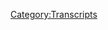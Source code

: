 {{Transcript
    | title         = [[681: May 8, 2022]]
    | caption       = [https://knowledgefight.libsyn.com/681-may-8-2022 Listen to this episode on Libsyn]
    | episodeNumber = [[681: May 8, 2022|681]]
    | length        = 01:58:19
}}

{{MessageBox
    | header     = Warning: Bot Generated Content
    | text       = This transcript was automatically generated by transcription software and likely contains many mistakes and misattributions. Please check the audio for definitive quotes, attribution, and context.
    | image      = N3yvass4myg91.webp
    | imagewidth = 50px
    | id         = warning
}}

{{TranscriptBlock
    | name      = Unknown Speaker
    | timestamp = 00:00:00.000
    | text      = N-N-N-N-N-N-N-Knowledge Fight
}}

{{TranscriptBlock
    | name      = Unknown Speaker
    | timestamp = 00:00:12.960
    | text      = Dan and Jordan, I am sweating
}}

{{TranscriptBlock
    | name      = Unknown Speaker
    | timestamp = 00:00:18.039
    | text      = knowledgefight.com, it's time to pray
}}

{{TranscriptBlock
    | name      = Unknown Speaker
    | timestamp = 00:00:21.280
    | text      = I have great respect for knowledgefight
}}

{{TranscriptBlock
    | name      = Unknown Speaker
    | timestamp = 00:00:23.879
    | text      = knowledgefight
}}

{{TranscriptBlock
    | name      = Unknown Speaker
    | timestamp = 00:00:25.160
    | text      = I'm sick of them posing as if they're the good guys
}}

{{TranscriptBlock
    | name      = Unknown Speaker
    | timestamp = 00:00:27.399
    | text      = Shang, we are the bad guys, knowledgefight
}}

{{TranscriptBlock
    | name      = Unknown Speaker
    | timestamp = 00:00:30.000
    | text      = Dan and Jordan, knowledgefight
}}

{{TranscriptBlock
    | name      = Unknown Speaker
    | timestamp = 00:00:32.200
    | text      = Riddler, Riddler, Riddler
}}

{{TranscriptBlock
    | name      = Unknown Speaker
    | timestamp = 00:00:35.000
    | text      = Need, need money, Riddler, Riddler, Riddler
}}

{{TranscriptBlock
    | name      = Unknown Speaker
    | timestamp = 00:00:39.359
    | text      = Andy and Kansas, Andy and, Andy and
}}

{{TranscriptBlock
    | name      = Unknown Speaker
    | timestamp = 00:00:42.200
    | text      = Stop it, Andy and Kansas, Andy and Kansas
}}

{{TranscriptBlock
    | name      = Unknown Speaker
    | timestamp = 00:00:46.200
    | text      = It's time to pray
}}

{{TranscriptBlock
    | name      = Unknown Speaker
    | timestamp = 00:00:47.119
    | text      = Andy and Kansas, you're on the air, thanks for holding
}}

{{TranscriptBlock
    | name      = Unknown Speaker
    | timestamp = 00:00:49.439
    | text      = Hello Alex, I'm a system caller, I'm a huge fan
}}

{{TranscriptBlock
    | name      = Unknown Speaker
    | timestamp = 00:00:51.759
    | text      = I love your work
}}

{{TranscriptBlock
    | name      = Unknown Speaker
    | timestamp = 00:00:53.000
    | text      = knowledgefight
}}

{{TranscriptBlock
    | name      = Unknown Speaker
    | timestamp = 00:00:54.799
    | text      = knowledgefight.com
}}

{{TranscriptBlock
    | name      = Unknown Speaker
    | timestamp = 00:00:58.439
    | text      = I love you
}}

{{TranscriptBlock
    | name      = Unknown Speaker
    | timestamp = 00:00:59.600
    | text      = Hey everybody, welcome back to Knowledge Fight
}}

{{TranscriptBlock
    | name      = Unknown Speaker
    | timestamp = 00:01:02.679
    | text      = I'm Dan
}}

{{TranscriptBlock
    | name      = Unknown Speaker
    | timestamp = 00:01:03.159
    | text      = I'm Jordan
}}

{{TranscriptBlock
    | name      = Unknown Speaker
    | timestamp = 00:01:03.759
    | text      = We're couple dudes, like to sit around, worship at the altar of Selene
}}

{{TranscriptBlock
    | name      = Unknown Speaker
    | timestamp = 00:01:06.840
    | text      = and talk a little bit about Alex Jones
}}

{{TranscriptBlock
    | name      = Unknown Speaker
    | timestamp = 00:01:09.159
    | text      = Oh indeed we are, Dan
}}

{{TranscriptBlock
    | name      = Unknown Speaker
    | timestamp = 00:01:10.840
    | text      = Jordan
}}

{{TranscriptBlock
    | name      = Unknown Speaker
    | timestamp = 00:01:11.200
    | text      = Dan
}}

{{TranscriptBlock
    | name      = Unknown Speaker
    | timestamp = 00:01:11.799
    | text      = Jordan
}}

{{TranscriptBlock
    | name      = Unknown Speaker
    | timestamp = 00:01:12.319
    | text      = Quick question for you
}}

{{TranscriptBlock
    | name      = Unknown Speaker
    | timestamp = 00:01:13.319
    | text      = What's up?
}}

{{TranscriptBlock
    | name      = Unknown Speaker
    | timestamp = 00:01:13.760
    | text      = What's your bright spot today?
}}

{{TranscriptBlock
    | name      = Unknown Speaker
    | timestamp = 00:01:14.599
    | text      = My bright spot today Jordan, there's a lot going on in the world
}}

{{TranscriptBlock
    | name      = Unknown Speaker
    | timestamp = 00:01:17.239
    | text      = and I don't mean to sound insensitive
}}

{{TranscriptBlock
    | name      = Unknown Speaker
    | timestamp = 00:01:19.519
    | text      = by the frivolity of this
}}

{{TranscriptBlock
    | name      = Unknown Speaker
    | timestamp = 00:01:21.000
    | text      = Sure
}}

{{TranscriptBlock
    | name      = Unknown Speaker
    | timestamp = 00:01:22.239
    | text      = But look, it's the dreamy, creamy summer
}}

{{TranscriptBlock
    | name      = Unknown Speaker
    | timestamp = 00:01:24.079
    | text      = Of course
}}

{{TranscriptBlock
    | name      = Unknown Speaker
    | timestamp = 00:01:24.560
    | text      = And I had planned this in advance
}}

{{TranscriptBlock
    | name      = Unknown Speaker
    | timestamp = 00:01:27.680
    | text      = that I was gonna have a special week
}}

{{TranscriptBlock
    | name      = Unknown Speaker
    | timestamp = 00:01:30.000
    | text      = and so this week is astronaut ice cream week
}}

{{TranscriptBlock
    | name      = Unknown Speaker
    | timestamp = 00:01:35.319
    | text      = I'm gonna be exploring the world of astronaut ice creams
}}

{{TranscriptBlock
    | name      = Unknown Speaker
    | timestamp = 00:01:38.040
    | text      = Sure
}}

{{TranscriptBlock
    | name      = Unknown Speaker
    | timestamp = 00:01:39.120
    | text      = And I have done so a little bit so far
}}

{{TranscriptBlock
    | name      = Unknown Speaker
    | timestamp = 00:01:42.120
    | text      = and I have some mixed results
}}

{{TranscriptBlock
    | name      = Unknown Speaker
    | timestamp = 00:01:44.680
    | text      = Yeah
}}

{{TranscriptBlock
    | name      = Unknown Speaker
    | timestamp = 00:01:45.079
    | text      = There is a wide
}}

{{TranscriptBlock
    | name      = Unknown Speaker
    | timestamp = 00:01:46.079
    | text      = Like space, there are a lot of mixed results out there
}}

{{TranscriptBlock
    | name      = Unknown Speaker
    | timestamp = 00:01:48.400
    | text      = A lot of nothingness and then there's a planet here
}}

{{TranscriptBlock
    | name      = Unknown Speaker
    | timestamp = 00:01:50.400
    | text      = That's it, it's a whole thing
}}

{{TranscriptBlock
    | name      = Unknown Speaker
    | timestamp = 00:01:52.079
    | text      = There is a huge gap between like a decent astronaut ice cream
}}

{{TranscriptBlock
    | name      = Unknown Speaker
    | timestamp = 00:01:59.640
    | text      = and some of it is so bad
}}

{{TranscriptBlock
    | name      = Unknown Speaker
    | timestamp = 00:02:03.239
    | text      = So I was asking for like
}}

{{TranscriptBlock
    | name      = Unknown Speaker
    | timestamp = 00:02:04.840
    | text      = Am I gonna find something that's really terrible?
}}

{{TranscriptBlock
    | name      = Unknown Speaker
    | timestamp = 00:02:06.840
    | text      = Sure
}}

{{TranscriptBlock
    | name      = Unknown Speaker
    | timestamp = 00:02:07.280
    | text      = I have some of these astronaut ice creams
}}

{{TranscriptBlock
    | name      = Unknown Speaker
    | timestamp = 00:02:09.439
    | text      = But we'll get to some of the specifics throughout the week
}}

{{TranscriptBlock
    | name      = Unknown Speaker
    | timestamp = 00:02:12.120
    | text      = But one of the reasons that I wanted to bring this up as my bright spot
}}

{{TranscriptBlock
    | name      = Unknown Speaker
    | timestamp = 00:02:15.280
    | text      = Yes
}}

{{TranscriptBlock
    | name      = Unknown Speaker
    | timestamp = 00:02:15.719
    | text      = People need to know it's astronaut ice cream week
}}

{{TranscriptBlock
    | name      = Unknown Speaker
    | timestamp = 00:02:17.599
    | text      = Yeah
}}

{{TranscriptBlock
    | name      = Unknown Speaker
    | timestamp = 00:02:17.879
    | text      = But second, I need to warn you in advance about a picture I'm gonna send you
}}

{{TranscriptBlock
    | name      = Unknown Speaker
    | timestamp = 00:02:22.039
    | text      = for the Instagram account
}}

{{TranscriptBlock
    | name      = Unknown Speaker
    | timestamp = 00:02:23.360
    | text      = Okay, alright
}}

{{TranscriptBlock
    | name      = Unknown Speaker
    | timestamp = 00:02:24.199
    | text      = It is very dumb
}}

{{TranscriptBlock
    | name      = Unknown Speaker
    | timestamp = 00:02:25.400
    | text      = It's dumb?
}}

{{TranscriptBlock
    | name      = Unknown Speaker
    | timestamp = 00:02:25.960
    | text      = And yeah, I don't want to spoil it too much
}}

{{TranscriptBlock
    | name      = Unknown Speaker
    | timestamp = 00:02:27.879
    | text      = Okay
}}

{{TranscriptBlock
    | name      = Unknown Speaker
    | timestamp = 00:02:28.280
    | text      = I think people will enjoy it quite a bit
}}

{{TranscriptBlock
    | name      = Unknown Speaker
    | timestamp = 00:02:29.719
    | text      = Okay
}}

{{TranscriptBlock
    | name      = Unknown Speaker
    | timestamp = 00:02:30.919
    | text      = So what's your bright spot?
}}

{{TranscriptBlock
    | name      = Unknown Speaker
    | timestamp = 00:02:31.439
    | text      = Excellent
}}

{{TranscriptBlock
    | name      = Unknown Speaker
    | timestamp = 00:02:32.080
    | text      = My bright spot, Dan, there's only, there can be only one answer, Dan
}}

{{TranscriptBlock
    | name      = Unknown Speaker
    | timestamp = 00:02:37.759
    | text      = Mr. Morale and the Big Steppers drops
}}

{{TranscriptBlock
    | name      = Unknown Speaker
    | timestamp = 00:02:39.800
    | text      = Kendrick Lamar
}}

{{TranscriptBlock
    | name      = Unknown Speaker
    | timestamp = 00:02:40.680
    | text      = And I can tell you right now, it is the culmination of the past hundred years of music
}}

{{TranscriptBlock
    | name      = Unknown Speaker
    | timestamp = 00:02:48.879
    | text      = Whoa
}}

{{TranscriptBlock
    | name      = Unknown Speaker
    | timestamp = 00:02:49.360
    | text      = It is incredible, there is no hyperbole that you can make about this album
}}

{{TranscriptBlock
    | name      = Unknown Speaker
    | timestamp = 00:02:53.199
    | text      = Uh-huh
}}

{{TranscriptBlock
    | name      = Unknown Speaker
    | timestamp = 00:02:53.680
    | text      = It is the teleological endpoint of the moment Scott Joplin hit the keys, man
}}

{{TranscriptBlock
    | name      = Unknown Speaker
    | timestamp = 00:02:59.400
    | text      = This is what it is
}}

{{TranscriptBlock
    | name      = Unknown Speaker
    | timestamp = 00:03:00.840
    | text      = You said the same thing about Sum 41's first album, though
}}

{{TranscriptBlock
    | name      = Unknown Speaker
    | timestamp = 00:03:04.000
    | text      = I did say that and I was proven correct
}}

{{TranscriptBlock
    | name      = Unknown Speaker
    | timestamp = 00:03:07.400
    | text      = Fat Lip does hold up
}}

{{TranscriptBlock
    | name      = Unknown Speaker
    | timestamp = 00:03:09.000
    | text      = I don't know if that was in their first album
}}

{{TranscriptBlock
    | name      = Unknown Speaker
    | timestamp = 00:03:10.280
    | text      = No, it's amazing, it's gonna be studied, picked apart for 20 years
}}

{{TranscriptBlock
    | name      = Unknown Speaker
    | timestamp = 00:03:13.680
    | text      = I've heard a lot of great things
}}

{{TranscriptBlock
    | name      = Unknown Speaker
    | timestamp = 00:03:15.159
    | text      = Everything
}}

{{TranscriptBlock
    | name      = Unknown Speaker
    | timestamp = 00:03:15.680
    | text      = I have not heard the album yet myself because I've been kind of busy with my own business
}}

{{TranscriptBlock
    | name      = Unknown Speaker
    | timestamp = 00:03:20.240
    | text      = Sure
}}

{{TranscriptBlock
    | name      = Unknown Speaker
    | timestamp = 00:03:20.639
    | text      = But yeah, I look forward to turning that on
}}

{{TranscriptBlock
    | name      = Unknown Speaker
    | timestamp = 00:03:23.360
    | text      = Incredible
}}

{{TranscriptBlock
    | name      = Unknown Speaker
    | timestamp = 00:03:23.919
    | text      = And I have a little downtime
}}

{{TranscriptBlock
    | name      = Unknown Speaker
    | timestamp = 00:03:24.800
    | text      = Yeah
}}

{{TranscriptBlock
    | name      = Unknown Speaker
    | timestamp = 00:03:25.319
    | text      = So Jordan, today we have an interesting episode to go over and actually we have someone along
}}

{{TranscriptBlock
    | name      = Unknown Speaker
    | timestamp = 00:03:29.439
    | text      = with us who might have a bright spot of their own
}}

{{TranscriptBlock
    | name      = Unknown Speaker
    | timestamp = 00:03:31.280
    | text      = Holy shit, is he behind me?
}}

{{TranscriptBlock
    | name      = Unknown Speaker
    | timestamp = 00:03:32.479
    | text      = He is
}}

{{TranscriptBlock
    | name      = Unknown Speaker
    | timestamp = 00:03:32.879
    | text      = Oh God
}}

{{TranscriptBlock
    | name      = Unknown Speaker
    | timestamp = 00:03:33.639
    | text      = So ladies and gentlemen, joining us for a very, I don't know if this has ever happened
}}

{{TranscriptBlock
    | name      = Unknown Speaker
    | timestamp = 00:03:39.319
    | text      = before
}}

{{TranscriptBlock
    | name      = Unknown Speaker
    | timestamp = 00:03:39.599
    | text      = It's never happened before
}}

{{TranscriptBlock
    | name      = Unknown Speaker
    | timestamp = 00:03:40.439
    | text      = Someone along for a full episode
}}

{{TranscriptBlock
    | name      = Unknown Speaker
    | timestamp = 00:03:41.439
    | text      = No, it's gonna be weird
}}

{{TranscriptBlock
    | name      = Unknown Speaker
    | timestamp = 00:03:42.280
    | text      = Joining us, one of the plaintiff's attorneys for Alex's Sandy Hook Lawsuits in Texas
}}

{{TranscriptBlock
    | name      = Unknown Speaker
    | timestamp = 00:03:49.120
    | text      = Mark Bankston, hello
}}

{{TranscriptBlock
    | name      = Unknown Speaker
    | timestamp = 00:03:50.639
    | text      = Hey, how you doing guys, good to be back
}}

{{TranscriptBlock
    | name      = Unknown Speaker
    | timestamp = 00:03:52.879
    | text      = Great, what's your bright spot?
}}

{{TranscriptBlock
    | name      = Unknown Speaker
    | timestamp = 00:03:54.319
    | text      = I don't know, that new Kendrick CD is pretty good
}}

{{TranscriptBlock
    | name      = Unknown Speaker
    | timestamp = 00:03:57.759
    | text      = Yeah, my description is a little bit better
}}

{{TranscriptBlock
    | name      = Unknown Speaker
    | timestamp = 00:04:02.199
    | text      = I just tagged myself as an over 40 year old
}}

{{TranscriptBlock
    | name      = Unknown Speaker
    | timestamp = 00:04:04.319
    | text      = Yeah, I'm listening to some CDs, gentlemen
}}

{{TranscriptBlock
    | name      = Unknown Speaker
    | timestamp = 00:04:06.159
    | text      = I have the physical copy of the Kendrick album
}}

{{TranscriptBlock
    | name      = Unknown Speaker
    | timestamp = 00:04:09.599
    | text      = Yeah, I'm not gonna lie, I saw that on YouTube
}}

{{TranscriptBlock
    | name      = Unknown Speaker
    | timestamp = 00:04:11.560
    | text      = Come on now, you know the world's so dark right now that one of the bright spots is
}}

{{TranscriptBlock
    | name      = Unknown Speaker
    | timestamp = 00:04:17.600
    | text      = the utter collapse of crypto and how tough of a world is it where financial collapse
}}

{{TranscriptBlock
    | name      = Unknown Speaker
    | timestamp = 00:04:25.160
    | text      = is something that's your bright spot to see all the crypto bros go down
}}

{{TranscriptBlock
    | name      = Unknown Speaker
    | timestamp = 00:04:29.399
    | text      = I definitely think some good memes have come out of it for sure
}}

{{TranscriptBlock
    | name      = Unknown Speaker
    | timestamp = 00:04:32.680
    | text      = Yeah, yeah, so I mean as far as the wider world, no, there's not a lot of bright spots
}}

{{TranscriptBlock
    | name      = Unknown Speaker
    | timestamp = 00:04:37.720
    | text      = things are looking really, really tough right now but my little corner of it's looking okay
}}

{{TranscriptBlock
    | name      = Unknown Speaker
    | timestamp = 00:04:42.240
    | text      = I've had a nice little vacation because some of your listeners know I've been supposed
}}

{{TranscriptBlock
    | name      = Unknown Speaker
    | timestamp = 00:04:47.800
    | text      = to be in a trial against Alex Jones
}}

{{TranscriptBlock
    | name      = Unknown Speaker
    | timestamp = 00:04:49.519
    | text      = That's true, yeah, we were supposed to be in Texas and hanging out and that did not
}}

{{TranscriptBlock
    | name      = Unknown Speaker
    | timestamp = 00:04:54.639
    | text      = end up happening
}}

{{TranscriptBlock
    | name      = Unknown Speaker
    | timestamp = 00:04:55.639
    | text      = No, instead I went to the hill country and took my kid down the Guadalupe River
}}

{{TranscriptBlock
    | name      = Unknown Speaker
    | timestamp = 00:05:00.439
    | text      = Nice
}}

{{TranscriptBlock
    | name      = Unknown Speaker
    | timestamp = 00:05:01.439
    | text      = Yeah, I had two weeks set aside, you know, where I had to be in this trial
}}

{{TranscriptBlock
    | name      = Unknown Speaker
    | timestamp = 00:05:04.879
    | text      = Did he get back yet?
}}

{{TranscriptBlock
    | name      = Unknown Speaker
    | timestamp = 00:05:05.920
    | text      = Is heâ€¦
}}

{{TranscriptBlock
    | name      = Unknown Speaker
    | timestamp = 00:05:07.879
    | text      = You didn't just drop him off at the Guadalupe River?
}}

{{TranscriptBlock
    | name      = Unknown Speaker
    | timestamp = 00:05:10.199
    | text      = Right, yeah, he's gone, yeah, just float him on down
}}

{{TranscriptBlock
    | name      = Unknown Speaker
    | timestamp = 00:05:13.519
    | text      = Just leave him at the LBJ library, call it good
}}

{{TranscriptBlock
    | name      = Unknown Speaker
    | timestamp = 00:05:17.240
    | text      = Yeah, no, it's been a good couple of weeks but we're all just kind of sitting here
}}

{{TranscriptBlock
    | name      = Unknown Speaker
    | timestamp = 00:05:21.959
    | text      = twiddling our thumbs
}}

{{TranscriptBlock
    | name      = Unknown Speaker
    | timestamp = 00:05:24.160
    | text      = As soon as this bankruptcy stunt happened and to kind of, you know, I assume everybody
}}

{{TranscriptBlock
    | name      = Unknown Speaker
    | timestamp = 00:05:29.560
    | text      = knows what we're talking about but here but like right on the eve of the trial we're
}}

{{TranscriptBlock
    | name      = Unknown Speaker
    | timestamp = 00:05:35.160
    | text      = supposed to have the first trial that Jones is supposed to face from the Sandy Hook parents
}}

{{TranscriptBlock
    | name      = Unknown Speaker
    | timestamp = 00:05:39.759
    | text      = He engineers a strange little stunt and it was a bankruptcy stunt that did not involve
}}

{{TranscriptBlock
    | name      = Unknown Speaker
    | timestamp = 00:05:45.680
    | text      = himself or the company by which he operates his business under
}}

{{TranscriptBlock
    | name      = Unknown Speaker
    | timestamp = 00:05:50.600
    | text      = It involved some little paper entities he registered 10 years ago and he used the stunt
}}

{{TranscriptBlock
    | name      = Unknown Speaker
    | timestamp = 00:05:55.279
    | text      = to stop the trial because basically when you file a bankruptcy you get an automatic order
}}

{{TranscriptBlock
    | name      = Unknown Speaker
    | timestamp = 00:05:59.720
    | text      = from a federal court that basically just says put on the brakes, everybody stop
}}

{{TranscriptBlock
    | name      = Unknown Speaker
    | timestamp = 00:06:04.879
    | text      = And so they led us right up to that thinking we were going to go to trial, you know, just
}}

{{TranscriptBlock
    | name      = Unknown Speaker
    | timestamp = 00:06:09.079
    | text      = basically lying through their teeth the whole time and then like, you know, a few days beforehand
}}

{{TranscriptBlock
    | name      = Unknown Speaker
    | timestamp = 00:06:13.399
    | text      = Nope, we're going to bankruptcy court
}}

{{TranscriptBlock
    | name      = Unknown Speaker
    | timestamp = 00:06:15.240
    | text      = Yeah, it was so right before
}}

{{TranscriptBlock
    | name      = Unknown Speaker
    | timestamp = 00:06:18.439
    | text      = Yeah
}}

{{TranscriptBlock
    | name      = Unknown Speaker
    | timestamp = 00:06:19.439
    | text      = It was
}}

{{TranscriptBlock
    | name      = Unknown Speaker
    | timestamp = 00:06:20.439
    | text      = 100%
}}

{{TranscriptBlock
    | name      = Unknown Speaker
    | timestamp = 00:06:21.439
    | text      = It has to be like the way it was so immediate, I mean like me and Jordan had like tickets
}}

{{TranscriptBlock
    | name      = Unknown Speaker
    | timestamp = 00:06:26.980
    | text      = I lost money on this
}}

{{TranscriptBlock
    | name      = Unknown Speaker
    | timestamp = 00:06:28.720
    | text      = You're fine
}}

{{TranscriptBlock
    | name      = Unknown Speaker
    | timestamp = 00:06:29.720
    | text      = Alex Jones owes me 300 unreturnable dollars
}}

{{TranscriptBlock
    | name      = Unknown Speaker
    | timestamp = 00:06:33.120
    | text      = You're fine
}}

{{TranscriptBlock
    | name      = Unknown Speaker
    | timestamp = 00:06:34.120
    | text      = But yeah, it was down to the wire and I find it very difficult to imagine that that wasn't
}}

{{TranscriptBlock
    | name      = Unknown Speaker
    | timestamp = 00:06:40.439
    | text      = like something is like, well
}}

{{TranscriptBlock
    | name      = Unknown Speaker
    | timestamp = 00:06:41.839
    | text      = Oh no, 100% I'll tell you it wasn't like I, we had a hearing on March 10th and it was
}}

{{TranscriptBlock
    | name      = Unknown Speaker
    | timestamp = 00:06:49.399
    | text      = to address a whole bunch of issues coming up in the pretrial and their new attorney
}}

{{TranscriptBlock
    | name      = Unknown Speaker
    | timestamp = 00:06:53.439
    | text      = number 11 at the time right out in front of the courthouse on break was taunting me about
}}

{{TranscriptBlock
    | name      = Unknown Speaker
    | timestamp = 00:06:58.139
    | text      = the fact of, oh yeah, we got something cooking, we got something up our sleeve and so I knew
}}

{{TranscriptBlock
    | name      = Unknown Speaker
    | timestamp = 00:07:03.240
    | text      = something was coming
}}

{{TranscriptBlock
    | name      = Unknown Speaker
    | timestamp = 00:07:04.600
    | text      = That doesn't seem cool
}}

{{TranscriptBlock
    | name      = Unknown Speaker
    | timestamp = 00:07:07.759
    | text      = That's literally what I said to him as I was like, dude, don't talk to me like you're Yoda.
}}

{{TranscriptBlock
    | name      = Unknown Speaker
    | timestamp = 00:07:11.120
    | text      = Just tell me what you're telling me, man. There's no reason to talk to me in riddles
}}

{{TranscriptBlock
    | name      = Unknown Speaker
    | timestamp = 00:07:14.040
    | text      = It is a bit like a Scooby Doo plot. Like a ghost suddenly appears outside the courthouse
}}

{{TranscriptBlock
    | name      = Unknown Speaker
    | timestamp = 00:07:22.699
    | text      = and like, we got to shut this down for two weeks.
}}

{{TranscriptBlock
    | name      = Unknown Speaker
    | timestamp = 00:07:25.079
    | text      = Yeah, it really was. It was a total caper. And then at the end you pull the wood off
}}

{{TranscriptBlock
    | name      = Unknown Speaker
    | timestamp = 00:07:28.519
    | text      = and you go, oh my God, Alex Jones, you're under the, you know? Yeah.
}}

{{TranscriptBlock
    | name      = Unknown Speaker
    | timestamp = 00:07:31.800
    | text      = It's Alex Jones under an Alex Jones mask.
}}

{{TranscriptBlock
    | name      = Unknown Speaker
    | timestamp = 00:07:36.319
    | text      = So when that happened, I kind of, I don't know anything about bankruptcy law. There's
}}

{{TranscriptBlock
    | name      = Unknown Speaker
    | timestamp = 00:07:40.279
    | text      = nothing I can do in a bankruptcy proceeding that makes my eyes glaze over. But of course,
}}

{{TranscriptBlock
    | name      = Unknown Speaker
    | timestamp = 00:07:45.800
    | text      = when you're representing who I represent and you're suing who I'm suing, the most powerful
}}

{{TranscriptBlock
    | name      = Unknown Speaker
    | timestamp = 00:07:51.600
    | text      = lawyers in the world come out of the woodwork and say, Hey, we'll do this just to do it.
}}

{{TranscriptBlock
    | name      = Unknown Speaker
    | timestamp = 00:07:55.519
    | text      = We'll be happy to do it. So I've been sitting on the sidelines where, you know, some of
}}

{{TranscriptBlock
    | name      = Unknown Speaker
    | timestamp = 00:07:59.480
    | text      = the people who've been following this have noticed I haven't been in these hearings that
}}

{{TranscriptBlock
    | name      = Unknown Speaker
    | timestamp = 00:08:02.480
    | text      = are been going on in these bankruptcy things. And it's because we have counsel who've stepped
}}

{{TranscriptBlock
    | name      = Unknown Speaker
    | timestamp = 00:08:07.040
    | text      = up to do that. So basically what Joe is joined you for this one. That was crazy. That was
}}

{{TranscriptBlock
    | name      = Unknown Speaker
    | timestamp = 00:08:14.040
    | text      = in there. We got him, we got, uh, uh, what's that guy's name? Uh, Lynn woods in there.
}}

{{TranscriptBlock
    | name      = Unknown Speaker
    | timestamp = 00:08:20.680
    | text      = And uh, Lynn man, well, Miranda giving us some advice. The pasta guy. Yeah. He's doing
}}

{{TranscriptBlock
    | name      = Unknown Speaker
    | timestamp = 00:08:30.600
    | text      = it from, he's on a prison zoom, you know, calling it from prison. No, like when, when
}}

{{TranscriptBlock
    | name      = Unknown Speaker
    | timestamp = 00:08:37.480
    | text      = seriously though, when, when, when, when you have a firm like Aiken Gump who comes to you
}}

{{TranscriptBlock
    | name      = Unknown Speaker
    | timestamp = 00:08:40.759
    | text      = and just like, it's taken care of, don't worry about it. Um, and, and for me, it was, I had
}}

{{TranscriptBlock
    | name      = Unknown Speaker
    | timestamp = 00:08:46.460
    | text      = two weeks of my life scheduled out for this. It's just all of a sudden, you know, look,
}}

{{TranscriptBlock
    | name      = Unknown Speaker
    | timestamp = 00:08:49.919
    | text      = these guys caused all sorts of inconvenience for everybody else, uh, for all the witnesses
}}

{{TranscriptBlock
    | name      = Unknown Speaker
    | timestamp = 00:08:54.259
    | text      = who were going to come for the court who was setting things up, you got to understand they
}}

{{TranscriptBlock
    | name      = Unknown Speaker
    | timestamp = 00:08:57.480
    | text      = were calling a jury pool of a hundred people had given him a questionnaire like like wheels
}}

{{TranscriptBlock
    | name      = Unknown Speaker
    | timestamp = 00:09:02.100
    | text      = were in motion. But as far as for me, they basically just handed me a big gift. They
}}

{{TranscriptBlock
    | name      = Unknown Speaker
    | timestamp = 00:09:06.639
    | text      = gave me a two week vacation. Um, I think it's probably like always been a feeling too of
}}

{{TranscriptBlock
    | name      = Unknown Speaker
    | timestamp = 00:09:14.200
    | text      = like, well, this is a, this is an inconvenience and a hassle, but this isn't going to get
}}

{{TranscriptBlock
    | name      = Unknown Speaker
    | timestamp = 00:09:19.120
    | text      = rid of the trouble for him. You know,
}}

{{TranscriptBlock
    | name      = Unknown Speaker
    | timestamp = 00:09:21.860
    | text      = That's always been the, the, I mean, look, it was from the moment the stunt happened,
}}

{{TranscriptBlock
    | name      = Unknown Speaker
    | timestamp = 00:09:28.080
    | text      = everybody knew it was a stunt. And the question was, would, would the proposal they're putting
}}

{{TranscriptBlock
    | name      = Unknown Speaker
    | timestamp = 00:09:33.460
    | text      = up be enough to make these cases go away? And any rational person knew from the start
}}

{{TranscriptBlock
    | name      = Unknown Speaker
    | timestamp = 00:09:37.720
    | text      = it wouldn't. And, and just to kind of explain to your viewers, I mean, your listeners, what
}}

{{TranscriptBlock
    | name      = Unknown Speaker
    | timestamp = 00:09:41.840
    | text      = happened here, are they watching us right now?
}}

{{TranscriptBlock
    | name      = Unknown Speaker
    | timestamp = 00:09:47.600
    | text      = Yeah, I just want to make sure nobody's looking at me right now. Um, I'm in my pajamas at
}}

{{TranscriptBlock
    | name      = Unknown Speaker
    | timestamp = 00:09:53.679
    | text      = the moment. Um, when your, your, your listeners may be familiar with, with bankruptcy from
}}

{{TranscriptBlock
    | name      = Unknown Speaker
    | timestamp = 00:09:59.360
    | text      = when the Purdue, um, pharmaceuticals went down with the opioids and the Sackler family.
}}

{{TranscriptBlock
    | name      = Unknown Speaker
    | timestamp = 00:10:05.240
    | text      = But I think plenty of them have gone bankrupt too. I would assume, you know, they could
}}

{{TranscriptBlock
    | name      = Unknown Speaker
    | timestamp = 00:10:08.679
    | text      = be familiar with it from personal.
}}

{{TranscriptBlock
    | name      = Unknown Speaker
    | timestamp = 00:10:10.679
    | text      = Let me tell you, Jordan, your own personal bankruptcy as a personal consumer, when CarMax
}}

{{TranscriptBlock
    | name      = Unknown Speaker
    | timestamp = 00:10:16.019
    | text      = is chasing you down for that, for that Ford Fiesta is very, very different than your experience
}}

{{TranscriptBlock
    | name      = Unknown Speaker
    | timestamp = 00:10:20.779
    | text      = when you're the Sacklers and you've killed a hundred million people, right? Like it's
}}

{{TranscriptBlock
    | name      = Unknown Speaker
    | timestamp = 00:10:24.200
    | text      = a just totally different experience.
}}

{{TranscriptBlock
    | name      = Unknown Speaker
    | timestamp = 00:10:25.919
    | text      = Yeah, they get away with free.
}}

{{TranscriptBlock
    | name      = Unknown Speaker
    | timestamp = 00:10:27.840
    | text      = Right. They were able to engineer what we call a subchapter five bankruptcy is by taking
}}

{{TranscriptBlock
    | name      = Unknown Speaker
    | timestamp = 00:10:32.720
    | text      = entities, which were doing nominal amounts of business, basically throwing them under
}}

{{TranscriptBlock
    | name      = Unknown Speaker
    | timestamp = 00:10:37.000
    | text      = the bus and then creating non-consensual releases for everybody else. And that means that the
}}

{{TranscriptBlock
    | name      = Unknown Speaker
    | timestamp = 00:10:41.379
    | text      = plaintiffs are brought into a room and told them, this is the money you have. Oh, and
}}

{{TranscriptBlock
    | name      = Unknown Speaker
    | timestamp = 00:10:45.740
    | text      = nobody's going to look really closely because you have third parties who are funding the
}}

{{TranscriptBlock
    | name      = Unknown Speaker
    | timestamp = 00:10:50.879
    | text      = bankruptcy.
}}

{{TranscriptBlock
    | name      = Unknown Speaker
    | timestamp = 00:10:51.879
    | text      = Like this is, this is what you got to understand when, when Purdue goes into bankruptcy, then
}}

{{TranscriptBlock
    | name      = Unknown Speaker
    | timestamp = 00:10:55.960
    | text      = there are third party sources of funding that could have been sued who are then giving Purdue
}}

{{TranscriptBlock
    | name      = Unknown Speaker
    | timestamp = 00:11:00.519
    | text      = the money to settle the bankruptcy under the table. But nobody gets to throw a lens on
}}

{{TranscriptBlock
    | name      = Unknown Speaker
    | timestamp = 00:11:04.179
    | text      = how much money is there. When Jones and his attorneys kind of saw how when that went down,
}}

{{TranscriptBlock
    | name      = Unknown Speaker
    | timestamp = 00:11:08.860
    | text      = they thought, oh, this is, this is a good idea. Let's try to do one of those. And what
}}

{{TranscriptBlock
    | name      = Unknown Speaker
    | timestamp = 00:11:12.659
    | text      = they didn't realize is they had none of the necessary ingredients to make it happen.
}}

{{TranscriptBlock
    | name      = Unknown Speaker
    | timestamp = 00:11:17.019
    | text      = They came in there with just a sham. You just can't write info Wars on a piece of paper
}}

{{TranscriptBlock
    | name      = Unknown Speaker
    | timestamp = 00:11:21.340
    | text      = and then hand it over and say, all right, that's the company. And now everything's going
}}

{{TranscriptBlock
    | name      = Unknown Speaker
    | timestamp = 00:11:25.500
    | text      = to be through that. Like that doesn't work.
}}

{{TranscriptBlock
    | name      = Unknown Speaker
    | timestamp = 00:11:27.220
    | text      = You can try.
}}

{{TranscriptBlock
    | name      = Unknown Speaker
    | timestamp = 00:11:28.220
    | text      = Yeah. You know, I got my, my main problem is that you can do that and get a few weeks
}}

{{TranscriptBlock
    | name      = Unknown Speaker
    | timestamp = 00:11:34.179
    | text      = off from your trial. I think that's a hundred percent. You can get a couple million in Bitcoin.
}}

{{TranscriptBlock
    | name      = Unknown Speaker
    | timestamp = 00:11:40.539
    | text      = No, this is all fucked.
}}

{{TranscriptBlock
    | name      = Unknown Speaker
    | timestamp = 00:11:43.340
    | text      = Everything about this is not just, there's no question about that. But if they had a
}}

{{TranscriptBlock
    | name      = Unknown Speaker
    | timestamp = 00:11:47.559
    | text      = business that had been doing even a nominal amount of commerce, they could have probably
}}

{{TranscriptBlock
    | name      = Unknown Speaker
    | timestamp = 00:11:51.620
    | text      = pulled this off. But instead they just had some paper entities and they brought them
}}

{{TranscriptBlock
    | name      = Unknown Speaker
    | timestamp = 00:11:54.899
    | text      = down there. And the first thing that happens is the judge looks at them all and goes, none
}}

{{TranscriptBlock
    | name      = Unknown Speaker
    | timestamp = 00:11:59.500
    | text      = of these people are doing any business. None of them have any assets. What are we even
}}

{{TranscriptBlock
    | name      = Unknown Speaker
    | timestamp = 00:12:02.659
    | text      = doing here? We're all heading towards a dismissal here. And we're all about to spend a bunch
}}

{{TranscriptBlock
    | name      = Unknown Speaker
    | timestamp = 00:12:06.139
    | text      = of money, make a bunch of witnesses, put a bunch of people on the stand and do all this
}}

{{TranscriptBlock
    | name      = Unknown Speaker
    | timestamp = 00:12:09.620
    | text      = stuff to unravel the Gordian knot of the silliness that they put on this court. And you're right,
}}

{{TranscriptBlock
    | name      = Unknown Speaker
    | timestamp = 00:12:15.159
    | text      = they gained some time out of it. But instead we just decided, let's just non-suit, dismiss
}}

{{TranscriptBlock
    | name      = Unknown Speaker
    | timestamp = 00:12:19.840
    | text      = our claims against the entities that don't have any assets.
}}

{{TranscriptBlock
    | name      = Unknown Speaker
    | timestamp = 00:12:22.299
    | text      = Well, you wouldn't be able to get anything out of them anyway because of that, right?
}}

{{TranscriptBlock
    | name      = Unknown Speaker
    | timestamp = 00:12:26.500
    | text      = And so if this, and here's the deal is if this was a legit bankruptcy, those entities
}}

{{TranscriptBlock
    | name      = Unknown Speaker
    | timestamp = 00:12:30.460
    | text      = would normally be swinging from the chandeliers thinking, oh great, we're off the hook. But
}}

{{TranscriptBlock
    | name      = Unknown Speaker
    | timestamp = 00:12:34.139
    | text      = that was never the point of this bankruptcy to begin with. Right. And so from Jones's
}}

{{TranscriptBlock
    | name      = Unknown Speaker
    | timestamp = 00:12:38.460
    | text      = perspective, even though the attorneys for the entities and the trustee for the entities
}}

{{TranscriptBlock
    | name      = Unknown Speaker
    | timestamp = 00:12:43.860
    | text      = of these assetless entities are happy, they're like, all right, we're closing down this bankruptcy.
}}

{{TranscriptBlock
    | name      = Unknown Speaker
    | timestamp = 00:12:48.500
    | text      = Jones on his show is screaming about how he's been denied the right to his bankruptcy, right?
}}

{{TranscriptBlock
    | name      = Unknown Speaker
    | timestamp = 00:12:53.340
    | text      = Because now all of a sudden you're in a very strange position where he took these paper
}}

{{TranscriptBlock
    | name      = Unknown Speaker
    | timestamp = 00:12:59.059
    | text      = entities, like one of which is named Info Wars LLC, pushed it to the side and separated
}}

{{TranscriptBlock
    | name      = Unknown Speaker
    | timestamp = 00:13:03.659
    | text      = it from itself. And then the moment that it had a separate and different legal interest
}}

{{TranscriptBlock
    | name      = Unknown Speaker
    | timestamp = 00:13:07.779
    | text      = than him, then all of a sudden he feels betrayed, right? He feels like the goal that he was
}}

{{TranscriptBlock
    | name      = Unknown Speaker
    | timestamp = 00:13:12.980
    | text      = going after, he can't get. And so that's what he's screaming on TV about, on a show about
}}

{{TranscriptBlock
    | name      = Unknown Speaker
    | timestamp = 00:13:17.419
    | text      = right now.
}}

{{TranscriptBlock
    | name      = Unknown Speaker
    | timestamp = 00:13:18.419
    | text      = And some of that is what we're going to talk about throughout this episode. There will
}}

{{TranscriptBlock
    | name      = Unknown Speaker
    | timestamp = 00:13:22.019
    | text      = be some complaining about that. On Friday, the news came out that the bankruptcy issue
}}

{{TranscriptBlock
    | name      = Unknown Speaker
    | timestamp = 00:13:32.299
    | text      = was a sort of moot and things would be moving forward with the case. So that's one of the,
}}

{{TranscriptBlock
    | name      = Unknown Speaker
    | timestamp = 00:13:37.220
    | text      = you know, the reason why I reached out to you and I wanted to get a bit of an update
}}

{{TranscriptBlock
    | name      = Unknown Speaker
    | timestamp = 00:13:41.059
    | text      = on it since I certainly don't speak the language of the court. And you said, Hey, how about
}}

{{TranscriptBlock
    | name      = Unknown Speaker
    | timestamp = 00:13:46.700
    | text      = we talk about Alex's show from May 8th? Cause there's some stuff that you wanted to go over
}}

{{TranscriptBlock
    | name      = Unknown Speaker
    | timestamp = 00:13:52.379
    | text      = on. And I said, Hey, why not? So that's why we're here.
}}

{{TranscriptBlock
    | name      = Unknown Speaker
    | timestamp = 00:13:56.019
    | text      = Part of the reason I wanted to do that is because people won't stop emailing me, asking
}}

{{TranscriptBlock
    | name      = Unknown Speaker
    | timestamp = 00:13:59.620
    | text      = me what the hell is going on. So maybe I can just link them to your show and we can do
}}

{{TranscriptBlock
    | name      = Unknown Speaker
    | timestamp = 00:14:03.100
    | text      = it.
}}

{{TranscriptBlock
    | name      = Unknown Speaker
    | timestamp = 00:14:04.100
    | text      = You invited yourself on our show out of spite to our listeners, not our listeners necessarily.
}}

{{TranscriptBlock
    | name      = Unknown Speaker
    | timestamp = 00:14:10.419
    | text      = Not, yeah, not necessarily. Believe me, your listeners are lovely. Your listeners actually
}}

{{TranscriptBlock
    | name      = Unknown Speaker
    | timestamp = 00:14:15.940
    | text      = give the most lovely correspondence. They're the sweetest people on the whole planet. I'm
}}

{{TranscriptBlock
    | name      = Unknown Speaker
    | timestamp = 00:14:19.759
    | text      = actually talking about mainstream media. They are annoying as hell. They are like, Oh yeah,
}}

{{TranscriptBlock
    | name      = Unknown Speaker
    | timestamp = 00:14:25.059
    | text      = they don't listen to the show, buddy.
}}

{{TranscriptBlock
    | name      = Unknown Speaker
    | timestamp = 00:14:26.620
    | text      = I got to answer the same question. Well, they're going to have to, cause I'm just sending it
}}

{{TranscriptBlock
    | name      = Unknown Speaker
    | timestamp = 00:14:31.580
    | text      = out. Listen to this. I'm not talking to you. Just give this will be your statement. I don't
}}

{{TranscriptBlock
    | name      = Unknown Speaker
    | timestamp = 00:14:39.059
    | text      = like bankruptcy to begin with. Like there's nothing about it. That's fun or anything.
}}

{{TranscriptBlock
    | name      = Unknown Speaker
    | timestamp = 00:14:42.620
    | text      = I don't like, I, the less I can talk about it, the better. So let's, let's just make
}}

{{TranscriptBlock
    | name      = Unknown Speaker
    | timestamp = 00:14:46.299
    | text      = a record of what happened here so we can get everybody up to speed.
}}

{{TranscriptBlock
    | name      = Unknown Speaker
    | timestamp = 00:14:48.899
    | text      = Nice. Well, yeah, it all seems very technical and bizarre and a pain in the ass is what
}}

{{TranscriptBlock
    | name      = Unknown Speaker
    | timestamp = 00:14:55.580
    | text      = you mean. That's just, I mean, that's what you could title the episode. That bankruptcy
}}

{{TranscriptBlock
    | name      = Unknown Speaker
    | timestamp = 00:15:00.360
    | text      = is stupid. That's the, that's the only thing we learned here today. Nobody you're going
}}

{{TranscriptBlock
    | name      = Unknown Speaker
    | timestamp = 00:15:03.860
    | text      = to find out from this story. There's no lesson here other than bankruptcy is stupid.
}}

{{TranscriptBlock
    | name      = Unknown Speaker
    | timestamp = 00:15:07.580
    | text      = If we titled things other than like just the name of the date, then I would consider it.
}}

{{TranscriptBlock
    | name      = Unknown Speaker
    | timestamp = 00:15:13.059
    | text      = But the strict policy of nondescriptive titles.
}}

{{TranscriptBlock
    | name      = Unknown Speaker
    | timestamp = 00:15:17.820
    | text      = You cannot find the episode you are looking for and that is by design. Listen to the whole
}}

{{TranscriptBlock
    | name      = Unknown Speaker
    | timestamp = 00:15:23.139
    | text      = show.
}}

{{TranscriptBlock
    | name      = Unknown Speaker
    | timestamp = 00:15:24.139
    | text      = We don't want to draw people in.
}}

{{TranscriptBlock
    | name      = Unknown Speaker
    | timestamp = 00:15:25.139
    | text      = Yes, exactly.
}}

{{TranscriptBlock
    | name      = Unknown Speaker
    | timestamp = 00:15:26.139
    | text      = With aesthetic wrinkles.
}}

{{TranscriptBlock
    | name      = Unknown Speaker
    | timestamp = 00:15:27.139
    | text      = Get as far away from our show as you can.
}}

{{TranscriptBlock
    | name      = Unknown Speaker
    | timestamp = 00:15:30.419
    | text      = Yeah. So, um, I am, I've gone over this. We've got some clips, uh, to discuss some of it
}}

{{TranscriptBlock
    | name      = Unknown Speaker
    | timestamp = 00:15:35.659
    | text      = has to do with the bankruptcy. Some of it's, uh, just stupid. Uh, but we start here, uh,
}}

{{TranscriptBlock
    | name      = Unknown Speaker
    | timestamp = 00:15:41.620
    | text      = on a note of the bankruptcy, but it's also a moment of self-reflection for Alex.
}}

{{TranscriptBlock
    | name      = Unknown Speaker
    | timestamp = 00:15:47.779
    | text      = You know, I, I, I'm a good talk show host. I'm, I'm a good TV host. I mean, I, I, I'm,
}}

{{TranscriptBlock
    | name      = Unknown Speaker
    | timestamp = 00:15:51.779
    | text      = it's an interesting, informative show and we try to empower humanity, but I've got a
}}

{{TranscriptBlock
    | name      = Unknown Speaker
    | timestamp = 00:15:54.899
    | text      = big point that I really, I'm not good at, and that is hyping something up and building
}}

{{TranscriptBlock
    | name      = Unknown Speaker
    | timestamp = 00:16:02.139
    | text      = it up.
}}

{{TranscriptBlock
    | name      = Unknown Speaker
    | timestamp = 00:16:05.139
    | text      = And so I'm just going to leave it at this, dealing with the disinformation board and
}}

{{TranscriptBlock
    | name      = Unknown Speaker
    | timestamp = 00:16:08.740
    | text      = George Soros.
}}

{{TranscriptBlock
    | name      = Unknown Speaker
    | timestamp = 00:16:11.019
    | text      = We got information two weeks ago that I mentioned on air and then days later was even in the
}}

{{TranscriptBlock
    | name      = Unknown Speaker
    | timestamp = 00:16:15.860
    | text      = associated press, but like it was a good thing. And then we got more information Friday and
}}

{{TranscriptBlock
    | name      = Unknown Speaker
    | timestamp = 00:16:22.299
    | text      = now we've gotten part of the documents and we're getting more, but you talk about racketeering,
}}

{{TranscriptBlock
    | name      = Unknown Speaker
    | timestamp = 00:16:29.919
    | text      = you talk about illegal, what they're trying to do with info wars and what has come out
}}

{{TranscriptBlock
    | name      = Unknown Speaker
    | timestamp = 00:16:35.779
    | text      = in the state courts and the bankruptcy court is unbelievable.
}}

{{TranscriptBlock
    | name      = Unknown Speaker
    | timestamp = 00:16:40.720
    | text      = It's unbelievable stuff. So he's got some documents, uh, is what I hear, uh, from him.
}}

{{TranscriptBlock
    | name      = Unknown Speaker
    | timestamp = 00:16:47.980
    | text      = Sure. I heard that. But what I'm focused on is, did he say he's bad at hyping things up?
}}

{{TranscriptBlock
    | name      = Unknown Speaker
    | timestamp = 00:16:53.659
    | text      = Well, see, I have a mixed feeling about that. I mean, I was thinking the same thing because
}}

{{TranscriptBlock
    | name      = Unknown Speaker
    | timestamp = 00:16:58.259
    | text      = that is true and also not true simultaneously. He's he does it a lot. Yes. Um, and he's good
}}

{{TranscriptBlock
    | name      = Unknown Speaker
    | timestamp = 00:17:06.259
    | text      = at getting himself to do it right. But he's tactless at it. Yes. That is poor execution.
}}

{{TranscriptBlock
    | name      = Unknown Speaker
    | timestamp = 00:17:12.380
    | text      = Yeah. Diminishing returns. Yes. Very much so. So we did hear about this on a recent
}}

{{TranscriptBlock
    | name      = Unknown Speaker
    | timestamp = 00:17:16.900
    | text      = show. Alex did say he did hint that, uh, Soros, uh, is behind his, his bankruptcy or there's
}}

{{TranscriptBlock
    | name      = Unknown Speaker
    | timestamp = 00:17:23.180
    | text      = some, there's some shady dealings. Of course. Okay. Uh, do I get it? I get it. I, I, I,
}}

{{TranscriptBlock
    | name      = Unknown Speaker
    | timestamp = 00:17:30.660
    | text      = you know, it's hard to, Oh God, this is just great stuff. We're already off to a wonderful
}}

{{TranscriptBlock
    | name      = Unknown Speaker
    | timestamp = 00:17:35.380
    | text      = start. Um, I can hear you not answering the question, sir. Yeah. Like I'm just, all you
}}

{{TranscriptBlock
    | name      = Unknown Speaker
    | timestamp = 00:17:40.779
    | text      = hear from me right now is a bunch of obfuscation, right? Um, no, this is what I hear. I think
}}

{{TranscriptBlock
    | name      = Unknown Speaker
    | timestamp = 00:17:47.180
    | text      = I hear worrying in the back of shredding documents. Yeah. Right. Okay. So here's two thoughts.
}}

{{TranscriptBlock
    | name      = Unknown Speaker
    | timestamp = 00:17:51.700
    | text      = One is whenever I hear anybody now on info Wars talk about, we have documents, quote
}}

{{TranscriptBlock
    | name      = Unknown Speaker
    | timestamp = 00:17:56.579
    | text      = unquote, all I can think about is going in and, and taking the deposition of their corporate
}}

{{TranscriptBlock
    | name      = Unknown Speaker
    | timestamp = 00:18:01.420
    | text      = representative Daria Karpova. And she brought a little folder of documents with her. And
}}

{{TranscriptBlock
    | name      = Unknown Speaker
    | timestamp = 00:18:05.920
    | text      = those documents were the most hysterical, absurd things. I can like, I came with my
}}

{{TranscriptBlock
    | name      = Unknown Speaker
    | timestamp = 00:18:10.779
    | text      = case today and it's like, here's a Wikipedia printout of the right stock fire to throw
}}

{{TranscriptBlock
    | name      = Unknown Speaker
    | timestamp = 00:18:15.539
    | text      = that false white. Here is a page from Wolfgang. How big's conspiracy website. It's like, I
}}

{{TranscriptBlock
    | name      = Unknown Speaker
    | timestamp = 00:18:20.500
    | text      = don't know what the hell they have in terms of documents, but I know two things. One,
}}

{{TranscriptBlock
    | name      = Unknown Speaker
    | timestamp = 00:18:24.619
    | text      = it's going to be really dumb. And two, they're going to have done a really bad job of reading
}}

{{TranscriptBlock
    | name      = Unknown Speaker
    | timestamp = 00:18:28.339
    | text      = whatever it is because they simply, this is how it goes every time. I think that I've
}}

{{TranscriptBlock
    | name      = Unknown Speaker
    | timestamp = 00:18:33.619
    | text      = actually worked out what the document they're talking about. Go ahead with me. Cause this
}}

{{TranscriptBlock
    | name      = Unknown Speaker
    | timestamp = 00:18:37.700
    | text      = is all hitting me. Yeah. Okay. Go ahead. I think that the document Alex is talking about
}}

{{TranscriptBlock
    | name      = Unknown Speaker
    | timestamp = 00:18:42.940
    | text      = is just the letter that the U S trustee sent to the court. I think that's it. God, that's
}}

{{TranscriptBlock
    | name      = Unknown Speaker
    | timestamp = 00:18:49.579
    | text      = wonderful. It's the, it's that the government was like, Hey, come on, man. Come on. This
}}

{{TranscriptBlock
    | name      = Unknown Speaker
    | timestamp = 00:18:56.299
    | text      = is all coming down to you. He doesn't understand how civics like as a high school civics thing
}}

{{TranscriptBlock
    | name      = Unknown Speaker
    | timestamp = 00:19:03.140
    | text      = is what we're dealing with right now is why I think George Soros is involved. He thinks
}}

{{TranscriptBlock
    | name      = Unknown Speaker
    | timestamp = 00:19:06.579
    | text      = because the U S trustee sent, you made a recommendation from the court about thumbs up, thumbs down
}}

{{TranscriptBlock
    | name      = Unknown Speaker
    | timestamp = 00:19:12.779
    | text      = on this bankruptcy. Like it does. And like, like, like it's a job to do to enforce the
}}

{{TranscriptBlock
    | name      = Unknown Speaker
    | timestamp = 00:19:19.099
    | text      = bankruptcy code.
}}

{{TranscriptBlock
    | name      = Unknown Speaker
    | timestamp = 00:19:20.099
    | text      = That's the only thing I can think of in terms of like, what is a document?
}}

{{TranscriptBlock
    | name      = Unknown Speaker
    | timestamp = 00:19:23.059
    | text      = I don't know. Cause look, I heard him talking about like, Oh, Soros is behind all this.
}}

{{TranscriptBlock
    | name      = Unknown Speaker
    | timestamp = 00:19:28.019
    | text      = We know the law firms and all this kind of stuff. And I'm like, this is what I'm interested
}}

{{TranscriptBlock
    | name      = Unknown Speaker
    | timestamp = 00:19:32.380
    | text      = to hear. Right? Because up until now it has been kind of generic and it's been kind of,
}}

{{TranscriptBlock
    | name      = Unknown Speaker
    | timestamp = 00:19:38.259
    | text      = it's been thrown more at the court really recently than us because he just gets mad
}}

{{TranscriptBlock
    | name      = Unknown Speaker
    | timestamp = 00:19:41.859
    | text      = at the courts. And, and that, that bothers me. Cause I'll tell you, I'm in two minds
}}

{{TranscriptBlock
    | name      = Unknown Speaker
    | timestamp = 00:19:45.299
    | text      = of this. When I hear him go off on this stuff about Soros on one hand, I'm laughing to myself
}}

{{TranscriptBlock
    | name      = Unknown Speaker
    | timestamp = 00:19:49.619
    | text      = and I'm thinking, well, actually that's pretty good. If, if, if, if people in my jury pool
}}

{{TranscriptBlock
    | name      = Unknown Speaker
    | timestamp = 00:19:53.940
    | text      = here that he's going off about Soros, you know, that's a wonderful thing for a Travis
}}

{{TranscriptBlock
    | name      = Unknown Speaker
    | timestamp = 00:19:57.319
    | text      = County jury to hear. But I'm the other mind of it is, is I keep seeing him say this shit
}}

{{TranscriptBlock
    | name      = Unknown Speaker
    | timestamp = 00:20:01.859
    | text      = about our judge and saying all sorts of like, like really antagonistic, hostile shit about
}}

{{TranscriptBlock
    | name      = Unknown Speaker
    | timestamp = 00:20:07.400
    | text      = our judge. And, and, and I, you know, she didn't ask to be like, she's got to go and
}}

{{TranscriptBlock
    | name      = Unknown Speaker
    | timestamp = 00:20:13.059
    | text      = walk into the courthouse every day when we're having this trial. And so, yeah, like I don't
}}

{{TranscriptBlock
    | name      = Unknown Speaker
    | timestamp = 00:20:17.539
    | text      = mean, she also has the power to stop him. She's not, she's not, I mean, she could do
}}

{{TranscriptBlock
    | name      = Unknown Speaker
    | timestamp = 00:20:24.579
    | text      = shit, right? I mean, I assume that the law allows you to do shit.
}}

{{TranscriptBlock
    | name      = Unknown Speaker
    | timestamp = 00:20:28.059
    | text      = Look, man, look, I am a, I'm a lawyer who is, is currently suing somebody and trying
}}

{{TranscriptBlock
    | name      = Unknown Speaker
    | timestamp = 00:20:33.619
    | text      = to get them held legally responsible for the things they said, like their speech. But I'm
}}

{{TranscriptBlock
    | name      = Unknown Speaker
    | timestamp = 00:20:37.660
    | text      = telling you right now, if you were talking about that, that judge should do something
}}

{{TranscriptBlock
    | name      = Unknown Speaker
    | timestamp = 00:20:40.720
    | text      = to shackle his ability to talk to his audience about the circumstances of his trial and whether
}}

{{TranscriptBlock
    | name      = Unknown Speaker
    | timestamp = 00:20:45.019
    | text      = he thinks he's getting a fair trial, the moment you say, oh, well now he's crossed into crazy
}}

{{TranscriptBlock
    | name      = Unknown Speaker
    | timestamp = 00:20:48.940
    | text      = town cause he's talking about George Soros. Now you're doing something that I even believe
}}

{{TranscriptBlock
    | name      = Unknown Speaker
    | timestamp = 00:20:52.519
    | text      = is really offensive to the first amendment. I don't think the responsibility falls on
}}

{{TranscriptBlock
    | name      = Unknown Speaker
    | timestamp = 00:20:56.299
    | text      = this judge at all to enforce it. I think it falls on the counsel who is representing Alex
}}

{{TranscriptBlock
    | name      = Unknown Speaker
    | timestamp = 00:21:00.380
    | text      = Jones right now. And what I don't think a lot of people understand is they've seen a
}}

{{TranscriptBlock
    | name      = Unknown Speaker
    | timestamp = 00:21:04.339
    | text      = lot of parade of some really bad lawyers in this case. But right now, Alex Jones has been
}}

{{TranscriptBlock
    | name      = Unknown Speaker
    | timestamp = 00:21:08.799
    | text      = picked up by a new guy who's a former US attorney, a United States Justice Department attorney,
}}

{{TranscriptBlock
    | name      = Unknown Speaker
    | timestamp = 00:21:14.980
    | text      = who was an Eric Holder goon, according to Alex Jones, you know, five, six years ago.
}}

{{TranscriptBlock
    | name      = Unknown Speaker
    | timestamp = 00:21:20.500
    | text      = But now he's running the show for Alex in Texas. And that guy needs to get his house
}}

{{TranscriptBlock
    | name      = Unknown Speaker
    | timestamp = 00:21:24.740
    | text      = in order. That guy needs to get a leash on his damn client. If he wants to come and make
}}

{{TranscriptBlock
    | name      = Unknown Speaker
    | timestamp = 00:21:28.779
    | text      = a big reputation of himself representing some proto-fascist madman, the least he could do
}}

{{TranscriptBlock
    | name      = Unknown Speaker
    | timestamp = 00:21:33.859
    | text      = is try to like reign in the conspiracy theories about what's going on with our judge for fuck's
}}

{{TranscriptBlock
    | name      = Unknown Speaker
    | timestamp = 00:21:38.779
    | text      = sake. I mean, like get your house in order. And I know it's not going to happen. It's
}}

{{TranscriptBlock
    | name      = Unknown Speaker
    | timestamp = 00:21:42.440
    | text      = never going to happen. I've been, I've been pounding this drum for two years. It's never
}}

{{TranscriptBlock
    | name      = Unknown Speaker
    | timestamp = 00:21:45.660
    | text      = going to happen.
}}

{{TranscriptBlock
    | name      = Unknown Speaker
    | timestamp = 00:21:46.660
    | text      = Yeah. And it's not like there'd be a way that you could really effectively like have a gag
}}

{{TranscriptBlock
    | name      = Unknown Speaker
    | timestamp = 00:21:51.740
    | text      = order about the case without it, like kind of having blow back probably.
}}

{{TranscriptBlock
    | name      = Unknown Speaker
    | timestamp = 00:21:55.619
    | text      = Sure, sure, sure. Yeah, exactly. Exactly.
}}

{{TranscriptBlock
    | name      = Unknown Speaker
    | timestamp = 00:21:58.460
    | text      = I think there's some really like interesting allegations that are made throughout the course
}}

{{TranscriptBlock
    | name      = Unknown Speaker
    | timestamp = 00:22:03.460
    | text      = of this, this episode. So I think, I think you'll enjoy some of these, some of these
}}

{{TranscriptBlock
    | name      = Unknown Speaker
    | timestamp = 00:22:08.220
    | text      = high, high claims that Alex makes. Here's some more about Soros for you. Not only is
}}

{{TranscriptBlock
    | name      = Unknown Speaker
    | timestamp = 00:22:15.140
    | text      = he entangled in this case against Alex, he's all over the place, man.
}}

{{TranscriptBlock
    | name      = Unknown Speaker
    | timestamp = 00:22:21.220
    | text      = Soros runs over a thousand DAs and district attorneys, county attorneys now. George Soros
}}

{{TranscriptBlock
    | name      = Unknown Speaker
    | timestamp = 00:22:30.900
    | text      = is not even hiding the fact that he runs the disinformation bureau and that they have a
}}

{{TranscriptBlock
    | name      = Unknown Speaker
    | timestamp = 00:22:36.940
    | text      = plan to basically sue tens of thousands of conservative and Christian leaders once the
}}

{{TranscriptBlock
    | name      = Unknown Speaker
    | timestamp = 00:22:43.019
    | text      = precedent set with rigged juries, with rigged courts, with default operations against infowars.
}}

{{TranscriptBlock
    | name      = Unknown Speaker
    | timestamp = 00:22:48.859
    | text      = And they admit that and have now admitted to court officials in federal court that George
}}

{{TranscriptBlock
    | name      = Unknown Speaker
    | timestamp = 00:22:58.940
    | text      = Soros is running this and is set to publicly announce he's trying to take me off the air,
}}

{{TranscriptBlock
    | name      = Unknown Speaker
    | timestamp = 00:23:04.500
    | text      = which we already knew. But that arrogance, the arrogance, the bravada, I mean, it takes
}}

{{TranscriptBlock
    | name      = Unknown Speaker
    | timestamp = 00:23:12.019
    | text      = a lot of arrogance, I would say to say to ostensibly millions of people. If you don't
}}

{{TranscriptBlock
    | name      = Unknown Speaker
    | timestamp = 00:23:19.900
    | text      = stop this trial, George Soros personally will sue you.
}}

{{TranscriptBlock
    | name      = Unknown Speaker
    | timestamp = 00:23:24.500
    | text      = What would it look like?
}}

{{TranscriptBlock
    | name      = Unknown Speaker
    | timestamp = 00:23:27.059
    | text      = Here's what I just want to say about this is that people have second guessed a lot of
}}

{{TranscriptBlock
    | name      = Unknown Speaker
    | timestamp = 00:23:32.099
    | text      = the choices that I made along the way in this case. It's been four years and every time
}}

{{TranscriptBlock
    | name      = Unknown Speaker
    | timestamp = 00:23:37.819
    | text      = I make some aggressive decision about what I'm going to do with the court, because I've
}}

{{TranscriptBlock
    | name      = Unknown Speaker
    | timestamp = 00:23:43.500
    | text      = been super aggressive in this case, it always pays off. And people were second guessing
}}

{{TranscriptBlock
    | name      = Unknown Speaker
    | timestamp = 00:23:48.299
    | text      = when I decided to send a letter to the United States bankruptcy court saying that George
}}

{{TranscriptBlock
    | name      = Unknown Speaker
    | timestamp = 00:23:52.339
    | text      = Soros is controlling all of this.
}}

{{TranscriptBlock
    | name      = Unknown Speaker
    | timestamp = 00:23:54.660
    | text      = Nobody's second guessing me now that I filed documents with the bankruptcy court saying
}}

{{TranscriptBlock
    | name      = Unknown Speaker
    | timestamp = 00:24:01.220
    | text      = that George Soros is controlling all of this. And if you fuck around, you're going to have
}}

{{TranscriptBlock
    | name      = Unknown Speaker
    | timestamp = 00:24:04.779
    | text      = to face the wrath of George Soros. That was a very aggressive card for me to play and
}}

{{TranscriptBlock
    | name      = Unknown Speaker
    | timestamp = 00:24:10.940
    | text      = not something they teach you in law school.
}}

{{TranscriptBlock
    | name      = Unknown Speaker
    | timestamp = 00:24:12.539
    | text      = So I just want to pat myself on the back a little bit of, I mean, look, I don't mean
}}

{{TranscriptBlock
    | name      = Unknown Speaker
    | timestamp = 00:24:17.660
    | text      = to be this facetious about this, but this man is literally, I think at this point, believing
}}

{{TranscriptBlock
    | name      = Unknown Speaker
    | timestamp = 00:24:22.099
    | text      = that there or not believing, but wanting his audience to believe there is a collusion between
}}

{{TranscriptBlock
    | name      = Unknown Speaker
    | timestamp = 00:24:26.980
    | text      = the United States Department of Justice, my office, people I know, George Soros, everybody
}}

{{TranscriptBlock
    | name      = Unknown Speaker
    | timestamp = 00:24:32.900
    | text      = to threaten the United States bankruptcy judge to make him not have a bankruptcy when it's
}}

{{TranscriptBlock
    | name      = Unknown Speaker
    | timestamp = 00:24:38.420
    | text      = actually the attorneys for his own company who are like, yay, bankruptcy is over. Thank
}}

{{TranscriptBlock
    | name      = Unknown Speaker
    | timestamp = 00:24:42.579
    | text      = gosh, we're getting out of here.
}}

{{TranscriptBlock
    | name      = Unknown Speaker
    | timestamp = 00:24:44.460
    | text      = That is actually exactly what he thinks. He does believe that there is a level of coordination
}}

{{TranscriptBlock
    | name      = Unknown Speaker
    | timestamp = 00:24:51.940
    | text      = that is almost comical between you and Soros. Also, just to update on this, there's about
}}

{{TranscriptBlock
    | name      = Unknown Speaker
    | timestamp = 00:25:00.740
    | text      = 2,300 DAs in the entire country. So Alex Soros runs half of them. And that's amazing, especially
}}

{{TranscriptBlock
    | name      = Unknown Speaker
    | timestamp = 00:25:08.940
    | text      = considering that there's a number of states where the DAs aren't elected. So Soros would
}}

{{TranscriptBlock
    | name      = Unknown Speaker
    | timestamp = 00:25:13.420
    | text      = have to be like able to control state commissions and governors and it's a mess.
}}

{{TranscriptBlock
    | name      = Unknown Speaker
    | timestamp = 00:25:18.380
    | text      = You know, the problem I have with this is that this, the most unreasonable thing about
}}

{{TranscriptBlock
    | name      = Unknown Speaker
    | timestamp = 00:25:25.380
    | text      = this is that somebody would be such a good administrator that they would be capable of
}}

{{TranscriptBlock
    | name      = Unknown Speaker
    | timestamp = 00:25:29.960
    | text      = doing this.
}}

{{TranscriptBlock
    | name      = Unknown Speaker
    | timestamp = 00:25:30.960
    | text      = That would be outrageous.
}}

{{TranscriptBlock
    | name      = Unknown Speaker
    | timestamp = 00:25:31.960
    | text      = I mean, I would almost want somebody who is capable of pulling that off to be in power.
}}

{{TranscriptBlock
    | name      = Unknown Speaker
    | timestamp = 00:25:37.539
    | text      = What, does Soros use Asana?
}}

{{TranscriptBlock
    | name      = Unknown Speaker
    | timestamp = 00:25:38.940
    | text      = I mean, it's so good. His QuickBooks mastery is amazing.
}}

{{TranscriptBlock
    | name      = Unknown Speaker
    | timestamp = 00:25:43.579
    | text      = I mean, I'm guessing if I'm just going to be trying to like charitably figure out where
}}

{{TranscriptBlock
    | name      = Unknown Speaker
    | timestamp = 00:25:48.220
    | text      = this is coming from kind of thing, I would guess that this is some sort of calculation
}}

{{TranscriptBlock
    | name      = Unknown Speaker
    | timestamp = 00:25:52.079
    | text      = based on the number of DA candidates who received some sort of donation from some group that
}}

{{TranscriptBlock
    | name      = Unknown Speaker
    | timestamp = 00:25:58.759
    | text      = in some way has money from Soros.
}}

{{TranscriptBlock
    | name      = Unknown Speaker
    | timestamp = 00:26:00.859
    | text      = That's very generous.
}}

{{TranscriptBlock
    | name      = Unknown Speaker
    | timestamp = 00:26:01.859
    | text      = Right. Like something like that. Like maybe some, because this is how usually bullshit
}}

{{TranscriptBlock
    | name      = Unknown Speaker
    | timestamp = 00:26:06.900
    | text      = on InfoWars works, right? It's like usually like some blog, like a Breitbart blogger or
}}

{{TranscriptBlock
    | name      = Unknown Speaker
    | timestamp = 00:26:11.500
    | text      = something will try to compile the number of people who've gotten a $200 from progress
}}

{{TranscriptBlock
    | name      = Unknown Speaker
    | timestamp = 00:26:15.420
    | text      = for America or, or Americans for civil justice or something like that. And it's like, oh,
}}

{{TranscriptBlock
    | name      = Unknown Speaker
    | timestamp = 00:26:19.500
    | text      = well that's tied to Soros money. So then you, here's the list of DAs and somebody at InfoWars
}}

{{TranscriptBlock
    | name      = Unknown Speaker
    | timestamp = 00:26:24.180
    | text      = will see that. And then the story will become George Soros runs these DAs, right? Like it'll
}}

{{TranscriptBlock
    | name      = Unknown Speaker
    | timestamp = 00:26:28.420
    | text      = be something like that.
}}

{{TranscriptBlock
    | name      = Unknown Speaker
    | timestamp = 00:26:29.420
    | text      = Kit Daniels writes a hot headline.
}}

{{TranscriptBlock
    | name      = Unknown Speaker
    | timestamp = 00:26:32.019
    | text      = Right. Something exactly like that. And cause, cause hey, Alex told me to write this headline,
}}

{{TranscriptBlock
    | name      = Unknown Speaker
    | timestamp = 00:26:35.819
    | text      = George Soros runs these DAs offices. But in this case, what's weird about these comments
}}

{{TranscriptBlock
    | name      = Unknown Speaker
    | timestamp = 00:26:39.700
    | text      = that he's making is it seems like he's seen something. He's seen some document or set
}}

{{TranscriptBlock
    | name      = Unknown Speaker
    | timestamp = 00:26:44.799
    | text      = of documents or some filing or pleading that has made his, his brain like malfunctioning
}}

{{TranscriptBlock
    | name      = Unknown Speaker
    | timestamp = 00:26:50.140
    | text      = in this way.
}}

{{TranscriptBlock
    | name      = Unknown Speaker
    | timestamp = 00:26:51.140
    | text      = I'm going to be honest with you. He always seems like this. This is regular ass shit.
}}

{{TranscriptBlock
    | name      = Unknown Speaker
    | timestamp = 00:26:54.779
    | text      = This is not exciting at all. This is very boring. There's nothing behind it. He's riffing
}}

{{TranscriptBlock
    | name      = Unknown Speaker
    | timestamp = 00:27:00.339
    | text      = his ass off.
}}

{{TranscriptBlock
    | name      = Unknown Speaker
    | timestamp = 00:27:01.339
    | text      = Mark, I understand that you're looking for connections, man. You're somewhat personally
}}

{{TranscriptBlock
    | name      = Unknown Speaker
    | timestamp = 00:27:05.779
    | text      = involved in the story that Alex is telling. So that probably makes things different.
}}

{{TranscriptBlock
    | name      = Unknown Speaker
    | timestamp = 00:27:09.819
    | text      = Right. Because then that's, it just makes it funny because I just want to know what
}}

{{TranscriptBlock
    | name      = Unknown Speaker
    | timestamp = 00:27:13.700
    | text      = document it is because I guarantee you it's going to be hilarious. What document made
}}

{{TranscriptBlock
    | name      = Unknown Speaker
    | timestamp = 00:27:18.259
    | text      = him lose his, loses marbles over this. And I just don't know what it is yet.
}}

{{TranscriptBlock
    | name      = Unknown Speaker
    | timestamp = 00:27:22.740
    | text      = This may be the kind of thing that ends up driving you crazy because I would bet dollars
}}

{{TranscriptBlock
    | name      = Unknown Speaker
    | timestamp = 00:27:26.140
    | text      = to donuts. There is no document. I would bet you documents to donuts.
}}

{{TranscriptBlock
    | name      = Unknown Speaker
    | timestamp = 00:27:31.420
    | text      = I can tell you this. You remind me a lot of Dan in the early days. There's gotta be something
}}

{{TranscriptBlock
    | name      = Unknown Speaker
    | timestamp = 00:27:39.259
    | text      = there. I bet if I search hard enough, I'll find this document. He used to get so excited.
}}

{{TranscriptBlock
    | name      = Unknown Speaker
    | timestamp = 00:27:43.779
    | text      = You know, the joy in his voice was palpable. And over the years he's realized that literally
}}

{{TranscriptBlock
    | name      = Unknown Speaker
    | timestamp = 00:27:48.839
    | text      = every time it's going to be a rug pull, Lucy's going to pull that fucking football away and
}}

{{TranscriptBlock
    | name      = Unknown Speaker
    | timestamp = 00:27:54.500
    | text      = down you go.
}}

{{TranscriptBlock
    | name      = Unknown Speaker
    | timestamp = 00:27:55.500
    | text      = So I'm going back to the 2003 trying to chase that high again. I think that your theory
}}

{{TranscriptBlock
    | name      = Unknown Speaker
    | timestamp = 00:28:02.299
    | text      = Mark is, is interesting that it's like some sort of a misrepresentation of things, but
}}

{{TranscriptBlock
    | name      = Unknown Speaker
    | timestamp = 00:28:06.619
    | text      = I think it's even simpler. I think it's just that Jose Garza is the Travis County DA. And
}}

{{TranscriptBlock
    | name      = Unknown Speaker
    | timestamp = 00:28:13.299
    | text      = he, when he was running in the last election cycle, did get some donations from Soros
}}

{{TranscriptBlock
    | name      = Unknown Speaker
    | timestamp = 00:28:18.279
    | text      = Alliance. So I think it's just that it's just that. Yeah. Yeah. Well, see, that's the sound.
}}

{{TranscriptBlock
    | name      = Unknown Speaker
    | timestamp = 00:28:25.819
    | text      = That's the tone of voice.
}}

{{TranscriptBlock
    | name      = Unknown Speaker
    | timestamp = 00:28:26.819
    | text      = It seemed to me too, is that, is that the extremely routine action of a United States
}}

{{TranscriptBlock
    | name      = Unknown Speaker
    | timestamp = 00:28:32.619
    | text      = trustee for a bankruptcy proceeding, filing a recommendation with the court, yay or nay,
}}

{{TranscriptBlock
    | name      = Unknown Speaker
    | timestamp = 00:28:37.819
    | text      = that that extremely routine action absolutely fried Jones's circuits because I use something
}}

{{TranscriptBlock
    | name      = Unknown Speaker
    | timestamp = 00:28:43.619
    | text      = about that.
}}

{{TranscriptBlock
    | name      = Unknown Speaker
    | timestamp = 00:28:44.619
    | text      = Come on, man. You're saying it's totally routine. I actually have some information here that
}}

{{TranscriptBlock
    | name      = Unknown Speaker
    | timestamp = 00:28:50.859
    | text      = might put this in a different context.
}}

{{TranscriptBlock
    | name      = Unknown Speaker
    | timestamp = 00:28:53.220
    | text      = Okay.
}}

{{TranscriptBlock
    | name      = Unknown Speaker
    | timestamp = 00:28:54.220
    | text      = It's just unbelievable. It makes me proud of who I am. It makes me really, really proud
}}

{{TranscriptBlock
    | name      = Unknown Speaker
    | timestamp = 00:28:59.960
    | text      = of all of you. So I'm going to wait till the lawyers are ready to green light it, but I
}}

{{TranscriptBlock
    | name      = Unknown Speaker
    | timestamp = 00:29:05.500
    | text      = already told you part one of it a couple of weeks ago. And the lawyer said, don't get
}}

{{TranscriptBlock
    | name      = Unknown Speaker
    | timestamp = 00:29:10.819
    | text      = into much detail. Just if you want to mention it, mention it. But I said, the justice department
}}

{{TranscriptBlock
    | name      = Unknown Speaker
    | timestamp = 00:29:14.539
    | text      = called up the federal court and the trustees in our limited bankruptcy and said, the head
}}

{{TranscriptBlock
    | name      = Unknown Speaker
    | timestamp = 00:29:23.500
    | text      = of the justice department and the president as policy says, you must kick out his bankruptcy.
}}

{{TranscriptBlock
    | name      = Unknown Speaker
    | timestamp = 00:29:29.980
    | text      = And this is basically an order. It is the policy of the U S government. Like I was a
}}

{{TranscriptBlock
    | name      = Unknown Speaker
    | timestamp = 00:29:34.619
    | text      = foreign country because the executive can only do that with foreign countries. They
}}

{{TranscriptBlock
    | name      = Unknown Speaker
    | timestamp = 00:29:37.980
    | text      = can't do it with a citizen.
}}

{{TranscriptBlock
    | name      = Unknown Speaker
    | timestamp = 00:29:40.380
    | text      = Yeah. Doesn't sound so routine now, does it?
}}

{{TranscriptBlock
    | name      = Unknown Speaker
    | timestamp = 00:29:42.539
    | text      = Yeah. Yeah. Biden called up Soros on behalf of Soros, right? Right. Right. Naturally.
}}

{{TranscriptBlock
    | name      = Unknown Speaker
    | timestamp = 00:29:52.140
    | text      = I was like, Hey man, we got to get this shit done. Okay. Because only the executive can
}}

{{TranscriptBlock
    | name      = Unknown Speaker
    | timestamp = 00:29:57.420
    | text      = do this. All right. It started, it went all the way up the flagpole and then all the way
}}

{{TranscriptBlock
    | name      = Unknown Speaker
    | timestamp = 00:30:03.059
    | text      = back down again. It literally goes all the way to the top. It does. Well, I mean, so
}}

{{TranscriptBlock
    | name      = Unknown Speaker
    | timestamp = 00:30:09.859
    | text      = I don't know, like, let me break it down as simple as possible. What, what the United
}}

{{TranscriptBlock
    | name      = Unknown Speaker
    | timestamp = 00:30:14.660
    | text      = States trustee for this region of Texas did so that you can understand what he did. So
}}

{{TranscriptBlock
    | name      = Unknown Speaker
    | timestamp = 00:30:20.420
    | text      = you can understand what we're talking about here. InfoWars LLC and the other entities
}}

{{TranscriptBlock
    | name      = Unknown Speaker
    | timestamp = 00:30:25.859
    | text      = that are on paper filed a bankruptcy petition for a small business bankruptcy saying, Hey,
}}

{{TranscriptBlock
    | name      = Unknown Speaker
    | timestamp = 00:30:30.940
    | text      = we want to use a bankruptcy for businesses that conduct a little business, but not a
}}

{{TranscriptBlock
    | name      = Unknown Speaker
    | timestamp = 00:30:34.500
    | text      = ton of business is basically this category. And then after they did it, the United States
}}

{{TranscriptBlock
    | name      = Unknown Speaker
    | timestamp = 00:30:38.259
    | text      = trustee filed what's called schedules. Schedules show what the entities hold, what business
}}

{{TranscriptBlock
    | name      = Unknown Speaker
    | timestamp = 00:30:42.980
    | text      = they do, what the revenue is, what they actually have. And the schedules they filed said, we
}}

{{TranscriptBlock
    | name      = Unknown Speaker
    | timestamp = 00:30:47.299
    | text      = ain't got squat. We don't have anything. We have no assets. Zero. We got nothing. We don't
}}

{{TranscriptBlock
    | name      = Unknown Speaker
    | timestamp = 00:30:51.920
    | text      = do business. And they've always said we don't do business. And then the United States trustee
}}

{{TranscriptBlock
    | name      = Unknown Speaker
    | timestamp = 00:30:55.180
    | text      = files a brief goes, I'm not sure that this, this bankruptcy is appropriate for sub chapter
}}

{{TranscriptBlock
    | name      = Unknown Speaker
    | timestamp = 00:31:00.599
    | text      = five because they don't appear to do any business because they said they didn't do any business.
}}

{{TranscriptBlock
    | name      = Unknown Speaker
    | timestamp = 00:31:04.599
    | text      = So we're not sure this is appropriate. I don't appreciate their accommodating tone.
}}

{{TranscriptBlock
    | name      = Unknown Speaker
    | timestamp = 00:31:09.680
    | text      = The answer is fuck you. Well, what I don't appreciate is Mark leaving out the step where
}}

{{TranscriptBlock
    | name      = Unknown Speaker
    | timestamp = 00:31:14.619
    | text      = Biden gets involved. Yeah, that's true. Right. Exactly. Right. Right. But I mean, I mean,
}}

{{TranscriptBlock
    | name      = Unknown Speaker
    | timestamp = 00:31:19.539
    | text      = that's, that's the, that's the thing here is that, is that it's, it's, it's revealing
}}

{{TranscriptBlock
    | name      = Unknown Speaker
    | timestamp = 00:31:23.819
    | text      = to me to, to, I hear what y'all are saying when y'all think that Jones thinks in his
}}

{{TranscriptBlock
    | name      = Unknown Speaker
    | timestamp = 00:31:28.539
    | text      = mind, there's these labyrinthine conspiracies and he's all of this. I still to this day
}}

{{TranscriptBlock
    | name      = Unknown Speaker
    | timestamp = 00:31:33.460
    | text      = believe that Jones just thinks that anytime he can take something and twist it to make
}}

{{TranscriptBlock
    | name      = Unknown Speaker
    | timestamp = 00:31:37.700
    | text      = it that he's a persecuted victim of some sort of U.S. government conspiracy, he'll do it.
}}

{{TranscriptBlock
    | name      = Unknown Speaker
    | timestamp = 00:31:41.900
    | text      = And I think he knows damn well that this was a, a, a, a, a stunt where they tried to do
}}

{{TranscriptBlock
    | name      = Unknown Speaker
    | timestamp = 00:31:49.880
    | text      = a double back flip and landed on their face. I think that he knows that. Yeah. Yeah. A
}}

{{TranscriptBlock
    | name      = Unknown Speaker
    | timestamp = 00:31:53.700
    | text      = hundred percent. I think I agree with that. And it's, and it's sick. It's so sick to me
}}

{{TranscriptBlock
    | name      = Unknown Speaker
    | timestamp = 00:31:59.339
    | text      = to that. He is absolutely priming up that audience. I mean, I'm, I'm, the more I hear
}}

{{TranscriptBlock
    | name      = Unknown Speaker
    | timestamp = 00:32:03.819
    | text      = it right now, like I'm just, he knows what's coming. He knows that there's going to be
}}

{{TranscriptBlock
    | name      = Unknown Speaker
    | timestamp = 00:32:08.000
    | text      = a public trial and like, so what's his one last option left? Like start this crap and
}}

{{TranscriptBlock
    | name      = Unknown Speaker
    | timestamp = 00:32:13.359
    | text      = it's going to get worse as to, I don't know. It's funny because like the last option seemed
}}

{{TranscriptBlock
    | name      = Unknown Speaker
    | timestamp = 00:32:17.500
    | text      = to be like this bankruptcy, hail Mary. And then it turns out, ha ha, no, now I'm being
}}

{{TranscriptBlock
    | name      = Unknown Speaker
    | timestamp = 00:32:22.759
    | text      = screwed out of my own bankruptcy is like, there's always another hat that he's got to
}}

{{TranscriptBlock
    | name      = Unknown Speaker
    | timestamp = 00:32:27.220
    | text      = put on. It's, it's pretty, I mean, if it wasn't so annoying and evil, I think it would be
}}

{{TranscriptBlock
    | name      = Unknown Speaker
    | timestamp = 00:32:32.180
    | text      = pretty remarkable.
}}

{{TranscriptBlock
    | name      = Unknown Speaker
    | timestamp = 00:32:33.819
    | text      = Yeah. I, you know, he does say he needs to get a green light from his lawyer. So I definitely
}}

{{TranscriptBlock
    | name      = Unknown Speaker
    | timestamp = 00:32:39.740
    | text      = want to encourage that to happen. Um, go ahead. Give the Greek, give the green light guys,
}}

{{TranscriptBlock
    | name      = Unknown Speaker
    | timestamp = 00:32:44.420
    | text      = whatever the hell it is. Like, I'd like, well, I finally got that million dollars to pay
}}

{{TranscriptBlock
    | name      = Unknown Speaker
    | timestamp = 00:32:48.039
    | text      = that bounty on a judge that I called for last time. So I got the green light from my lawyer.
}}

{{TranscriptBlock
    | name      = Unknown Speaker
    | timestamp = 00:32:53.859
    | text      = He was on Chris Matty. He was a lawyer and not a judge.
}}

{{TranscriptBlock
    | name      = Unknown Speaker
    | timestamp = 00:32:58.259
    | text      = Apologies.
}}

{{TranscriptBlock
    | name      = Unknown Speaker
    | timestamp = 00:32:59.259
    | text      = I mean, like, here's the thing though, is Jones is on notice. He knows that the FBI
}}

{{TranscriptBlock
    | name      = Unknown Speaker
    | timestamp = 00:33:03.579
    | text      = had to get involved because there were people making threats against the judge in Connecticut
}}

{{TranscriptBlock
    | name      = Unknown Speaker
    | timestamp = 00:33:06.740
    | text      = on, on his website. He knew that. And that's been in orders of the court. He, he's known
}}

{{TranscriptBlock
    | name      = Unknown Speaker
    | timestamp = 00:33:10.900
    | text      = about down here in Texas. There've been people making threats online about the judge. And
}}

{{TranscriptBlock
    | name      = Unknown Speaker
    | timestamp = 00:33:14.339
    | text      = we, we've had conversations with the courts about that. Like he absolutely knows the environment
}}

{{TranscriptBlock
    | name      = Unknown Speaker
    | timestamp = 00:33:20.339
    | text      = that he's created. And that's, to me, look, of course, Jones is going to do that. I'm
}}

{{TranscriptBlock
    | name      = Unknown Speaker
    | timestamp = 00:33:24.460
    | text      = a hundred percent. I know that's going to happen, but, but the more I hear these kinds
}}

{{TranscriptBlock
    | name      = Unknown Speaker
    | timestamp = 00:33:27.059
    | text      = of things, the more I just cannot stand the kind of attorneys who would stand by and let
}}

{{TranscriptBlock
    | name      = Unknown Speaker
    | timestamp = 00:33:30.819
    | text      = this happen.
}}

{{TranscriptBlock
    | name      = Unknown Speaker
    | timestamp = 00:33:31.819
    | text      = I think you have to look at this from a different perspective. And that is that Alex is a job
}}

{{TranscriptBlock
    | name      = Unknown Speaker
    | timestamp = 00:33:38.180
    | text      = creator. A lot of these FBI agents who are having to provide security for these judges,
}}

{{TranscriptBlock
    | name      = Unknown Speaker
    | timestamp = 00:33:45.420
    | text      = right? Um, you know, now they get a paycheck.
}}

{{TranscriptBlock
    | name      = Unknown Speaker
    | timestamp = 00:33:47.779
    | text      = Do you want them out on the street protecting the, like the, the houseless? No, of course
}}

{{TranscriptBlock
    | name      = Unknown Speaker
    | timestamp = 00:33:53.019
    | text      = not. You want them rich and powerful people.
}}

{{TranscriptBlock
    | name      = Unknown Speaker
    | timestamp = 00:33:56.099
    | text      = This wasn't a good attempt on my part to try and make a joke. Uh, I recognize that it is
}}

{{TranscriptBlock
    | name      = Unknown Speaker
    | timestamp = 00:34:03.779
    | text      = the truth. It isn't because, because when you're a Texas state judge, look, you've got
}}

{{TranscriptBlock
    | name      = Unknown Speaker
    | timestamp = 00:34:09.139
    | text      = the bail-ups in that building. That's that's who protects you. If you've got credible,
}}

{{TranscriptBlock
    | name      = Unknown Speaker
    | timestamp = 00:34:13.860
    | text      = actionable intelligence against you, you've got the Texas Rangers to, to go investigate
}}

{{TranscriptBlock
    | name      = Unknown Speaker
    | timestamp = 00:34:17.820
    | text      = something that, and that's it. There's, there's nobody coming to protect you. And in this
}}

{{TranscriptBlock
    | name      = Unknown Speaker
    | timestamp = 00:34:21.780
    | text      = particular courthouse, cause they're kind of in an older courthouse, there is no secure
}}

{{TranscriptBlock
    | name      = Unknown Speaker
    | timestamp = 00:34:25.059
    | text      = way to enter the building. Right. Like, and this is, they all know that this has all been
}}

{{TranscriptBlock
    | name      = Unknown Speaker
    | timestamp = 00:34:29.619
    | text      = discussed. Right. And, and the, the more that Jones creates the impression that the entire,
}}

{{TranscriptBlock
    | name      = Unknown Speaker
    | timestamp = 00:34:34.980
    | text      = not just look, if he wants to say that I am like, you know, involved in some sort of Bohemian
}}

{{TranscriptBlock
    | name      = Unknown Speaker
    | timestamp = 00:34:40.659
    | text      = Grove conspiracy with George Soros, I don't care. I don't just keep whatever. But the
}}

{{TranscriptBlock
    | name      = Unknown Speaker
    | timestamp = 00:34:45.300
    | text      = fact that he keeps directing it at these courts, because what I think I'm hearing him say in
}}

{{TranscriptBlock
    | name      = Unknown Speaker
    | timestamp = 00:34:48.980
    | text      = these clips is that a U S bankruptcy judge is in on this conspiracy and like, fuck you.
}}

{{TranscriptBlock
    | name      = Unknown Speaker
    | timestamp = 00:34:54.940
    | text      = That's the last person in the world. You can actually get in on the conspiracy. That is
}}

{{TranscriptBlock
    | name      = Unknown Speaker
    | timestamp = 00:34:58.260
    | text      = a, a, that's just insane. I mean, if you want to look at the points
}}

{{TranscriptBlock
    | name      = Unknown Speaker
    | timestamp = 00:35:02.659
    | text      = of this conspiracy, we got Soros, we got Biden, we got Merrick Garland and the entire DOJ.
}}

{{TranscriptBlock
    | name      = Unknown Speaker
    | timestamp = 00:35:07.380
    | text      = Yeah. But you got the bankruptcy judge. We have the U S trustee. We have Mark, we have
}}

{{TranscriptBlock
    | name      = Unknown Speaker
    | timestamp = 00:35:11.780
    | text      = the lawyer. It's pretty much, uh, I mean, what's great about it. What's great about
}}

{{TranscriptBlock
    | name      = Unknown Speaker
    | timestamp = 00:35:16.860
    | text      = it. Once again, not us. We're not mentioned anywhere. Just left out of it. We would play
}}

{{TranscriptBlock
    | name      = Unknown Speaker
    | timestamp = 00:35:22.780
    | text      = into the conspiracy. God damn it. We know you. Oh, well, what are you going to do? One
}}

{{TranscriptBlock
    | name      = Unknown Speaker
    | timestamp = 00:35:30.400
    | text      = day we'll get mentioned. I hope so. Someday doubt it or not. So, uh, Alex does mention
}}

{{TranscriptBlock
    | name      = Unknown Speaker
    | timestamp = 00:35:36.539
    | text      = the trustee letter and that's, this is, this next clip is one of the reasons why I kind
}}

{{TranscriptBlock
    | name      = Unknown Speaker
    | timestamp = 00:35:40.159
    | text      = of think that, uh, that's mostly the document that he's talking about. I'll see what you
}}

{{TranscriptBlock
    | name      = Unknown Speaker
    | timestamp = 00:35:45.940
    | text      = all think. And so I said that on here, we have the documents,
}}

{{TranscriptBlock
    | name      = Unknown Speaker
    | timestamp = 00:35:49.579
    | text      = everything. Now I'm going to do a whole report on it soon and build it up because it's huge
}}

{{TranscriptBlock
    | name      = Unknown Speaker
    | timestamp = 00:35:53.559
    | text      = national news, international news. And then this new thing, I have the name of the law
}}

{{TranscriptBlock
    | name      = Unknown Speaker
    | timestamp = 00:35:59.820
    | text      = firms, the documents, Soros, the money, everything. And we're just going to really put together
}}

{{TranscriptBlock
    | name      = Unknown Speaker
    | timestamp = 00:36:06.920
    | text      = a powerful articles and reports and put it out very, very soon. So soon. But if you want
}}

{{TranscriptBlock
    | name      = Unknown Speaker
    | timestamp = 00:36:12.260
    | text      = to see, but I was someone earlier, just type in justice department opposes Alex Jones's
}}

{{TranscriptBlock
    | name      = Unknown Speaker
    | timestamp = 00:36:16.659
    | text      = bankruptcy. You ever heard of a justice department getting involved in my access to the federal
}}

{{TranscriptBlock
    | name      = Unknown Speaker
    | timestamp = 00:36:22.420
    | text      = courts? Yeah. Cause I can't find all these show trials and all these lawsuits anymore.
}}

{{TranscriptBlock
    | name      = Unknown Speaker
    | timestamp = 00:36:28.659
    | text      = So I say, okay, we'll do an emergency reorganization. That's not what you did. That shows you how
}}

{{TranscriptBlock
    | name      = Unknown Speaker
    | timestamp = 00:36:36.579
    | text      = scared they are. You're not scared. So scared. I hear your fear. That's what I hear from
}}

{{TranscriptBlock
    | name      = Unknown Speaker
    | timestamp = 00:36:43.619
    | text      = you. Yeah. I like the pretending that his bankruptcy attempt was sincere though in the
}}

{{TranscriptBlock
    | name      = Unknown Speaker
    | timestamp = 00:36:48.860
    | text      = reorganization of his business. Exactly. His conclusion here though, is that he should
}}

{{TranscriptBlock
    | name      = Unknown Speaker
    | timestamp = 00:36:56.179
    | text      = be able to reach the other conclusion of that as well, which is when you ask the question,
}}

{{TranscriptBlock
    | name      = Unknown Speaker
    | timestamp = 00:37:00.739
    | text      = have you ever seen the justice department intervene in a bankruptcy trial? The answer
}}

{{TranscriptBlock
    | name      = Unknown Speaker
    | timestamp = 00:37:04.139
    | text      = is that's how much of an asshole you are. Sure. And I don't, I don't know that the answer
}}

{{TranscriptBlock
    | name      = Unknown Speaker
    | timestamp = 00:37:09.539
    | text      = is no, because isn't the U S trustees part of the department of justice? Isn't that their
}}

{{TranscriptBlock
    | name      = Unknown Speaker
    | timestamp = 00:37:14.300
    | text      = job? I mean, look, yeah, he kind of has an independent service to that bankruptcy court,
}}

{{TranscriptBlock
    | name      = Unknown Speaker
    | timestamp = 00:37:18.500
    | text      = which is to, to act as a, um, a neutral third party observer. Who's only duty is to the
}}

{{TranscriptBlock
    | name      = Unknown Speaker
    | timestamp = 00:37:25.420
    | text      = bankruptcy code itself. Right. And so he, he's not like, it's interesting. He's not
}}

{{TranscriptBlock
    | name      = Unknown Speaker
    | timestamp = 00:37:30.900
    | text      = like the solicitor general at the Supreme court, right. Who is there to argue the government's
}}

{{TranscriptBlock
    | name      = Unknown Speaker
    | timestamp = 00:37:35.179
    | text      = position policy wise as to a certain outcome of a decision. He is there to try to argue
}}

{{TranscriptBlock
    | name      = Unknown Speaker
    | timestamp = 00:37:40.539
    | text      = what the government's position is as if he was representing the bankruptcy code itself.
}}

{{TranscriptBlock
    | name      = Unknown Speaker
    | timestamp = 00:37:45.380
    | text      = And to, to make recommendations as to whether, I mean, he, he's almost like a briefing attorney
}}

{{TranscriptBlock
    | name      = Unknown Speaker
    | timestamp = 00:37:50.699
    | text      = for the court itself. Hey, I'm, I, we have a lot of expertise in the bankruptcy code.
}}

{{TranscriptBlock
    | name      = Unknown Speaker
    | timestamp = 00:37:54.420
    | text      = We're going to try to give our neutral position on what the bankruptcy code says. Um, it,
}}

{{TranscriptBlock
    | name      = Unknown Speaker
    | timestamp = 00:37:59.780
    | text      = it, it, it, it, there's no doubt that the position that the U S trustee took in this
}}

{{TranscriptBlock
    | name      = Unknown Speaker
    | timestamp = 00:38:04.460
    | text      = case was aggressive for the U S trustees normal position because again, that's how much of
}}

{{TranscriptBlock
    | name      = Unknown Speaker
    | timestamp = 00:38:10.019
    | text      = an asshole he is. Right. Because this bankruptcy was a sham from the start. But look, the problem
}}

{{TranscriptBlock
    | name      = Unknown Speaker
    | timestamp = 00:38:14.420
    | text      = is, is that everybody kind of, the reality is, this is why I say bankruptcy is stupid
}}

{{TranscriptBlock
    | name      = Unknown Speaker
    | timestamp = 00:38:19.260
    | text      = is everybody kind of knew that everybody knew that the point of the bankruptcy was stupid.
}}

{{TranscriptBlock
    | name      = Unknown Speaker
    | timestamp = 00:38:25.099
    | text      = That's not what it was actually for. And this isn't frowned upon. This isn't frowned upon
}}

{{TranscriptBlock
    | name      = Unknown Speaker
    | timestamp = 00:38:29.280
    | text      = in the bankruptcy world. What this was was a stop of all the trials. And if it hadn't
}}

{{TranscriptBlock
    | name      = Unknown Speaker
    | timestamp = 00:38:34.619
    | text      = been done on the absolute Evo trial, it might not have even been that dirty, but to stop
}}

{{TranscriptBlock
    | name      = Unknown Speaker
    | timestamp = 00:38:39.260
    | text      = all the trials and then basically have a settlement offer that is almost a compelled that everybody
}}

{{TranscriptBlock
    | name      = Unknown Speaker
    | timestamp = 00:38:44.340
    | text      = has to stop, take a breath and look at it and see if you're going to accept it. And
}}

{{TranscriptBlock
    | name      = Unknown Speaker
    | timestamp = 00:38:48.059
    | text      = the way they do that is trap you in that bankruptcy court for a little while for a couple of weeks,
}}

{{TranscriptBlock
    | name      = Unknown Speaker
    | timestamp = 00:38:51.900
    | text      = couple, maybe even a couple months, depending on how much discovery gets to be done. But
}}

{{TranscriptBlock
    | name      = Unknown Speaker
    | timestamp = 00:38:55.739
    | text      = the problem here is that they did that. And then their plan funding agreement was absolutely
}}

{{TranscriptBlock
    | name      = Unknown Speaker
    | timestamp = 00:39:00.500
    | text      = ridiculous. They basically wanted every one of these plaintiffs on all of the cases to
}}

{{TranscriptBlock
    | name      = Unknown Speaker
    | timestamp = 00:39:04.739
    | text      = walk away with a couple hundred thousand dollars. And, and to do that on the, on the assurance
}}

{{TranscriptBlock
    | name      = Unknown Speaker
    | timestamp = 00:39:09.440
    | text      = that Jones would in the future, continue to contribute funds to a bankruptcy settlement
}}

{{TranscriptBlock
    | name      = Unknown Speaker
    | timestamp = 00:39:14.780
    | text      = over the year, which means basically like you, you've got to let Jones go out there
}}

{{TranscriptBlock
    | name      = Unknown Speaker
    | timestamp = 00:39:18.380
    | text      = and be a proto-fascist madman and let him make money so he can give it to you in the
}}

{{TranscriptBlock
    | name      = Unknown Speaker
    | timestamp = 00:39:22.460
    | text      = future all at the same time. Look, here's the problem with all of this. We know, we
}}

{{TranscriptBlock
    | name      = Unknown Speaker
    | timestamp = 00:39:27.960
    | text      = know for a fact that there is $25 million that Jones has sitting in a family trust.
}}

{{TranscriptBlock
    | name      = Unknown Speaker
    | timestamp = 00:39:33.300
    | text      = We know for a fact that there is PQPR who now claims 50 free speech already owes $53
}}

{{TranscriptBlock
    | name      = Unknown Speaker
    | timestamp = 00:39:38.699
    | text      = million to, and has been collecting all sorts of money, been paying it $11,000 a month for
}}

{{TranscriptBlock
    | name      = Unknown Speaker
    | timestamp = 00:39:42.940
    | text      = all this damn time. Like we, there, there is, there is a person who has all of this
}}

{{TranscriptBlock
    | name      = Unknown Speaker
    | timestamp = 00:39:47.860
    | text      = money and doesn't want to expose it to a federal bankruptcy court, doesn't want to go into
}}

{{TranscriptBlock
    | name      = Unknown Speaker
    | timestamp = 00:39:51.179
    | text      = proceedings and wanted to make that offer. And when that fell apart, everybody knew from
}}

{{TranscriptBlock
    | name      = Unknown Speaker
    | timestamp = 00:39:54.900
    | text      = the start it was done, but yeah, they got to disrupt their trial and then who the hell
}}

{{TranscriptBlock
    | name      = Unknown Speaker
    | timestamp = 00:39:58.500
    | text      = knows what comes next. But none of this, absolutely none of this had to do with some sort of nefarious
}}

{{TranscriptBlock
    | name      = Unknown Speaker
    | timestamp = 00:40:04.980
    | text      = play in the bankruptcy court or even Jones losing. This was a, Hey, will you take this?
}}

{{TranscriptBlock
    | name      = Unknown Speaker
    | timestamp = 00:40:09.980
    | text      = Oh no, I guess we're done. That's it. That's the whole damn thing. And to have Jones spinning
}}

{{TranscriptBlock
    | name      = Unknown Speaker
    | timestamp = 00:40:14.219
    | text      = this like it's a you know, part of this whole coordinated thing that I don't know. He's
}}

{{TranscriptBlock
    | name      = Unknown Speaker
    | timestamp = 00:40:20.900
    | text      = been real apocalyptic recently between this and the Roger Stone thing.
}}

{{TranscriptBlock
    | name      = Unknown Speaker
    | timestamp = 00:40:24.260
    | text      = Well, you know, he's, he's apocalyptic on some days. And when he gets a million in Bitcoin,
}}

{{TranscriptBlock
    | name      = Unknown Speaker
    | timestamp = 00:40:30.059
    | text      = a little less nice here. Yeah. Yeah. His mood brightens a little bit whenever he gets a
}}

{{TranscriptBlock
    | name      = Unknown Speaker
    | timestamp = 00:40:34.940
    | text      = million dollars randomly from a mysterious anonymous donor.
}}

{{TranscriptBlock
    | name      = Unknown Speaker
    | timestamp = 00:40:39.280
    | text      = It's a nice day. Yeah. That was me. I just want to be upfront. That was me. I transferred
}}

{{TranscriptBlock
    | name      = Unknown Speaker
    | timestamp = 00:40:44.780
    | text      = that money to his wallet. I just felt like both sides of the game as usual things out,
}}

{{TranscriptBlock
    | name      = Unknown Speaker
    | timestamp = 00:40:50.219
    | text      = you know, I just thought this was a little high again. I smelled it coming. I knew crypto
}}

{{TranscriptBlock
    | name      = Unknown Speaker
    | timestamp = 00:40:56.179
    | text      = was about to crash. I just wanted to offload the shit out of it. I get a tax write off
}}

{{TranscriptBlock
    | name      = Unknown Speaker
    | timestamp = 00:40:59.380
    | text      = actually. So it's all really good. Again, this is a bold move. They don't teach at law
}}

{{TranscriptBlock
    | name      = Unknown Speaker
    | timestamp = 00:41:03.940
    | text      = school. You got another one. Give Jones all your Bitcoin and then have a crush.
}}

{{TranscriptBlock
    | name      = Unknown Speaker
    | timestamp = 00:41:10.539
    | text      = Just to be all again, upfront, I actually made a call to George Soros and asked him
}}

{{TranscriptBlock
    | name      = Unknown Speaker
    | timestamp = 00:41:14.059
    | text      = to make Bitcoin crash. And he said, yes. So that's why we're in the situation we're in.
}}

{{TranscriptBlock
    | name      = Unknown Speaker
    | timestamp = 00:41:19.539
    | text      = So the, the in that clip there, the the, when he said like the DOJ opposes the bankruptcy,
}}

{{TranscriptBlock
    | name      = Unknown Speaker
    | timestamp = 00:41:28.139
    | text      = that's what I was talking about earlier. That is an article about the trustee letter. So
}}

{{TranscriptBlock
    | name      = Unknown Speaker
    | timestamp = 00:41:33.260
    | text      = here's the deal is he says the new stuff, right? He talks about this bankruptcy stuff.
}}

{{TranscriptBlock
    | name      = Unknown Speaker
    | timestamp = 00:41:40.579
    | text      = There's law firms, Dan, there's law firms, and he's got the names. There's going to be
}}

{{TranscriptBlock
    | name      = Unknown Speaker
    | timestamp = 00:41:43.940
    | text      = powerful articles. We see how that shit works. Kid Daniels is already tapping away on it,
}}

{{TranscriptBlock
    | name      = Unknown Speaker
    | timestamp = 00:41:48.579
    | text      = which is interesting. Cause he used to say, if you can't get an article out in 24 hours,
}}

{{TranscriptBlock
    | name      = Unknown Speaker
    | timestamp = 00:41:51.780
    | text      = there's no point in writing it. That was his whole position. But no, I've always, ever
}}

{{TranscriptBlock
    | name      = Unknown Speaker
    | timestamp = 00:41:57.719
    | text      = since you've had that episode and suddenly it hit me like a lightning bolt while listening
}}

{{TranscriptBlock
    | name      = Unknown Speaker
    | timestamp = 00:42:00.579
    | text      = to your thing on that of like saying, no, you can't, the shooting by that point, you're
}}

{{TranscriptBlock
    | name      = Unknown Speaker
    | timestamp = 00:42:04.699
    | text      = talking about following up on a story. It's like seven days old. Nobody cares about a
}}

{{TranscriptBlock
    | name      = Unknown Speaker
    | timestamp = 00:42:08.039
    | text      = seven day old shooting. I'm like, why the hell are you talking about Sandy hook in 2015
}}

{{TranscriptBlock
    | name      = Unknown Speaker
    | timestamp = 00:42:12.739
    | text      = then 2017, like none, like the excuse that they use for that was so hysterical to me.
}}

{{TranscriptBlock
    | name      = Unknown Speaker
    | timestamp = 00:42:18.059
    | text      = But the idea that right now there is somebody in infowars having to tap out a story about
}}

{{TranscriptBlock
    | name      = Unknown Speaker
    | timestamp = 00:42:23.579
    | text      = what this big thing, I, I hope it comes out. I don't know what, I mean, like, again, I'm
}}

{{TranscriptBlock
    | name      = Unknown Speaker
    | timestamp = 00:42:27.900
    | text      = up two minds on one hand. I'm hoping it comes out. Cause I know it's too late. I don't because
}}

{{TranscriptBlock
    | name      = Unknown Speaker
    | timestamp = 00:42:32.059
    | text      = people are still on it. I hate to say this to you. You're not going to be happy. So many
}}

{{TranscriptBlock
    | name      = Unknown Speaker
    | timestamp = 00:42:41.219
    | text      = sour grapes over the course of this podcast. I can't imagine this being satisfying in any
}}

{{TranscriptBlock
    | name      = Unknown Speaker
    | timestamp = 00:42:47.659
    | text      = way, but we do wish you the best and there won't be a season two of Firefly. Come on.
}}

{{TranscriptBlock
    | name      = Unknown Speaker
    | timestamp = 00:42:53.659
    | text      = I know you're going to do it. So, uh, we're going to jump off the lawsuit, uh, situation
}}

{{TranscriptBlock
    | name      = Unknown Speaker
    | timestamp = 00:42:58.820
    | text      = for this next clip. This is a, this is a fun clip where Alex comes in from break and he
}}

{{TranscriptBlock
    | name      = Unknown Speaker
    | timestamp = 00:43:03.179
    | text      = also wishes everyone a happy mother's day. Newtonian physics teaches us that for every
}}

{{TranscriptBlock
    | name      = Unknown Speaker
    | timestamp = 00:43:10.099
    | text      = action there is an equal and opposite reaction. Is that just evil in the universe? There is
}}

{{TranscriptBlock
    | name      = Unknown Speaker
    | timestamp = 00:43:21.039
    | text      = good. And I am extremely blessed and honored to be with this amazing crew and all the viewers
}}

{{TranscriptBlock
    | name      = Unknown Speaker
    | timestamp = 00:43:26.860
    | text      = and listeners tonight on mother's day in defense of the human family and our attempt to carry
}}

{{TranscriptBlock
    | name      = Unknown Speaker
    | timestamp = 00:43:34.199
    | text      = out God's will. Yeah. I would love that music, uh, behind like, he's like talking about Newtonian
}}

{{TranscriptBlock
    | name      = Unknown Speaker
    | timestamp = 00:43:41.099
    | text      = physics. I would just love if that was behind me. I'd be like, so Katoa tells us that the
}}

{{TranscriptBlock
    | name      = Unknown Speaker
    | timestamp = 00:43:46.940
    | text      = sign of a triangle is equal to the opposite over the hypotenuse ball. Archimedes says,
}}

{{TranscriptBlock
    | name      = Unknown Speaker
    | timestamp = 00:43:53.659
    | text      = if you get in a bad stuff will happen. Yeah. Yeah. Just nice science lessons about physics
}}

{{TranscriptBlock
    | name      = Unknown Speaker
    | timestamp = 00:43:58.860
    | text      = and stuff over a hot beat. It'll be great. Yeah. Yeah. I don't know. He's like, I know
}}

{{TranscriptBlock
    | name      = Unknown Speaker
    | timestamp = 00:44:04.099
    | text      = y'all probably heard that Alex Jones folk music remix and all of that where he's doing
}}

{{TranscriptBlock
    | name      = Unknown Speaker
    | timestamp = 00:44:08.079
    | text      = the folk song and they complex feelings about that. I don't know. Has anybody ever said
}}

{{TranscriptBlock
    | name      = Unknown Speaker
    | timestamp = 00:44:13.260
    | text      = that to us? I'm telling you right now. Um, um, listening, listening to Alex Jones over
}}

{{TranscriptBlock
    | name      = Unknown Speaker
    | timestamp = 00:44:18.940
    | text      = deaf punk is creepy as shit. God, that's dystopian. That is weird. And even he's talking about
}}

{{TranscriptBlock
    | name      = Unknown Speaker
    | timestamp = 00:44:23.360
    | text      = mother's day over deaf punk Tron soundtrack. And I'm like, I don't know everything about
}}

{{TranscriptBlock
    | name      = Unknown Speaker
    | timestamp = 00:44:27.820
    | text      = that's creepy. I appreciate that you can pick out what that is because I can never tell
}}

{{TranscriptBlock
    | name      = Unknown Speaker
    | timestamp = 00:44:34.900
    | text      = I can never tell what most of his music is. I just don't have as good of a, uh, sort of
}}

{{TranscriptBlock
    | name      = Unknown Speaker
    | timestamp = 00:44:39.619
    | text      = roll the decks in my head, but that 90s hip hop from St. Louis makes multiple songs from
}}

{{TranscriptBlock
    | name      = Unknown Speaker
    | timestamp = 00:44:44.420
    | text      = the Tron to soundtrack that he uses as bumper music. So that's fun. I'm telling you that,
}}

{{TranscriptBlock
    | name      = Unknown Speaker
    | timestamp = 00:44:50.559
    | text      = that, that soundtrack is, is astonishing. I mean, I'm a fan and I just want to take
}}

{{TranscriptBlock
    | name      = Unknown Speaker
    | timestamp = 00:44:56.139
    | text      = a detour for a second to say that like every deaf punk album is its own thing, but that's
}}

{{TranscriptBlock
    | name      = Unknown Speaker
    | timestamp = 00:45:00.699
    | text      = a fucking music score. God damn, that thing is good. I have, I'll admit I'll out myself
}}

{{TranscriptBlock
    | name      = Unknown Speaker
    | timestamp = 00:45:05.820
    | text      = on more than one occasion, played that entire soundtrack to tap out a brief or some shit.
}}

{{TranscriptBlock
    | name      = Unknown Speaker
    | timestamp = 00:45:09.699
    | text      = That is some excellent focused mind music, but then to hear Alex Jones perverting it
}}

{{TranscriptBlock
    | name      = Unknown Speaker
    | timestamp = 00:45:14.820
    | text      = in that. So, Oh no, the beauty of the Tron soundtrack. You will never listen to the Tron
}}

{{TranscriptBlock
    | name      = Unknown Speaker
    | timestamp = 00:45:21.219
    | text      = soundtrack again. I've watched a lot of Owen Schroyer clips over the years and I've noticed
}}

{{TranscriptBlock
    | name      = Unknown Speaker
    | timestamp = 00:45:27.639
    | text      = he's really partial to imagine dragons, which totally tracks a hundred percent tracks for
}}

{{TranscriptBlock
    | name      = Unknown Speaker
    | timestamp = 00:45:32.219
    | text      = Owen Schroyer. But with Jones, it's weird how you can actually chart the departure of
}}

{{TranscriptBlock
    | name      = Unknown Speaker
    | timestamp = 00:45:37.380
    | text      = different key crew members by how the soundtracks over the years. It's really funny. And when
}}

{{TranscriptBlock
    | name      = Unknown Speaker
    | timestamp = 00:45:42.940
    | text      = he was like fully in control, it was like a bunch of this old country, like Amarillo
}}

{{TranscriptBlock
    | name      = Unknown Speaker
    | timestamp = 00:45:47.340
    | text      = by morning. Oh yeah. We used to listen to the highwaymen every day during the 2015 investigation.
}}

{{TranscriptBlock
    | name      = Unknown Speaker
    | timestamp = 00:45:53.460
    | text      = It was nonstop. Uh, yeah. And also, uh, Harrison, Harrison Smith on the American journal. He
}}

{{TranscriptBlock
    | name      = Unknown Speaker
    | timestamp = 00:45:59.380
    | text      = plays some wild music. Right of the Valkyries. He's a big Wagner guy. There's more like a
}}

{{TranscriptBlock
    | name      = Unknown Speaker
    | timestamp = 00:46:05.780
    | text      = lot of shockingly modern kind of stuff. It's very bizarre. Um, so this next clip, uh, Alex
}}

{{TranscriptBlock
    | name      = Unknown Speaker
    | timestamp = 00:46:12.500
    | text      = gets into talking about abortion rallies and how he goes and he sees demons at them, which
}}

{{TranscriptBlock
    | name      = Unknown Speaker
    | timestamp = 00:46:18.539
    | text      = we know he is not changing his tune. Now that this, uh, Supreme court decision, uh, opinion
}}

{{TranscriptBlock
    | name      = Unknown Speaker
    | timestamp = 00:46:24.719
    | text      = has been leaked. I first 25 years ago, I have a friend named George Woolley, who's a big
}}

{{TranscriptBlock
    | name      = Unknown Speaker
    | timestamp = 00:46:30.820
    | text      = pro-life Catholic activist. And he said, why don't you just not criticize abortion on air?
}}

{{TranscriptBlock
    | name      = Unknown Speaker
    | timestamp = 00:46:35.619
    | text      = Why don't you come out and see it for yourself? So I went out to play in parenthood probably
}}

{{TranscriptBlock
    | name      = Unknown Speaker
    | timestamp = 00:46:39.139
    | text      = 15 times or so, done it more than that since then. And people would walk up and say, Satan,
}}

{{TranscriptBlock
    | name      = Unknown Speaker
    | timestamp = 00:46:45.940
    | text      = look at the children off camera and sometimes on camera. And I'm going to have black people
}}

{{TranscriptBlock
    | name      = Unknown Speaker
    | timestamp = 00:46:51.780
    | text      = walk up to me, particularly even black people worked around there. They'd say, nobody wants
}}

{{TranscriptBlock
    | name      = Unknown Speaker
    | timestamp = 00:46:56.300
    | text      = these black babies. You're going to take some, we don't get rid of these bad people.
}}

{{TranscriptBlock
    | name      = Unknown Speaker
    | timestamp = 00:47:01.860
    | text      = The death they were in. And then over the years, when I say hundreds, thousands of times,
}}

{{TranscriptBlock
    | name      = Unknown Speaker
    | timestamp = 00:47:09.059
    | text      = hell, Owen caught it hundreds of times. The three hour report he put out just yesterday.
}}

{{TranscriptBlock
    | name      = Unknown Speaker
    | timestamp = 00:47:13.219
    | text      = Yeah. So apparently Owen was out, uh, at a, uh, at a rally pro choice rally and he caught
}}

{{TranscriptBlock
    | name      = Unknown Speaker
    | timestamp = 00:47:19.780
    | text      = hundreds of instances of people being demons and hissing about how no one wants black babies
}}

{{TranscriptBlock
    | name      = Unknown Speaker
    | timestamp = 00:47:26.699
    | text      = and carrying books by Harriet Beecher Stowe around apparently Jesus Christ. Yeah. I feel
}}

{{TranscriptBlock
    | name      = Unknown Speaker
    | timestamp = 00:47:33.099
    | text      = like if, uh, if this stuff was really accurate in any way, which I don't think it is, I'll
}}

{{TranscriptBlock
    | name      = Unknown Speaker
    | timestamp = 00:47:39.219
    | text      = just be clear about that. If it was Alex would not have the exact same examples for 20 fucking
}}

{{TranscriptBlock
    | name      = Unknown Speaker
    | timestamp = 00:47:45.059
    | text      = years on his show. Yeah. There would be new stories that aren't exactly the same as the
}}

{{TranscriptBlock
    | name      = Unknown Speaker
    | timestamp = 00:47:52.539
    | text      = ones he was telling in like 2000. So weird. They haven't changed up their tactics, Stevens.
}}

{{TranscriptBlock
    | name      = Unknown Speaker
    | timestamp = 00:47:57.980
    | text      = That's the problem with true. It's very old school. I mean, they've been around for several
}}

{{TranscriptBlock
    | name      = Unknown Speaker
    | timestamp = 00:48:02.340
    | text      = thousand years. I wouldn't be surprised if there's like, it will happen from time to
}}

{{TranscriptBlock
    | name      = Unknown Speaker
    | timestamp = 00:48:06.900
    | text      = time that, that some, um, either, either person going into Planned Parenthood or defending
}}

{{TranscriptBlock
    | name      = Unknown Speaker
    | timestamp = 00:48:12.579
    | text      = Planned Parenthood from counter protesters from religious fundamentalists will troll
}}

{{TranscriptBlock
    | name      = Unknown Speaker
    | timestamp = 00:48:16.139
    | text      = them by like throwing up about like Gene Simmons tongue and the way that it was described by
}}

{{TranscriptBlock
    | name      = Unknown Speaker
    | timestamp = 00:48:24.019
    | text      = Jones in this clip is like, so I don't know that the pathology of like his, his interior
}}

{{TranscriptBlock
    | name      = Unknown Speaker
    | timestamp = 00:48:31.159
    | text      = fantasy mind is an interesting place. It is a terrifying place, but it is an interesting
}}

{{TranscriptBlock
    | name      = Unknown Speaker
    | timestamp = 00:48:35.699
    | text      = place. It is. I've never seen somebody who reveals themselves on their sleeve so much.
}}

{{TranscriptBlock
    | name      = Unknown Speaker
    | timestamp = 00:48:40.260
    | text      = It's it's, it's really hard to tell how much of it is sincere and it is like his perceptual
}}

{{TranscriptBlock
    | name      = Unknown Speaker
    | timestamp = 00:48:48.659
    | text      = distortions of like the things that he's taking in is stimulus and how much of it is kind
}}

{{TranscriptBlock
    | name      = Unknown Speaker
    | timestamp = 00:48:54.019
    | text      = of just like storytelling and like lying like he usually does regular old line. Yeah. I
}}

{{TranscriptBlock
    | name      = Unknown Speaker
    | timestamp = 00:49:00.219
    | text      = don't know how much of it is like dramatization of stuff that he's doing intentionally and
}}

{{TranscriptBlock
    | name      = Unknown Speaker
    | timestamp = 00:49:03.739
    | text      = how much is like, you know, he sees demons hissing at him. I feel like I've had an epiphany
}}

{{TranscriptBlock
    | name      = Unknown Speaker
    | timestamp = 00:49:09.199
    | text      = about Jones recently. So like cue up the holy angelic music or whatever, but like, yeah,
}}

{{TranscriptBlock
    | name      = Unknown Speaker
    | timestamp = 00:49:17.739
    | text      = Sean soundtracks, a track to go and put that on the grid. I feel like I've always struggled
}}

{{TranscriptBlock
    | name      = Unknown Speaker
    | timestamp = 00:49:22.980
    | text      = with this idea of, of first it was this Jones believe what he say, does he not believe what
}}

{{TranscriptBlock
    | name      = Unknown Speaker
    | timestamp = 00:49:26.780
    | text      = he say? Does he ever w what it's the package of this is Jones figured out there's a, there's
}}

{{TranscriptBlock
    | name      = Unknown Speaker
    | timestamp = 00:49:31.900
    | text      = a basic rough approximation and that if you, if you contain in whatever you're talking
}}

{{TranscriptBlock
    | name      = Unknown Speaker
    | timestamp = 00:49:36.300
    | text      = about, about at least about 25% of the truth, you're free to run as wild as you fucking
}}

{{TranscriptBlock
    | name      = Unknown Speaker
    | timestamp = 00:49:42.539
    | text      = want. He's long as you've got that core nugget of 25% truthfulness, some sort of thing, an
}}

{{TranscriptBlock
    | name      = Unknown Speaker
    | timestamp = 00:49:47.780
    | text      = anchor that you can anchor all the bullshit onto. You can fly that kite as fucking far
}}

{{TranscriptBlock
    | name      = Unknown Speaker
    | timestamp = 00:49:53.139
    | text      = as you want with no accountability. But the moment you lose that 25% of fucking core truth,
}}

{{TranscriptBlock
    | name      = Unknown Speaker
    | timestamp = 00:49:59.059
    | text      = you are toast in that is Sandy hook. That is the lesson he learned. And unfortunately
}}

{{TranscriptBlock
    | name      = Unknown Speaker
    | timestamp = 00:50:04.239
    | text      = that's why, why just learning that lesson will never stop him. He has to be forcibly
}}

{{TranscriptBlock
    | name      = Unknown Speaker
    | timestamp = 00:50:07.860
    | text      = stopped because he learned the lesson that if you go that far into bullshit, if you're
}}

{{TranscriptBlock
    | name      = Unknown Speaker
    | timestamp = 00:50:12.699
    | text      = that easily toppled as a house of cards, you're going to get into trouble. But if you always
}}

{{TranscriptBlock
    | name      = Unknown Speaker
    | timestamp = 00:50:16.860
    | text      = have that buddy, buddy, buddy, if you think he learned anything, you're going to be disappointed.
}}

{{TranscriptBlock
    | name      = Unknown Speaker
    | timestamp = 00:50:24.460
    | text      = I think that I might agree with Jordan, but I also, I think that conceptually, I agree
}}

{{TranscriptBlock
    | name      = Unknown Speaker
    | timestamp = 00:50:30.059
    | text      = with you that like, you have to have some anchor to reality and then you can just run
}}

{{TranscriptBlock
    | name      = Unknown Speaker
    | timestamp = 00:50:34.860
    | text      = wild with nonsense. But what I would disagree with is 25% number. That seems very generous.
}}

{{TranscriptBlock
    | name      = Unknown Speaker
    | timestamp = 00:50:42.579
    | text      = That is generous. It reminds me of the kid Daniel's deposition. When, when bill asked
}}

{{TranscriptBlock
    | name      = Unknown Speaker
    | timestamp = 00:50:46.820
    | text      = him to rate his article on a scale of one to 10 and he's like, ah, I think a two and
}}

{{TranscriptBlock
    | name      = Unknown Speaker
    | timestamp = 00:50:51.099
    | text      = bill's like, really a two you got it. And kids like, yeah, no, there were some mistakes
}}

{{TranscriptBlock
    | name      = Unknown Speaker
    | timestamp = 00:50:55.239
    | text      = in it. So I think it builds like, no, you've got to, to overestimation of where the, and
}}

{{TranscriptBlock
    | name      = Unknown Speaker
    | timestamp = 00:51:00.940
    | text      = I do think you're right. Maybe that number is like at about five.
}}

{{TranscriptBlock
    | name      = Unknown Speaker
    | timestamp = 00:51:05.619
    | text      = You find a news article that has one thing and then, and then that gives you the tether
}}

{{TranscriptBlock
    | name      = Unknown Speaker
    | timestamp = 00:51:10.380
    | text      = to which appearance of 5%. Yeah. But yeah, I don't think he has learned his lesson as
}}

{{TranscriptBlock
    | name      = Unknown Speaker
    | timestamp = 00:51:19.119
    | text      = much as we would like to think. I think, I think that maybe some of the lessons are there.
}}

{{TranscriptBlock
    | name      = Unknown Speaker
    | timestamp = 00:51:25.579
    | text      = I think that's probably not devoid of lessons, but I think, well, these clips we're listening
}}

{{TranscriptBlock
    | name      = Unknown Speaker
    | timestamp = 00:51:31.699
    | text      = to would lead me to suggest that maybe, no, he has not. So just maybe don't say defamatory
}}

{{TranscriptBlock
    | name      = Unknown Speaker
    | timestamp = 00:51:37.860
    | text      = things about non-public persons. Maybe that's the lesson that he's learned.
}}

{{TranscriptBlock
    | name      = Unknown Speaker
    | timestamp = 00:51:42.699
    | text      = Here's what I will say, Mark. Here's something that I think you will be very happy about
}}

{{TranscriptBlock
    | name      = Unknown Speaker
    | timestamp = 00:51:47.219
    | text      = is I've put it at probably an 80% chance that he implies Sandy Hook did not happen
}}

{{TranscriptBlock
    | name      = Unknown Speaker
    | timestamp = 00:51:53.820
    | text      = at the trial. So he's going to do it again. So it's going to be even better on the stand.
}}

{{TranscriptBlock
    | name      = Unknown Speaker
    | timestamp = 00:52:05.699
    | text      = No, that's the wonderful thing. And I think a lot of people don't get that about depositions,
}}

{{TranscriptBlock
    | name      = Unknown Speaker
    | timestamp = 00:52:09.139
    | text      = right? Is they just think it's like, Oh, it's just like testimony at trial, but it's in
}}

{{TranscriptBlock
    | name      = Unknown Speaker
    | timestamp = 00:52:12.340
    | text      = a depth. No. And, and, and we've done a lot of strange things in deposition and it's because
}}

{{TranscriptBlock
    | name      = Unknown Speaker
    | timestamp = 00:52:16.940
    | text      = that testimony is never to be played at trial when it's the defendant themselves, right?
}}

{{TranscriptBlock
    | name      = Unknown Speaker
    | timestamp = 00:52:21.699
    | text      = You're not playing that testimony, but it locks them the fuck in. So, so you're right.
}}

{{TranscriptBlock
    | name      = Unknown Speaker
    | timestamp = 00:52:25.940
    | text      = He has to either one way bite that or not, either he has to come to trial and say, yeah,
}}

{{TranscriptBlock
    | name      = Unknown Speaker
    | timestamp = 00:52:29.860
    | text      = there's still, I, yeah, Sandy Hook. Or I've locked you in what you're testifying now is
}}

{{TranscriptBlock
    | name      = Unknown Speaker
    | timestamp = 00:52:35.619
    | text      = not what you just testified to that Sandy Hook, you know, like you're, you're kind of
}}

{{TranscriptBlock
    | name      = Unknown Speaker
    | timestamp = 00:52:39.019
    | text      = fucked at that point. You're locked into it. He's going to do that.
}}

{{TranscriptBlock
    | name      = Unknown Speaker
    | timestamp = 00:52:43.059
    | text      = He has to argue that there are still anomalies. Totally. He's going to be, he's going to be
}}

{{TranscriptBlock
    | name      = Unknown Speaker
    | timestamp = 00:52:49.179
    | text      = like, did you, Oh, listen, okay. Cooper's nose. And then it's just going to fall apart.
}}

{{TranscriptBlock
    | name      = Unknown Speaker
    | timestamp = 00:52:54.000
    | text      = There's going to be balloons that fall from the ceiling. People are going to be popping
}}

{{TranscriptBlock
    | name      = Unknown Speaker
    | timestamp = 00:52:57.219
    | text      = poppers. Like he did it. Yeah. You're, you're still acting under this assumption
}}

{{TranscriptBlock
    | name      = Unknown Speaker
    | timestamp = 00:53:02.500
    | text      = in this world where Alex Jones is going to show up to his trial and testify. And those
}}

{{TranscriptBlock
    | name      = Unknown Speaker
    | timestamp = 00:53:07.300
    | text      = are two assumptions. One after another that I'm not sure he's just waiting for his day
}}

{{TranscriptBlock
    | name      = Unknown Speaker
    | timestamp = 00:53:12.780
    | text      = to clear his name in court. Once he's there, because I keep hearing this of like, Oh, they're
}}

{{TranscriptBlock
    | name      = Unknown Speaker
    | timestamp = 00:53:19.420
    | text      = just afraid for the evidence to really come out. What evidence are you fucking talking
}}

{{TranscriptBlock
    | name      = Unknown Speaker
    | timestamp = 00:53:23.940
    | text      = about?
}}

{{TranscriptBlock
    | name      = Unknown Speaker
    | timestamp = 00:53:24.940
    | text      = Laura to be like, Oh, you're going to suddenly blow the lid off Sandy Hook 10 years later.
}}

{{TranscriptBlock
    | name      = Unknown Speaker
    | timestamp = 00:53:28.340
    | text      = Like fuck you. Like, what are you literally talking about?
}}

{{TranscriptBlock
    | name      = Unknown Speaker
    | timestamp = 00:53:31.460
    | text      = Soros is really afraid. Yeah. I honestly think one of the big reasons they pulled this bankruptcy
}}

{{TranscriptBlock
    | name      = Unknown Speaker
    | timestamp = 00:53:37.059
    | text      = stunt and stopped this trial is because they were all just staring around at each other.
}}

{{TranscriptBlock
    | name      = Unknown Speaker
    | timestamp = 00:53:40.539
    | text      = Like the moment is finally here and had no fucking idea what they were going to do in
}}

{{TranscriptBlock
    | name      = Unknown Speaker
    | timestamp = 00:53:44.460
    | text      = that courtroom. None. And so they were like, well, we can do this. That buys us another
}}

{{TranscriptBlock
    | name      = Unknown Speaker
    | timestamp = 00:53:48.699
    | text      = little time. Well, uh, getting back, getting back to our episode, cause we're going to,
}}

{{TranscriptBlock
    | name      = Unknown Speaker
    | timestamp = 00:53:55.519
    | text      = we have, uh, as you probably know, Mark already, and I'll spoil this for Jordan, we got Bobby
}}

{{TranscriptBlock
    | name      = Unknown Speaker
    | timestamp = 00:54:00.380
    | text      = Barnes coming up in a little bit. So we'll talk more about the actual case. Uh, but we
}}

{{TranscriptBlock
    | name      = Unknown Speaker
    | timestamp = 00:54:06.820
    | text      = have to skip a side a little bit cause Alex was talking about the abortion protest. Yes.
}}

{{TranscriptBlock
    | name      = Unknown Speaker
    | timestamp = 00:54:12.699
    | text      = And that was kind of some of his way of talking about some, some of his religiosity. Sure.
}}

{{TranscriptBlock
    | name      = Unknown Speaker
    | timestamp = 00:54:17.539
    | text      = Certainly. Sure. Um, and he says this, and I think that this is actually a kind of a
}}

{{TranscriptBlock
    | name      = Unknown Speaker
    | timestamp = 00:54:22.480
    | text      = rebuttal of his, the notion that he's kind of tolerant about people who are, have different
}}

{{TranscriptBlock
    | name      = Unknown Speaker
    | timestamp = 00:54:28.619
    | text      = religious ideas than him.
}}

{{TranscriptBlock
    | name      = Unknown Speaker
    | timestamp = 00:54:31.159
    | text      = And so you don't want to be turned into these creatures. You don't want to deny the connection
}}

{{TranscriptBlock
    | name      = Unknown Speaker
    | timestamp = 00:54:40.619
    | text      = of the infinite because when you deny God's spirit and God's open hand, you then accept
}}

{{TranscriptBlock
    | name      = Unknown Speaker
    | timestamp = 00:54:50.860
    | text      = by choice, all that rejected God. And that's not a spiritual group you want to be associated
}}

{{TranscriptBlock
    | name      = Unknown Speaker
    | timestamp = 00:54:59.219
    | text      = with. You do not want to be with that. You want to say no and you want to take God in.
}}

{{TranscriptBlock
    | name      = Unknown Speaker
    | timestamp = 00:55:06.739
    | text      = Yeah. So if you, uh, you know, if you don't agree to join up with God as Alex defines
}}

{{TranscriptBlock
    | name      = Unknown Speaker
    | timestamp = 00:55:14.619
    | text      = it, uh, you have chosen, uh, by, by, uh, by will to be a part of demons. Yeah. If you
}}

{{TranscriptBlock
    | name      = Unknown Speaker
    | timestamp = 00:55:22.420
    | text      = don't join up with Alex's specific brand of lunatic Christianity, then you accept
}}

{{TranscriptBlock
    | name      = Unknown Speaker
    | timestamp = 00:55:28.739
    | text      = responsibility for every other problem that's ever happened. It certainly doesn't paint
}}

{{TranscriptBlock
    | name      = Unknown Speaker
    | timestamp = 00:55:34.780
    | text      = a good light in terms of like, uh, being able to live in a pluralistic society where people
}}

{{TranscriptBlock
    | name      = Unknown Speaker
    | timestamp = 00:55:39.960
    | text      = have different religious beliefs. It seems like you would be defining every other religion
}}

{{TranscriptBlock
    | name      = Unknown Speaker
    | timestamp = 00:55:44.659
    | text      = as being a rejection of God. Sure. No, I mean, yes, you do walk by, say a mosque in your
}}

{{TranscriptBlock
    | name      = Unknown Speaker
    | timestamp = 00:55:51.579
    | text      = city and you claim that all that goes on in there is demonic worship, but that doesn't
}}

{{TranscriptBlock
    | name      = Unknown Speaker
    | timestamp = 00:55:56.820
    | text      = mean you can't hang out with them. I think Alex is a short jump away from not hanging
}}

{{TranscriptBlock
    | name      = Unknown Speaker
    | timestamp = 00:56:02.059
    | text      = out with him. He might be a short jump away. You're, you're probably right on that one.
}}

{{TranscriptBlock
    | name      = Unknown Speaker
    | timestamp = 00:56:06.059
    | text      = That's not good. Yeah. That's trouble. I don't want to be critical, but I've never heard
}}

{{TranscriptBlock
    | name      = Unknown Speaker
    | timestamp = 00:56:09.860
    | text      = two guys sitting around talking more revealing themselves as being out of touch with the
}}

{{TranscriptBlock
    | name      = Unknown Speaker
    | timestamp = 00:56:14.739
    | text      = doors of the infinite, just like Mr. Johnson. That's true. I was successfully sued in the
}}

{{TranscriptBlock
    | name      = Unknown Speaker
    | timestamp = 00:56:20.659
    | text      = courts of heaven. It was brutal. My hang up with any cult leader is like, you're acting,
}}

{{TranscriptBlock
    | name      = Unknown Speaker
    | timestamp = 00:56:28.940
    | text      = you're out here acting like I ain't messing around with the infinite and the doors of
}}

{{TranscriptBlock
    | name      = Unknown Speaker
    | timestamp = 00:56:32.659
    | text      = perception. Like, you know what? Yeah. You don't know what you're talking about, Alex.
}}

{{TranscriptBlock
    | name      = Unknown Speaker
    | timestamp = 00:56:37.940
    | text      = Like he, like the idea of here's like, cause this shit actually flows off the tongue from
}}

{{TranscriptBlock
    | name      = Unknown Speaker
    | timestamp = 00:56:42.019
    | text      = Rogan right back when Rogan was in his prime and he was, he was really like being an utter
}}

{{TranscriptBlock
    | name      = Unknown Speaker
    | timestamp = 00:56:47.820
    | text      = freak or not. Like, cause that's, what's so strange about Jones's new televangelism term
}}

{{TranscriptBlock
    | name      = Unknown Speaker
    | timestamp = 00:56:52.139
    | text      = is that it seems to combine a bunch of like new age stores of perception BS with a lot
}}

{{TranscriptBlock
    | name      = Unknown Speaker
    | timestamp = 00:56:57.980
    | text      = of like the high place of the kingdom of heaven. Like he, he, he's basically equating, um,
}}

{{TranscriptBlock
    | name      = Unknown Speaker
    | timestamp = 00:57:05.059
    | text      = um, his, his own religious, you know, thing with, with Joe Rogan doing DMT or some stuff
}}

{{TranscriptBlock
    | name      = Unknown Speaker
    | timestamp = 00:57:10.619
    | text      = like it is really weird to me to hear this shit from Jones.
}}

{{TranscriptBlock
    | name      = Unknown Speaker
    | timestamp = 00:57:14.539
    | text      = It's almost like a Christian identity zealot, uh, read a bunch of science fiction novels
}}

{{TranscriptBlock
    | name      = Unknown Speaker
    | timestamp = 00:57:19.840
    | text      = when he was a kid and he thinks they're real. Yeah. That sounds about right.
}}

{{TranscriptBlock
    | name      = Unknown Speaker
    | timestamp = 00:57:23.300
    | text      = Yeah. I mean, look, everybody's been telling me that if this man gets chased off the media,
}}

{{TranscriptBlock
    | name      = Unknown Speaker
    | timestamp = 00:57:28.500
    | text      = he's going to make a hard right turn into L Ron Hubbard. I'm like, look, he's already
}}

{{TranscriptBlock
    | name      = Unknown Speaker
    | timestamp = 00:57:32.219
    | text      = had that kind of gig. He's already been heading that direction for years.
}}

{{TranscriptBlock
    | name      = Unknown Speaker
    | timestamp = 00:57:35.940
    | text      = I don't, I don't know how different that would be, uh, honestly. I mean, he already has a
}}

{{TranscriptBlock
    | name      = Unknown Speaker
    | timestamp = 00:57:40.099
    | text      = role. It looks like. Yeah, exactly. So, uh, in this next book, we get a, an update on
}}

{{TranscriptBlock
    | name      = Unknown Speaker
    | timestamp = 00:57:45.099
    | text      = some media. Uh, I don't know if you are somebody who keeps up with, uh, former members, uh,
}}

{{TranscriptBlock
    | name      = Unknown Speaker
    | timestamp = 00:57:50.699
    | text      = cast members of Saturday night live. Sure. Which ones? Uh, Mike Myers, Mike Myers. Uh,
}}

{{TranscriptBlock
    | name      = Unknown Speaker
    | timestamp = 00:57:55.559
    | text      = no, I don't really keep up with him. I'm more of a, uh, uh, uh, leg or a, like, I'm an Ellen
}}

{{TranscriptBlock
    | name      = Unknown Speaker
    | timestamp = 00:58:01.739
    | text      = Clay. You're going to say a fog horn, like a fog horn, leg horn guy. Um, I know what
}}

{{TranscriptBlock
    | name      = Unknown Speaker
    | timestamp = 00:58:06.059
    | text      = he's about to talk about and I, I caught that on Netflix. My, my wife and I watched that
}}

{{TranscriptBlock
    | name      = Unknown Speaker
    | timestamp = 00:58:09.940
    | text      = the other night for the first time and and he did a bunch of characters and i'm going to tell you
}}

{{TranscriptBlock
    | name      = Unknown Speaker
    | timestamp = 00:58:15.300
    | text      = the show in a hole wasn't great but god damn that couple minutes was something else so i'm excited
}}

{{TranscriptBlock
    | name      = Unknown Speaker
    | timestamp = 00:58:19.460
    | text      = to hear what alex's reaction is to that i'm i'm excited to hear your review after this clip
}}

{{TranscriptBlock
    | name      = Unknown Speaker
    | timestamp = 00:58:24.500
    | text      = mike myers has got a new movie out and it's also on netflix i got a bunch of calls about it called
}}

{{TranscriptBlock
    | name      = Unknown Speaker
    | timestamp = 00:58:30.099
    | text      = the pentabra making fun of the illuminati they attached me quite a bit in the movie and i thought
}}

{{TranscriptBlock
    | name      = Unknown Speaker
    | timestamp = 00:58:34.820
    | text      = we would just show how desperate these folks are so they're real desperate uh absolutely he plays
}}

{{TranscriptBlock
    | name      = Unknown Speaker
    | timestamp = 00:58:40.340
    | text      = a clip of it and it you know it's mike myers playing this uh this alex jonesy character
}}

{{TranscriptBlock
    | name      = Unknown Speaker
    | timestamp = 00:58:45.219
    | text      = before we go into that when he says the folks are so desperate he is he talking about mike myers
}}

{{TranscriptBlock
    | name      = Unknown Speaker
    | timestamp = 00:58:50.260
    | text      = and the cast of and the crew and the producers of that show is he talking about me or is he talking
}}

{{TranscriptBlock
    | name      = Unknown Speaker
    | timestamp = 00:58:55.139
    | text      = about both of us oh under george soros like it's all of us together you betcha i just want to if
}}

{{TranscriptBlock
    | name      = Unknown Speaker
    | timestamp = 00:58:59.380
    | text      = i'm getting credit here for this show i just want to be yeah you're part of the conspiracy that now
}}

{{TranscriptBlock
    | name      = Unknown Speaker
    | timestamp = 00:59:03.059
    | text      = involves mike myers yeah yeah absolutely if i had any hand in getting the show made that's man it's
}}

{{TranscriptBlock
    | name      = Unknown Speaker
    | timestamp = 00:59:08.500
    | text      = cool because for a check if i'm in an evil conspiracy and mike myers shows up i'm like oh
}}

{{TranscriptBlock
    | name      = Unknown Speaker
    | timestamp = 00:59:14.500
    | text      = fuck it's the wrong mike myers i was looking for the i was looking for the one with the the sword
}}

{{TranscriptBlock
    | name      = Unknown Speaker
    | timestamp = 00:59:19.219
    | text      = and shin if mike myer shows up uh we're doing some sort of nefarious plan i would say get in my
}}

{{TranscriptBlock
    | name      = Unknown Speaker
    | timestamp = 00:59:25.780
    | text      = conspiracy
}}

{{TranscriptBlock
    | name      = Unknown Speaker
    | timestamp = 00:59:31.699
    | text      = well i mean we had a good run on this show yeah i think we did it so i i'm glad that you've
}}

{{TranscriptBlock
    | name      = Unknown Speaker
    | timestamp = 00:59:37.460
    | text      = watched this mark because i haven't and my thought when i heard this this clip was like
}}

{{TranscriptBlock
    | name      = Unknown Speaker
    | timestamp = 00:59:42.260
    | text      = i study this kind of stuff and i didn't even know this existed yeah like i i don't know if this is
}}

{{TranscriptBlock
    | name      = Unknown Speaker
    | timestamp = 00:59:49.619
    | text      = the big broadside attack that alex thinks it is and i think that it's more just that he's really
}}

{{TranscriptBlock
    | name      = Unknown Speaker
    | timestamp = 00:59:55.059
    | text      = easy to make fun of yeah it's flattering if you think about it it's like it's acknowledgement of
}}

{{TranscriptBlock
    | name      = Unknown Speaker
    | timestamp = 01:00:00.340
    | text      = his cultural icon status i mean it's obviously pejorative but on some level like any any sane
}}

{{TranscriptBlock
    | name      = Unknown Speaker
    | timestamp = 01:00:07.059
    | text      = sort of like like if this is tucker carlson he he loves it he laughs it off on his show but not
}}

{{TranscriptBlock
    | name      = Unknown Speaker
    | timestamp = 01:00:11.619
    | text      = jones this is an attack by the jones yeah like this and like j jonah jameson and the spider-man
}}

{{TranscriptBlock
    | name      = Unknown Speaker
    | timestamp = 01:00:18.579
    | text      = like it is exactly there's a recognition of like how he's that translates to people like they get
}}

{{TranscriptBlock
    | name      = Unknown Speaker
    | timestamp = 01:00:26.659
    | text      = this as a thing yeah very clearly fucking hates this stuff though i don't know if you remember
}}

{{TranscriptBlock
    | name      = Unknown Speaker
    | timestamp = 01:00:31.780
    | text      = during all my depositions he used to just obsess about homeland to show nobody even watches anymore
}}

{{TranscriptBlock
    | name      = Unknown Speaker
    | timestamp = 01:00:37.139
    | text      = and they had this homeland characters jalek shows it was some really broad bad imitation but like
}}

{{TranscriptBlock
    | name      = Unknown Speaker
    | timestamp = 01:00:42.019
    | text      = he was obsessed that this is some deep state thing to demonize like nobody fucking cares this is some
}}

{{TranscriptBlock
    | name      = Unknown Speaker
    | timestamp = 01:00:47.059
    | text      = dumb ass writer in california who's like let's put an alice jones character on there but it's
}}

{{TranscriptBlock
    | name      = Unknown Speaker
    | timestamp = 01:00:51.539
    | text      = not doctor i think that he was obsessed with that for a little while yeah and it's it's flattering
}}

{{TranscriptBlock
    | name      = Unknown Speaker
    | timestamp = 01:00:56.900
    | text      = come on like i think he claims that he's the basis of the x files he is both x files uh both x and
}}

{{TranscriptBlock
    | name      = Unknown Speaker
    | timestamp = 01:01:03.860
    | text      = files yeah wonderful so and as promised earlier uh we have uh an old buddy yes showing up it's
}}

{{TranscriptBlock
    | name      = Unknown Speaker
    | timestamp = 01:01:13.380
    | text      = someone i believe mark you've actually been uh in a room with uh that of course is bob barnes
}}

{{TranscriptBlock
    | name      = Unknown Speaker
    | timestamp = 01:01:20.340
    | text      = good work i'm gonna be in there i mean like look my my my universe has not stopped crossing with
}}

{{TranscriptBlock
    | name      = Unknown Speaker
    | timestamp = 01:01:27.780
    | text      = bob barnes i'll be in the room with him in the future shortly so um please do not give him our
}}

{{TranscriptBlock
    | name      = Unknown Speaker
    | timestamp = 01:01:32.579
    | text      = best he is it's interesting because he is he departed off of this case in a hurry he skedaddled
}}

{{TranscriptBlock
    | name      = Unknown Speaker
    | timestamp = 01:01:38.019
    | text      = really quick once he got in some hot water but it's it's funny because somehow he became back
}}

{{TranscriptBlock
    | name      = Unknown Speaker
    | timestamp = 01:01:42.739
    | text      = in jones graces despite the fact that jones's corporate representative testified that they're
}}

{{TranscriptBlock
    | name      = Unknown Speaker
    | timestamp = 01:01:48.579
    | text      = considering suing barnes for malpractice along with marker and anza it's like i don't think
}}

{{TranscriptBlock
    | name      = Unknown Speaker
    | timestamp = 01:01:53.619
    | text      = barnes knows this so maybe i'm i'm telling tells out of school nobody going to bomb barnes
}}

{{TranscriptBlock
    | name      = Unknown Speaker
    | timestamp = 01:01:59.940
    | text      = who can be found at barnesllp.com i'm pretty sure but like it don't go tell him that like they're
}}

{{TranscriptBlock
    | name      = Unknown Speaker
    | timestamp = 01:02:05.619
    | text      = threatening to sue him for malpractice while he's being on the show in fact what's funny is if you
}}

{{TranscriptBlock
    | name      = Unknown Speaker
    | timestamp = 01:02:10.099
    | text      = look at the infowars lc bankruptcy assets that they claim one of the few assets that they do claim
}}

{{TranscriptBlock
    | name      = Unknown Speaker
    | timestamp = 01:02:15.139
    | text      = they have is a potential malpractice claim that hey we might get money in the future because we
}}

{{TranscriptBlock
    | name      = Unknown Speaker
    | timestamp = 01:02:19.780
    | text      = might sue our lawyers for how badly they bungled um this case and it's funny because so barnes got
}}

{{TranscriptBlock
    | name      = Unknown Speaker
    | timestamp = 01:02:26.420
    | text      = the hell out and i think he thought he was free with me but the interesting part is is i got
}}

{{TranscriptBlock
    | name      = Unknown Speaker
    | timestamp = 01:02:31.219
    | text      = involved in the case where day where tucker carlson's daily caller had done a a years-long
}}

{{TranscriptBlock
    | name      = Unknown Speaker
    | timestamp = 01:02:36.340
    | text      = um um defamation smear scheme against some some pakistani it workers in the house basically trying
}}

{{TranscriptBlock
    | name      = Unknown Speaker
    | timestamp = 01:02:43.300
    | text      = to frame them this was the dnc hack this is the uh ron the uh washerman schultz is that yes the
}}

{{TranscriptBlock
    | name      = Unknown Speaker
    | timestamp = 01:02:51.539
    | text      = washerman schultz was and what's so funny about this is unless you're like a following fan of this
}}

{{TranscriptBlock
    | name      = Unknown Speaker
    | timestamp = 01:02:55.619
    | text      = show or like a hardcore into following right-wing conspiracy stuff you don't know who emran r1 is
}}

{{TranscriptBlock
    | name      = Unknown Speaker
    | timestamp = 01:03:00.659
    | text      = you have no idea who that is but if you follow like right-wing media if you've got right-wing
}}

{{TranscriptBlock
    | name      = Unknown Speaker
    | timestamp = 01:03:05.139
    | text      = twitter accounts you've got dan bajingo ben shapiro all that you know exactly who that is
}}

{{TranscriptBlock
    | name      = Unknown Speaker
    | timestamp = 01:03:09.699
    | text      = i know a while back too yeah that was yeah it's interesting he was he i think he was a little
}}

{{TranscriptBlock
    | name      = Unknown Speaker
    | timestamp = 01:03:15.300
    | text      = careful on that partially because at that time the the people who were pushing like regnery publishing
}}

{{TranscriptBlock
    | name      = Unknown Speaker
    | timestamp = 01:03:22.739
    | text      = and and salem and and daily caller and some of the people who were pushing reporting by a guy
}}

{{TranscriptBlock
    | name      = Unknown Speaker
    | timestamp = 01:03:27.300
    | text      = named luke rosyak were trying to be a little more of the highbrow high class in full force and they
}}

{{TranscriptBlock
    | name      = Unknown Speaker
    | timestamp = 01:03:32.739
    | text      = were a little bit in conflict of each other they didn't run in quite the same circles so they didn't
}}

{{TranscriptBlock
    | name      = Unknown Speaker
    | timestamp = 01:03:36.820
    | text      = yeah it was a very pretentious info wars so i got involved in that case we sued daily caller we
}}

{{TranscriptBlock
    | name      = Unknown Speaker
    | timestamp = 01:03:43.219
    | text      = sued salem and regnery and then we also sued the reporter this guy who wrote this book about them
}}

{{TranscriptBlock
    | name      = Unknown Speaker
    | timestamp = 01:03:48.099
    | text      = and did all the reporting this guy's name luke rosyak well daily caller actually kind of at that
}}

{{TranscriptBlock
    | name      = Unknown Speaker
    | timestamp = 01:03:52.099
    | text      = point had soured on rosyak or something they didn't want to represent him or for whatever reason
}}

{{TranscriptBlock
    | name      = Unknown Speaker
    | timestamp = 01:03:56.340
    | text      = and so surprise surprise when i get a notice of appearance from old bobby barnes representing luke
}}

{{TranscriptBlock
    | name      = Unknown Speaker
    | timestamp = 01:04:01.940
    | text      = rosyak in this case and we just defeated defeated the anti-slap motion in that case so we're about
}}

{{TranscriptBlock
    | name      = Unknown Speaker
    | timestamp = 01:04:07.300
    | text      = to start taking discovery so in a very short timeline i'm going to be back in a room with
}}

{{TranscriptBlock
    | name      = Unknown Speaker
    | timestamp = 01:04:12.019
    | text      = bob again could you say could you say good work barnes to him and see if his eyes go sad
}}

{{TranscriptBlock
    | name      = Unknown Speaker
    | timestamp = 01:04:20.900
    | text      = boy it's bill and him are really the ones who really got into it in deposition and and he'll
}}

{{TranscriptBlock
    | name      = Unknown Speaker
    | timestamp = 01:04:24.900
    | text      = use that as a real good strategy because barnes was there to look good he was there for publicity
}}

{{TranscriptBlock
    | name      = Unknown Speaker
    | timestamp = 01:04:30.659
    | text      = you take that away from him his motivations in the case evaporate let me ask you a quick question
}}

{{TranscriptBlock
    | name      = Unknown Speaker
    | timestamp = 01:04:35.300
    | text      = here about barnes in person off mic does he ever stop talking yes yes because on the mic he will
}}

{{TranscriptBlock
    | name      = Unknown Speaker
    | timestamp = 01:04:44.900
    | text      = string 30 fucking sentences together without without ever taking a pause now just doing these
}}

{{TranscriptBlock
    | name      = Unknown Speaker
    | timestamp = 01:04:51.059
    | text      = aggressive breathing look i'm not going to be one who talks shit about that because listen to me on
}}

{{TranscriptBlock
    | name      = Unknown Speaker
    | timestamp = 01:04:55.860
    | text      = your show i never shut the fuck up i just talk and talk and talk and talk but what's interesting
}}

{{TranscriptBlock
    | name      = Unknown Speaker
    | timestamp = 01:05:00.900
    | text      = about barnes is he was so we had a moment where he he had been saying a bunch of shit about me on air
}}

{{TranscriptBlock
    | name      = Unknown Speaker
    | timestamp = 01:05:06.820
    | text      = on info wars because i just take a jones deposition jones had unsuccessfully he had failed in he
}}

{{TranscriptBlock
    | name      = Unknown Speaker
    | timestamp = 01:05:12.420
    | text      = neglected to get that sealed and so i published it online way back in 2019 and and everybody was
}}

{{TranscriptBlock
    | name      = Unknown Speaker
    | timestamp = 01:05:18.179
    | text      = glowing about it at the time and barnes was pissed as hell so he got bound on jones's show and said a
}}

{{TranscriptBlock
    | name      = Unknown Speaker
    | timestamp = 01:05:23.300
    | text      = bunch of shit about me and and a lot of it was really like arguably could put me in danger right
}}

{{TranscriptBlock
    | name      = Unknown Speaker
    | timestamp = 01:05:29.619
    | text      = and so i confronted him about it in the courtroom i'm like look you come in here you want to play
}}

{{TranscriptBlock
    | name      = Unknown Speaker
    | timestamp = 01:05:32.739
    | text      = this big show and have a bunch of fun on info wars do what you want but but take my name out your
}}

{{TranscriptBlock
    | name      = Unknown Speaker
    | timestamp = 01:05:36.980
    | text      = fucking mouth man like i ain't yeah george sure will say fund the suit like me and kyle funded
}}

{{TranscriptBlock
    | name      = Unknown Speaker
    | timestamp = 01:05:42.099
    | text      = the suit like this is funny money to us this is not a big thing like take us out of this and he
}}

{{TranscriptBlock
    | name      = Unknown Speaker
    | timestamp = 01:05:47.860
    | text      = and he was so demure and he's such a passive kind of shrinking violet in person until you finally
}}

{{TranscriptBlock
    | name      = Unknown Speaker
    | timestamp = 01:05:54.260
    | text      = push him long enough and he has a little freak out and he runs out of the courtroom yelling
}}

{{TranscriptBlock
    | name      = Unknown Speaker
    | timestamp = 01:05:58.019
    | text      = but it's weird how his personality he is so conflict averse person to person he's like this
}}

{{TranscriptBlock
    | name      = Unknown Speaker
    | timestamp = 01:06:04.260
    | text      = big he's like the kool-aid man on info wars like you'd think he's like like he's ready to bust
}}

{{TranscriptBlock
    | name      = Unknown Speaker
    | timestamp = 01:06:09.460
    | text      = through walls and shit and like are you telling me that robert barnes is a coward who hides behind
}}

{{TranscriptBlock
    | name      = Unknown Speaker
    | timestamp = 01:06:17.460
    | text      = a tv screen in order to say things that he would never have the courage to say to somebody's face
}}

{{TranscriptBlock
    | name      = Unknown Speaker
    | timestamp = 01:06:22.820
    | text      = that's crazy to me well i look whether he is or not yeah we only have him today behind a tv screen
}}

{{TranscriptBlock
    | name      = Unknown Speaker
    | timestamp = 01:06:30.659
    | text      = true so we may only hear blustery stuff so we may we may just need to get ourselves in that sort of
}}

{{TranscriptBlock
    | name      = Unknown Speaker
    | timestamp = 01:06:36.980
    | text      = state of mind get ourselves ready to deal with barnes as a blustery blowhard right all right
}}

{{TranscriptBlock
    | name      = Unknown Speaker
    | timestamp = 01:06:43.460
    | text      = i'm putting myself i'm yeah mindsets ready i got my does that mean you belong to the city first
}}

{{TranscriptBlock
    | name      = Unknown Speaker
    | timestamp = 01:06:51.139
    | text      = no okay we will enter the headspace of infowars barnes um here's alex given giving him an
}}

{{TranscriptBlock
    | name      = Unknown Speaker
    | timestamp = 01:06:57.940
    | text      = introduction and we'll see what uh what he wants uh to discuss uh as this uh this uh interview
}}

{{TranscriptBlock
    | name      = Unknown Speaker
    | timestamp = 01:07:05.380
    | text      = begins this is an incredible time in history robert barnes and and i haven't talked to you since
}}

{{TranscriptBlock
    | name      = Unknown Speaker
    | timestamp = 01:07:10.579
    | text      = earlier today and texting did you come on and i just said just please come on because you can
}}

{{TranscriptBlock
    | name      = Unknown Speaker
    | timestamp = 01:07:15.139
    | text      = obviously talk about all these issues you're just like i am and our listeners are your got your head
}}

{{TranscriptBlock
    | name      = Unknown Speaker
    | timestamp = 01:07:18.820
    | text      = in the game what do you want to hit on first what is most important i think it's a great premiere
}}

{{TranscriptBlock
    | name      = Unknown Speaker
    | timestamp = 01:07:24.820
    | text      = the film 22 000 mules i think that details what we talked about all the way back in atlanta georgia
}}

{{TranscriptBlock
    | name      = Unknown Speaker
    | timestamp = 01:07:30.980
    | text      = in november of 2020 yeah so he doesn't actually immediately want to talk about any of alex's legal
}}

{{TranscriptBlock
    | name      = Unknown Speaker
    | timestamp = 01:07:36.579
    | text      = trouble which you kind of assume is why alex texted him is like i need you to get what you would
}}

{{TranscriptBlock
    | name      = Unknown Speaker
    | timestamp = 01:07:40.659
    | text      = think yeah no i want to talk about what the fuck is what is 20 000 mules what the fuck is that
}}

{{TranscriptBlock
    | name      = Unknown Speaker
    | timestamp = 01:07:46.500
    | text      = uh it's dinesh jesus's new uh just stupid i don't care okay it's his new dumb documentary about how
}}

{{TranscriptBlock
    | name      = Unknown Speaker
    | timestamp = 01:07:53.780
    | text      = they used like geolocation data to prove that uh two thousand people were responsible for dropping
}}

{{TranscriptBlock
    | name      = Unknown Speaker
    | timestamp = 01:08:01.940
    | text      = off a ton of ballots oh okay there's all kinds of like really obvious flaws in the way that they're
}}

{{TranscriptBlock
    | name      = Unknown Speaker
    | timestamp = 01:08:08.500
    | text      = just putting together an argument in denisha susa's documentary they're obvious fucking flaws
}}

{{TranscriptBlock
    | name      = Unknown Speaker
    | timestamp = 01:08:14.019
    | text      = he has such a good track record according to alex it would have been a really great documentary if
}}

{{TranscriptBlock
    | name      = Unknown Speaker
    | timestamp = 01:08:18.340
    | text      = they just uh put the camera on them trying to stack 2 000 mules on top of each other that'd
}}

{{TranscriptBlock
    | name      = Unknown Speaker
    | timestamp = 01:08:24.579
    | text      = be incredible yeah how would you do that would you get bigger platforms like i don't know the
}}

{{TranscriptBlock
    | name      = Unknown Speaker
    | timestamp = 01:08:29.300
    | text      = weight would be insane yeah i'm just like like having to want like being fed to noush dinesh
}}

{{TranscriptBlock
    | name      = Unknown Speaker
    | timestamp = 01:08:35.380
    | text      = de suza documentary on the recommendation of alex jones is the most human caterpillar shit i can
}}

{{TranscriptBlock
    | name      = Unknown Speaker
    | timestamp = 01:08:40.979
    | text      = possibly imagine like that is especially no let's move on from that for most of his career i i'm
}}

{{TranscriptBlock
    | name      = Unknown Speaker
    | timestamp = 01:08:46.500
    | text      = pretty sure alex would have been staunchly opposed to dinesh just as a matter of course yeah it's
}}

{{TranscriptBlock
    | name      = Unknown Speaker
    | timestamp = 01:08:54.260
    | text      = like a mainline conservative hack strange strange bedfellows is an understatement for the
}}

{{TranscriptBlock
    | name      = Unknown Speaker
    | timestamp = 01:09:00.420
    | text      = transformation of that fucking party man because there's some weird shit going on i feel like as
}}

{{TranscriptBlock
    | name      = Unknown Speaker
    | timestamp = 01:09:05.060
    | text      = soon as you get a uh pardon from trump you're uh you're in you got the pass approval god uh okay
}}

{{TranscriptBlock
    | name      = Unknown Speaker
    | timestamp = 01:09:12.579
    | text      = so all right so yeah that doesn't want to talk about the legal things he wants to talk about
}}

{{TranscriptBlock
    | name      = Unknown Speaker
    | timestamp = 01:09:17.220
    | text      = 20 000 mules all right whatever at least for now yes okay so uh the documentary itself is about
}}

{{TranscriptBlock
    | name      = Unknown Speaker
    | timestamp = 01:09:24.180
    | text      = sort of manual uh the manipulation of vocab manual mule yes manipulation
}}

{{TranscriptBlock
    | name      = Unknown Speaker
    | timestamp = 01:09:32.180
    | text      = yes so it's about people going around and actually physically putting ballots in right
}}

{{TranscriptBlock
    | name      = Unknown Speaker
    | timestamp = 01:09:36.899
    | text      = as opposed to so many of the other hugo chavez changing the dominion machines right this is a
}}

{{TranscriptBlock
    | name      = Unknown Speaker
    | timestamp = 01:09:41.699
    | text      = different thing okay as opposed to that and now we we know from listening to alex's show as much
}}

{{TranscriptBlock
    | name      = Unknown Speaker
    | timestamp = 01:09:47.699
    | text      = as we have since the election alex was very big into the electronic voting conspiracy totally
}}

{{TranscriptBlock
    | name      = Unknown Speaker
    | timestamp = 01:09:53.539
    | text      = it was all electronic he uh was funded for a little while by michael lindell who was a
}}

{{TranscriptBlock
    | name      = Unknown Speaker
    | timestamp = 01:10:00.340
    | text      = a giant proponent hello dude is that the fellow guy he even said at one point like we have to
}}

{{TranscriptBlock
    | name      = Unknown Speaker
    | timestamp = 01:10:06.020
    | text      = have paper ballots in order to maintain the integrity of the election because of all the
}}

{{TranscriptBlock
    | name      = Unknown Speaker
    | timestamp = 01:10:10.500
    | text      = electric uh electric uh yeah yeah now here's what alex has to say now that dinesh jesus
}}

{{TranscriptBlock
    | name      = Unknown Speaker
    | timestamp = 01:10:16.180
    | text      = documentary has come out for me which i'm famous for let me interrupt you and start over because
}}

{{TranscriptBlock
    | name      = Unknown Speaker
    | timestamp = 01:10:21.140
    | text      = i didn't know you bring up this new film for those that don't know tell us where it is who made it
}}

{{TranscriptBlock
    | name      = Unknown Speaker
    | timestamp = 01:10:27.380
    | text      = what it covers and the fact that fox is saying they're not going to air it now even though it's
}}

{{TranscriptBlock
    | name      = Unknown Speaker
    | timestamp = 01:10:31.380
    | text      = totally documented as you said the electronic scam was the deep state red herring which you
}}

{{TranscriptBlock
    | name      = Unknown Speaker
    | timestamp = 01:10:36.579
    | text      = were proven right about when you were all over the country for trump proving it was mules
}}

{{TranscriptBlock
    | name      = Unknown Speaker
    | timestamp = 01:10:41.699
    | text      = voting multiple times getting harvesting the fake ballots filling them in and entering that's now
}}

{{TranscriptBlock
    | name      = Unknown Speaker
    | timestamp = 01:10:46.420
    | text      = been proven you have been totally vindicated we're not putting down other people that wanted to go
}}

{{TranscriptBlock
    | name      = Unknown Speaker
    | timestamp = 01:10:50.659
    | text      = with the electronic thing and and all that bs like you're not bad people let's just admit they
}}

{{TranscriptBlock
    | name      = Unknown Speaker
    | timestamp = 01:10:55.460
    | text      = got conned and move on to how they really did it so alex you're admitting you got conned let's
}}

{{TranscriptBlock
    | name      = Unknown Speaker
    | timestamp = 01:10:59.619
    | text      = admit that they got car no alex is admitting he got conned right no no this is genius
}}

{{TranscriptBlock
    | name      = Unknown Speaker
    | timestamp = 01:11:05.060
    | text      = i've seen this develop this is the new thing if you're wrong this is started back in pizzagate
}}

{{TranscriptBlock
    | name      = Unknown Speaker
    | timestamp = 01:11:10.420
    | text      = it's a honeypot it's a red herring you were wrong but it's only because the deep state tricked you
}}

{{TranscriptBlock
    | name      = Unknown Speaker
    | timestamp = 01:11:15.699
    | text      = it's only because they set up some shit to get you it's it's not really your fault like you're
}}

{{TranscriptBlock
    | name      = Unknown Speaker
    | timestamp = 01:11:19.939
    | text      = still on the right track and you're gonna miss a few times right you're gonna miss a thousand
}}

{{TranscriptBlock
    | name      = Unknown Speaker
    | timestamp = 01:11:24.819
    | text      = times but for every thousand times there's a jussie smollett and you're right just because
}}

{{TranscriptBlock
    | name      = Unknown Speaker
    | timestamp = 01:11:28.180
    | text      = you're a racist right like there's yeah it's it's all this shit like you just got fooled the idea
}}

{{TranscriptBlock
    | name      = Unknown Speaker
    | timestamp = 01:11:33.539
    | text      = now that dominion was a fucking honeypot it's a red oh my god just a red herring misdirection
}}

{{TranscriptBlock
    | name      = Unknown Speaker
    | timestamp = 01:11:40.340
    | text      = this is the exact same thing that they did with the birth certificate with obama's birth certificate
}}

{{TranscriptBlock
    | name      = Unknown Speaker
    | timestamp = 01:11:44.659
    | text      = they're like the kenya thing was a misdirection that they put out in order to get us because they
}}

{{TranscriptBlock
    | name      = Unknown Speaker
    | timestamp = 01:11:50.100
    | text      = knew that we would be racist and take the bait on right right when the reality is that they were
}}

{{TranscriptBlock
    | name      = Unknown Speaker
    | timestamp = 01:11:54.739
    | text      = trying to cover up that his dad is frank marshall davis yeah yeah yeah despite the fact that this
}}

{{TranscriptBlock
    | name      = Unknown Speaker
    | timestamp = 01:11:59.300
    | text      = essentially proves that they are what they say that they're denying yeah exactly yeah like how
}}

{{TranscriptBlock
    | name      = Unknown Speaker
    | timestamp = 01:12:05.779
    | text      = could you get us on this the jones isn't the only person who wiped the the pizza gate shit off his
}}

{{TranscriptBlock
    | name      = Unknown Speaker
    | timestamp = 01:12:11.460
    | text      = shoe by saying the same stuff right like that i was fooled unfortunately like it's the same
}}

{{TranscriptBlock
    | name      = Unknown Speaker
    | timestamp = 01:12:16.260
    | text      = okay so now it's paper okay paper ballots so you got to keep the paper ballots out of the hands of
}}

{{TranscriptBlock
    | name      = Unknown Speaker
    | timestamp = 01:12:20.739
    | text      = the soros operatives i understand well we do need actually paper pallets though i guess
}}

{{TranscriptBlock
    | name      = Unknown Speaker
    | timestamp = 01:12:25.140
    | text      = but barnes has a solution that he offers and that is that you need these paper ballots but you also
}}

{{TranscriptBlock
    | name      = Unknown Speaker
    | timestamp = 01:12:30.819
    | text      = need a specific uh practice uh to be used that was what we always said you need to do a signature
}}

{{TranscriptBlock
    | name      = Unknown Speaker
    | timestamp = 01:12:38.020
    | text      = match check because if you did a signature match check you'd be able to prove that a lot of these
}}

{{TranscriptBlock
    | name      = Unknown Speaker
    | timestamp = 01:12:42.420
    | text      = ballots were illegal and that's why no state to this day has done a signature match check
}}

{{TranscriptBlock
    | name      = Unknown Speaker
    | timestamp = 01:12:47.300
    | text      = on these ballots that's absolutely not true barnes is just lying out of his ass trying to promote
}}

{{TranscriptBlock
    | name      = Unknown Speaker
    | timestamp = 01:12:52.579
    | text      = barnes is just lying out of his ass trying to promote these stupid mules different different
}}

{{TranscriptBlock
    | name      = Unknown Speaker
    | timestamp = 01:12:57.220
    | text      = states have different guidelines but almost all of them have some sort of signature matching as
}}

{{TranscriptBlock
    | name      = Unknown Speaker
    | timestamp = 01:13:01.060
    | text      = a part of their vote verification often done by computer software according to a 2020 article in
}}

{{TranscriptBlock
    | name      = Unknown Speaker
    | timestamp = 01:13:06.500
    | text      = the new york times 1.4 of all mail-in ballots were rejected in the 2018 election because of
}}

{{TranscriptBlock
    | name      = Unknown Speaker
    | timestamp = 01:13:12.180
    | text      = signature mismatches barnes is just straight up lying yeah and the states that they scream about
}}

{{TranscriptBlock
    | name      = Unknown Speaker
    | timestamp = 01:13:18.020
    | text      = the most about being stolen in the 2020 election like michigan and arizona they have signature
}}

{{TranscriptBlock
    | name      = Unknown Speaker
    | timestamp = 01:13:23.699
    | text      = matching requirements in place already barnes is fixing a non-existent problem i really feel like
}}

{{TranscriptBlock
    | name      = Unknown Speaker
    | timestamp = 01:13:29.460
    | text      = we've got pacenik coming down the pipeline and it's going to go right back to him and be like
}}

{{TranscriptBlock
    | name      = Unknown Speaker
    | timestamp = 01:13:34.260
    | text      = listen alex they were watermarked and now we got a double watermark the next ones well i will say
}}

{{TranscriptBlock
    | name      = Unknown Speaker
    | timestamp = 01:13:41.539
    | text      = that roger's conspiracy about the north koreans the north yeah the north vietnamese north korean
}}

{{TranscriptBlock
    | name      = Unknown Speaker
    | timestamp = 01:13:47.220
    | text      = boats yeah uh coming into maine is not a roger stone believed that there were north korean boats
}}

{{TranscriptBlock
    | name      = Unknown Speaker
    | timestamp = 01:13:53.539
    | text      = that ended up in maine in maine yeah uh kim kim jong il uh wait wait wait stop stop boats no no
}}

{{TranscriptBlock
    | name      = Unknown Speaker
    | timestamp = 01:13:59.939
    | text      = no no boats yeah filled with votes vote got you filled got you both love our beautiful voters
}}

{{TranscriptBlock
    | name      = Unknown Speaker
    | timestamp = 01:14:06.420
    | text      = folks i can't say anything bad about the north korean voters they're beautiful people they love
}}

{{TranscriptBlock
    | name      = Unknown Speaker
    | timestamp = 01:14:10.420
    | text      = boating i love it okay they landed in maine that's awesome yes and that's where a lot of the the fake
}}

{{TranscriptBlock
    | name      = Unknown Speaker
    | timestamp = 01:14:15.699
    | text      = votes uh came from according to roger stone you got fucking shit i was like the boats turned into
}}

{{TranscriptBlock
    | name      = Unknown Speaker
    | timestamp = 01:14:20.739
    | text      = votes no okay let me give you a complete rundown of how the united states election was stolen okay
}}

{{TranscriptBlock
    | name      = Unknown Speaker
    | timestamp = 01:14:33.220
    | text      = what happened was what biden and the democrats realized they didn't have enough votes so they
}}

{{TranscriptBlock
    | name      = Unknown Speaker
    | timestamp = 01:14:40.260
    | text      = knew that yeah i contracted the north koreans who could not fly because there are too many votes to
}}

{{TranscriptBlock
    | name      = Unknown Speaker
    | timestamp = 01:14:47.140
    | text      = fit in one plane it would just go right down right so they got on boats yeah filled with bags and
}}

{{TranscriptBlock
    | name      = Unknown Speaker
    | timestamp = 01:14:52.739
    | text      = bags of watermarked ballots right then sailed directly from north korea to maine the united
}}

{{TranscriptBlock
    | name      = Unknown Speaker
    | timestamp = 01:15:00.899
    | text      = states yeah and see i can actually i can clear this up i see the confusion that's happening here
}}

{{TranscriptBlock
    | name      = Unknown Speaker
    | timestamp = 01:15:06.180
    | text      = and then mark mark you're thinking that these boats came with people to vote uh fraudulently
}}

{{TranscriptBlock
    | name      = Unknown Speaker
    | timestamp = 01:15:12.100
    | text      = but that is not the case nope it was paper paper that was bags of paper ballots why why why
}}

{{TranscriptBlock
    | name      = Unknown Speaker
    | timestamp = 01:15:21.140
    | text      = to steal the election yeah okay i'm with you i'm with you okay wow but my point my point is that
}}

{{TranscriptBlock
    | name      = Unknown Speaker
    | timestamp = 01:15:31.939
    | text      = that boat theory is not incompatible with the 200 mules no true true i know that's what i'm saying
}}

{{TranscriptBlock
    | name      = Unknown Speaker
    | timestamp = 01:15:38.899
    | text      = there's a we're bringing some some back yeah we got to get to susa on this uh boat situation
}}

{{TranscriptBlock
    | name      = Unknown Speaker
    | timestamp = 01:15:45.539
    | text      = see if he's gonna be honest with you like i've spent four years doing shows mainly over
}}

{{TranscriptBlock
    | name      = Unknown Speaker
    | timestamp = 01:15:50.180
    | text      = a sort of like um you know just mainly on the sandy hooks stuff but a little periphery i'm just
}}

{{TranscriptBlock
    | name      = Unknown Speaker
    | timestamp = 01:15:54.340
    | text      = i'm not sure i was ready for tonight jesus christ north korean boats yeah with yeah there's a there's
}}

{{TranscriptBlock
    | name      = Unknown Speaker
    | timestamp = 01:16:00.500
    | text      = a lot of stuff that we have just internalized and it's part of our fictional reality yeah freaks
}}

{{TranscriptBlock
    | name      = Unknown Speaker
    | timestamp = 01:16:06.180
    | text      = out people who are yes somewhat yeah we're into it yeah so here's where we get back in onto your
}}

{{TranscriptBlock
    | name      = Unknown Speaker
    | timestamp = 01:16:13.460
    | text      = side can i stop for a second i don't mean sure sure like what size boats are we talking like are
}}

{{TranscriptBlock
    | name      = Unknown Speaker
    | timestamp = 01:16:18.659
    | text      = they big boats and little boats like huge like like takers like did they go through the panama
}}

{{TranscriptBlock
    | name      = Unknown Speaker
    | timestamp = 01:16:23.380
    | text      = canal like is that or this is what i'm gonna do see this is this is i don't know you could take
}}

{{TranscriptBlock
    | name      = Unknown Speaker
    | timestamp = 01:16:28.180
    | text      = the long way i think yeah i would assume they sailed beyond cape uh yeah random groups like
}}

{{TranscriptBlock
    | name      = Unknown Speaker
    | timestamp = 01:16:37.539
    | text      = they're just like this ain't like miami vice drug smugglers with like fat speedboat these are like
}}

{{TranscriptBlock
    | name      = Unknown Speaker
    | timestamp = 01:16:41.939
    | text      = real ass boats full to the brim with biting votes see this is where it gets a little bit sticky
}}

{{TranscriptBlock
    | name      = Unknown Speaker
    | timestamp = 01:16:47.619
    | text      = because roger didn't specify about the size of boats true you would assume it would be a big
}}

{{TranscriptBlock
    | name      = Unknown Speaker
    | timestamp = 01:16:52.260
    | text      = boat but then you think like no that would korea but it would also be much easier to catch if it
}}

{{TranscriptBlock
    | name      = Unknown Speaker
    | timestamp = 01:16:56.500
    | text      = was a big boat true so maybe it's a fleet of small boats it's not obviously not like a north korean
}}

{{TranscriptBlock
    | name      = Unknown Speaker
    | timestamp = 01:17:01.859
    | text      = destroyer going through the panama canal exactly i'm just thinking like paddleboat either it's not
}}

{{TranscriptBlock
    | name      = Unknown Speaker
    | timestamp = 01:17:07.380
    | text      = battleboat either no i'm just thinking you've got to do small boats can't be a big one if that
}}

{{TranscriptBlock
    | name      = Unknown Speaker
    | timestamp = 01:17:11.220
    | text      = motherfucker gets stuck in the panama canal like that one did in the sues you're fucked it's got
}}

{{TranscriptBlock
    | name      = Unknown Speaker
    | timestamp = 01:17:15.460
    | text      = a giant amount of fighting boats in it everybody's gonna find out like you just throw them overboard
}}

{{TranscriptBlock
    | name      = Unknown Speaker
    | timestamp = 01:17:19.939
    | text      = they they melt in the water as paper does it's just like you throw a bunch of boats at the
}}

{{TranscriptBlock
    | name      = Unknown Speaker
    | timestamp = 01:17:25.300
    | text      = problem you don't put all your your your biden votes in one basket that doesn't make any sense
}}

{{TranscriptBlock
    | name      = Unknown Speaker
    | timestamp = 01:17:29.699
    | text      = yeah you don't want to know where there's two thousand uh north korean mules put those ballots
}}

{{TranscriptBlock
    | name      = Unknown Speaker
    | timestamp = 01:17:34.020
    | text      = that's all i'm telling you right now if you so hold on is is there something special about maine
}}

{{TranscriptBlock
    | name      = Unknown Speaker
    | timestamp = 01:17:38.020
    | text      = is there some sort of idiosyncrasy to main wall that which would allow north korea to penetrate
}}

{{TranscriptBlock
    | name      = Unknown Speaker
    | timestamp = 01:17:41.939
    | text      = it with with with boat boats don't think so i think it was just randomly where roger decided
}}

{{TranscriptBlock
    | name      = Unknown Speaker
    | timestamp = 01:17:46.659
    | text      = to say it i think he just saw the fire starter baby maybe a big stephen king guy if you if you
}}

{{TranscriptBlock
    | name      = Unknown Speaker
    | timestamp = 01:17:52.659
    | text      = ever get a chance to depose roger this will be something you could absolutely believe me it's
}}

{{TranscriptBlock
    | name      = Unknown Speaker
    | timestamp = 01:17:57.060
    | text      = been yeah oh wow okay they have more specifics so here here mark is where we get back to your side
}}

{{TranscriptBlock
    | name      = Unknown Speaker
    | timestamp = 01:18:02.979
    | text      = of the street because we're going to get back into the uh the actual bankruptcy case um and
}}

{{TranscriptBlock
    | name      = Unknown Speaker
    | timestamp = 01:18:07.619
    | text      = here's not feeling oh and over my head when it comes to boat votes i just don't yeah i can't
}}

{{TranscriptBlock
    | name      = Unknown Speaker
    | timestamp = 01:18:12.739
    | text      = you don't know boat vote law yeah i don't know man i'm swimming in this there's some maritime
}}

{{TranscriptBlock
    | name      = Unknown Speaker
    | timestamp = 01:18:20.260
    | text      = issues there i didn't really i missed some of those days in law school i checked the fuck out
}}

{{TranscriptBlock
    | name      = Unknown Speaker
    | timestamp = 01:18:23.779
    | text      = on those days sovereign citizen law covers uh so here is alex uh starting up the conversation with
}}

{{TranscriptBlock
    | name      = Unknown Speaker
    | timestamp = 01:18:31.539
    | text      = uh bobby i do follow robert barnes i i watch his show he does every few days with another great
}}

{{TranscriptBlock
    | name      = Unknown Speaker
    | timestamp = 01:18:36.979
    | text      = lawyer i i follow his work it's always informative i learn stuff but but i saw you get into the
}}

{{TranscriptBlock
    | name      = Unknown Speaker
    | timestamp = 01:18:42.739
    | text      = democratic party funded lawsuits against me and really just exposed what it was a few days ago
}}

{{TranscriptBlock
    | name      = Unknown Speaker
    | timestamp = 01:18:47.060
    | text      = and and i normally don't spend a lot of time covering what we're going through because
}}

{{TranscriptBlock
    | name      = Unknown Speaker
    | timestamp = 01:18:51.220
    | text      = listeners already know what they're supporting rarely but it's it's a blueprint for the future
}}

{{TranscriptBlock
    | name      = Unknown Speaker
    | timestamp = 01:18:56.899
    | text      = and so you know i hired some big uh top law firms for our limited bankruptcy
}}

{{TranscriptBlock
    | name      = Unknown Speaker
    | timestamp = 01:19:04.659
    | text      = and right after it started two weeks ago they called me and they sent me transcripts they
}}

{{TranscriptBlock
    | name      = Unknown Speaker
    | timestamp = 01:19:08.659
    | text      = said we've never seen this before we believe in the deep state now whoa they believe in the deep
}}

{{TranscriptBlock
    | name      = Unknown Speaker
    | timestamp = 01:19:14.500
    | text      = state now one case for the biggest law firms to just go like man deep state's real then he has
}}

{{TranscriptBlock
    | name      = Unknown Speaker
    | timestamp = 01:19:22.659
    | text      = pilled these law firms so now you're asking you know you want to know what these documents are
}}

{{TranscriptBlock
    | name      = Unknown Speaker
    | timestamp = 01:19:31.460
    | text      = now we have transcripts being brought up so well i know what transcripts he's talking about he's
}}

{{TranscriptBlock
    | name      = Unknown Speaker
    | timestamp = 01:19:36.100
    | text      = talking about transcripts of the bankruptcy hearings right like they've gone down and they've
}}

{{TranscriptBlock
    | name      = Unknown Speaker
    | timestamp = 01:19:39.539
    | text      = been they've been clown shows right like that's probably a good assumption but maybe he's talking
}}

{{TranscriptBlock
    | name      = Unknown Speaker
    | timestamp = 01:19:44.500
    | text      = about a transcript of a phone call a secret phone call between biden no no no we don't make
}}

{{TranscriptBlock
    | name      = Unknown Speaker
    | timestamp = 01:19:51.779
    | text      = transcripts of those you don't understand those aren't done by transcript like we don't know they've
}}

{{TranscriptBlock
    | name      = Unknown Speaker
    | timestamp = 01:19:55.779
    | text      = always done that since nixon nixon didn't choose to record everything they've been recording since
}}

{{TranscriptBlock
    | name      = Unknown Speaker
    | timestamp = 01:20:00.979
    | text      = the very beginning that's the trick you don't you don't understand everything we all have burner
}}

{{TranscriptBlock
    | name      = Unknown Speaker
    | timestamp = 01:20:06.739
    | text      = phones all right and like we have to go out in the woods and like we have to like it's a whole big
}}

{{TranscriptBlock
    | name      = Unknown Speaker
    | timestamp = 01:20:10.579
    | text      = production even have one of these calls like there's no transcripts i would love it there was
}}

{{TranscriptBlock
    | name      = Unknown Speaker
    | timestamp = 01:20:15.140
    | text      = a uh like you know with the nixon the missing minutes and the tape yeah they have no what i'm
}}

{{TranscriptBlock
    | name      = Unknown Speaker
    | timestamp = 01:20:20.180
    | text      = this is calling this court you've got to fuck over fuck over alex jones because i'm going to
}}

{{TranscriptBlock
    | name      = Unknown Speaker
    | timestamp = 01:20:27.859
    | text      = tell you these bankruptcy lawyers they're not they're they're a different breed that he brought
}}

{{TranscriptBlock
    | name      = Unknown Speaker
    | timestamp = 01:20:32.340
    | text      = into they they they get fed their stuff they go do their thing they got no real interest or
}}

{{TranscriptBlock
    | name      = Unknown Speaker
    | timestamp = 01:20:36.979
    | text      = anything in this the idea that those guys are somehow red-pilled now is hysterical to me that
}}

{{TranscriptBlock
    | name      = Unknown Speaker
    | timestamp = 01:20:40.979
    | text      = that is yeah that struck me as a little off it does seem weird to be like oh man i've pilled my
}}

{{TranscriptBlock
    | name      = Unknown Speaker
    | timestamp = 01:20:47.300
    | text      = entire accountant's office like wait what i'm sorry what what i find like that's kind of
}}

{{TranscriptBlock
    | name      = Unknown Speaker
    | timestamp = 01:20:54.420
    | text      = unbelievable because i think generally it's a a profession that attracts people who are interested
}}

{{TranscriptBlock
    | name      = Unknown Speaker
    | timestamp = 01:21:00.579
    | text      = in details yes um and that's what alex lacks he doesn't he's a he's a big fan of the opposite
}}

{{TranscriptBlock
    | name      = Unknown Speaker
    | timestamp = 01:21:06.420
    | text      = he's a big picture guy he's a picture guy he's not really a small stuff kind of the deal i look
}}

{{TranscriptBlock
    | name      = Unknown Speaker
    | timestamp = 01:21:12.659
    | text      = normally it's difficult to know who he's talking about because like the legal the situation when
}}

{{TranscriptBlock
    | name      = Unknown Speaker
    | timestamp = 01:21:17.380
    | text      = when alex jones says my lawyer you can throw a dart at a board you're not sure like who knows
}}

{{TranscriptBlock
    | name      = Unknown Speaker
    | timestamp = 01:21:22.579
    | text      = who the fuck he's talking about because he's it's all over the place i think you've got the platonic
}}

{{TranscriptBlock
    | name      = Unknown Speaker
    | timestamp = 01:21:26.899
    | text      = platonic ideal of a lawyer you know like my lawyer you know it's synecdoche because i can guarantee
}}

{{TranscriptBlock
    | name      = Unknown Speaker
    | timestamp = 01:21:35.300
    | text      = you look these these top law firms would know that it's like whatever you hired for the bankruptcy
}}

{{TranscriptBlock
    | name      = Unknown Speaker
    | timestamp = 01:21:40.260
    | text      = these guys rubio and lee like they're not they're not believing in a deep state they're they're
}}

{{TranscriptBlock
    | name      = Unknown Speaker
    | timestamp = 01:21:45.140
    | text      = they're doing their job i mean i and when i say their job i don't i i need to be a little more
}}

{{TranscriptBlock
    | name      = Unknown Speaker
    | timestamp = 01:21:50.420
    | text      = pejorative about that they're a bankruptcy lawyer so they basically exist to like suck the blood
}}

{{TranscriptBlock
    | name      = Unknown Speaker
    | timestamp = 01:21:55.460
    | text      = off of dying things like that's what a bankruptcy lawyer is what you gotta understand is that if
}}

{{TranscriptBlock
    | name      = Unknown Speaker
    | timestamp = 01:22:01.859
    | text      = jones's plan or whatever this bankruptcy plan would work hey let's give some money to the
}}

{{TranscriptBlock
    | name      = Unknown Speaker
    | timestamp = 01:22:05.140
    | text      = plaintiffs well the bankruptcy lawyers who made that happen would get some of that they would
}}

{{TranscriptBlock
    | name      = Unknown Speaker
    | timestamp = 01:22:09.220
    | text      = they would bleed some of that off and that's what they're there to do and the moment they don't have
}}

{{TranscriptBlock
    | name      = Unknown Speaker
    | timestamp = 01:22:12.899
    | text      = that they got no real interest in that and the trustee of the company has always all he cares
}}

{{TranscriptBlock
    | name      = Unknown Speaker
    | timestamp = 01:22:17.140
    | text      = about is the the piece of paper that says infowars lc and none of these people care
}}

{{TranscriptBlock
    | name      = Unknown Speaker
    | timestamp = 01:22:21.539
    | text      = these people are red pilled they don't care and it's not i don't know it's norm pattice
}}

{{TranscriptBlock
    | name      = Unknown Speaker
    | timestamp = 01:22:25.619
    | text      = but norm pattice has been awfully silent ever since he did that stand-up routine
}}

{{TranscriptBlock
    | name      = Unknown Speaker
    | timestamp = 01:22:30.340
    | text      = that was hilarious stand-up he was killing wow i don't did we talk about that on the show i don't
}}

{{TranscriptBlock
    | name      = Unknown Speaker
    | timestamp = 01:22:37.380
    | text      = think we did beyond just to note that it happened it was bad yeah wow yeah i feel like uh that that
}}

{{TranscriptBlock
    | name      = Unknown Speaker
    | timestamp = 01:22:44.659
    | text      = is a good point yeah less less you've got less you've got a guy now you've got a new guy you've
}}

{{TranscriptBlock
    | name      = Unknown Speaker
    | timestamp = 01:22:49.539
    | text      = got aldino reynold and that that guy is apparently running the ship right now so if he's the guy
}}

{{TranscriptBlock
    | name      = Unknown Speaker
    | timestamp = 01:22:55.140
    | text      = who's red pilled i guess he's the guy who's red pilled but like the former u.s department of
}}

{{TranscriptBlock
    | name      = Unknown Speaker
    | timestamp = 01:22:59.859
    | text      = justice guy yeah the holder guy yeah the holder guy's right like no no no fuck he's checked out
}}

{{TranscriptBlock
    | name      = Unknown Speaker
    | timestamp = 01:23:04.659
    | text      = too this is all in the department of justice he didn't see any of the deep state no no no that
}}

{{TranscriptBlock
    | name      = Unknown Speaker
    | timestamp = 01:23:11.619
    | text      = he's opened his eyes no look i just i know of of anybody i can be confident like all these other
}}

{{TranscriptBlock
    | name      = Unknown Speaker
    | timestamp = 01:23:17.300
    | text      = people maybe they're uh robert barnes that motherfucker's red pilled i can't wait to hear
}}

{{TranscriptBlock
    | name      = Unknown Speaker
    | timestamp = 01:23:21.699
    | text      = what he's got to say because he's that is true he understands what's going on yeah well we we have
}}

{{TranscriptBlock
    | name      = Unknown Speaker
    | timestamp = 01:23:25.859
    | text      = to get back into uh this which you mark you've already said you don't believe uh this but uh
}}

{{TranscriptBlock
    | name      = Unknown Speaker
    | timestamp = 01:23:32.500
    | text      = i gotta say alex has said it twice so it's probably true we've had the dress department
}}

{{TranscriptBlock
    | name      = Unknown Speaker
    | timestamp = 01:23:37.140
    | text      = call and say the biden administration says you're not allowed to support him
}}

{{TranscriptBlock
    | name      = Unknown Speaker
    | timestamp = 01:23:41.060
    | text      = by actually called the judge's lawyer and they called the the uh what the trustees lawyers who
}}

{{TranscriptBlock
    | name      = Unknown Speaker
    | timestamp = 01:23:48.819
    | text      = retired the former bankruptcy judge of austin and schmidt and said it's policy in the u.s
}}

{{TranscriptBlock
    | name      = Unknown Speaker
    | timestamp = 01:23:56.420
    | text      = government like i'm russia that he doesn't have access to courts so that blew him away
}}

{{TranscriptBlock
    | name      = Unknown Speaker
    | timestamp = 01:24:00.579
    | text      = and actually i woke him up blew him away so yeah the biden administration called the lawyer of the
}}

{{TranscriptBlock
    | name      = Unknown Speaker
    | timestamp = 01:24:09.140
    | text      = judge yeah the judge's lawyer schmidt yeah who's no no no no no hold on back up here because he
}}

{{TranscriptBlock
    | name      = Unknown Speaker
    | timestamp = 01:24:15.140
    | text      = said two things and the second one really is freaky because the first one he said like let
}}

{{TranscriptBlock
    | name      = Unknown Speaker
    | timestamp = 01:24:19.300
    | text      = me make this really clear there is a judge over the bankruptcy proceeding and that's that's judge
}}

{{TranscriptBlock
    | name      = Unknown Speaker
    | timestamp = 01:24:24.180
    | text      = lopez and whose impartiality cannot reasonably be questioned because he has no control over his
}}

{{TranscriptBlock
    | name      = Unknown Speaker
    | timestamp = 01:24:30.020
    | text      = behavior he runs his court now he wants to every everybody who deals in federal court knows that
}}

{{TranscriptBlock
    | name      = Unknown Speaker
    | timestamp = 01:24:34.180
    | text      = when you go into a federal court it's like going into a lion cage like that that lion can devour
}}

{{TranscriptBlock
    | name      = Unknown Speaker
    | timestamp = 01:24:38.979
    | text      = you if it wants to yeah that's good like it is what a great system it's honestly like the
}}

{{TranscriptBlock
    | name      = Unknown Speaker
    | timestamp = 01:24:45.939
    | text      = bankruptcy court's the only place i'd be afraid look i ain't even in that court i'm letting the
}}

{{TranscriptBlock
    | name      = Unknown Speaker
    | timestamp = 01:24:49.699
    | text      = professionals deal with that shit i ain't walking into a goddamn lion cage fuck that they can deal
}}

{{TranscriptBlock
    | name      = Unknown Speaker
    | timestamp = 01:24:53.859
    | text      = with that the so that's that so saying that guy has been threatened when he's talking about schmidt
}}

{{TranscriptBlock
    | name      = Unknown Speaker
    | timestamp = 01:24:59.779
    | text      = he's talking about somebody very different he is talking about a retired u.s bankruptcy judge
}}

{{TranscriptBlock
    | name      = Unknown Speaker
    | timestamp = 01:25:05.220
    | text      = who they recruited who who the bankruptcy law firms recruited into being a trustee for infowars
}}

{{TranscriptBlock
    | name      = Unknown Speaker
    | timestamp = 01:25:12.420
    | text      = llc for being and i'm not exactly sure what his position is but that's a guy who is like an
}}

{{TranscriptBlock
    | name      = Unknown Speaker
    | timestamp = 01:25:16.979
    | text      = insider now to enforce lc and he's there to make sure everything's kosher and there's no whatever
}}

{{TranscriptBlock
    | name      = Unknown Speaker
    | timestamp = 01:25:21.619
    | text      = and now jones is on air saying that that guy has gotten a call from what the biden administration
}}

{{TranscriptBlock
    | name      = Unknown Speaker
    | timestamp = 01:25:29.460
    | text      = has already said he says some crazy shit like that i think that's how i tracked that yeah support him
}}

{{TranscriptBlock
    | name      = Unknown Speaker
    | timestamp = 01:25:36.420
    | text      = yikes i mean look all i'll say for jones is saying this stuff he better be glad this bankruptcy is
}}

{{TranscriptBlock
    | name      = Unknown Speaker
    | timestamp = 01:25:40.739
    | text      = over because that is wow it seems it seems unwise to use a name to there yeah when it was very
}}

{{TranscriptBlock
    | name      = Unknown Speaker
    | timestamp = 01:25:50.020
    | text      = unnecessary could have just not used a name look and i don't know anything about former judge
}}

{{TranscriptBlock
    | name      = Unknown Speaker
    | timestamp = 01:25:55.779
    | text      = schmidt i'm going to assume that he's a very righteous upstanding guy or you wouldn't be
}}

{{TranscriptBlock
    | name      = Unknown Speaker
    | timestamp = 01:26:00.420
    | text      = able to based on what you described judges fuck that guy fuck that guy fuck the bankruptcy judge
}}

{{TranscriptBlock
    | name      = Unknown Speaker
    | timestamp = 01:26:06.819
    | text      = fuck every judge fuck judges no no no look here jordan here's the deal is that all these guys
}}

{{TranscriptBlock
    | name      = Unknown Speaker
    | timestamp = 01:26:13.060
    | text      = were snookered into a situation of hey jones has a way that he wants to try to make things right
}}

{{TranscriptBlock
    | name      = Unknown Speaker
    | timestamp = 01:26:17.779
    | text      = with the sandy hook parents let's see if we can make it happen and be the heroes and avoid a lot
}}

{{TranscriptBlock
    | name      = Unknown Speaker
    | timestamp = 01:26:21.460
    | text      = of acrimony and avoid a lot of trial they were fed a bowl of bill uh like a load of bullshit
}}

{{TranscriptBlock
    | name      = Unknown Speaker
    | timestamp = 01:26:27.140
    | text      = and they haven't been dealing with it for four years so they don't fucking know and the moment
}}

{{TranscriptBlock
    | name      = Unknown Speaker
    | timestamp = 01:26:30.979
    | text      = that everybody started to realize it was bullshit this whole thing is dead in the water anyway so
}}

{{TranscriptBlock
    | name      = Unknown Speaker
    | timestamp = 01:26:34.579
    | text      = i'd say in some ways for as much as this process can work the process worked obviously it's shitty
}}

{{TranscriptBlock
    | name      = Unknown Speaker
    | timestamp = 01:26:41.300
    | text      = it's not how it should have worked but it worked these everybody's getting off of this but everyone
}}

{{TranscriptBlock
    | name      = Unknown Speaker
    | timestamp = 01:26:45.460
    | text      = survived alliance jones is in there saying this shit about my that's that's head spinning that
}}

{{TranscriptBlock
    | name      = Unknown Speaker
    | timestamp = 01:26:54.180
    | text      = he is going to say that my trustee has been called off because it seems like schmidt would be able to
}}

{{TranscriptBlock
    | name      = Unknown Speaker
    | timestamp = 01:27:00.420
    | text      = like refute this yeah you can have them on the show look i'll tell you right now he is not in
}}

{{TranscriptBlock
    | name      = Unknown Speaker
    | timestamp = 01:27:05.460
    | text      = contact with schmidt i know that a hundred percent that schmidt is not talking with alex jones like
}}

{{TranscriptBlock
    | name      = Unknown Speaker
    | timestamp = 01:27:09.779
    | text      = that date this whole idea was to put it at arm's length right and it would be inappropriate if they
}}

{{TranscriptBlock
    | name      = Unknown Speaker
    | timestamp = 01:27:15.460
    | text      = were in communication right right right yeah yeah and so what he just said right there is
}}

{{TranscriptBlock
    | name      = Unknown Speaker
    | timestamp = 01:27:20.100
    | text      = i'm look i'm not gonna there's not i just want to make it clear for your listeners there is
}}

{{TranscriptBlock
    | name      = Unknown Speaker
    | timestamp = 01:27:24.659
    | text      = not the chance that there is malfeasance by former judge smith that's not a thing that happened what
}}

{{TranscriptBlock
    | name      = Unknown Speaker
    | timestamp = 01:27:29.300
    | text      = you're hearing right now is an is an outright lie and a complete complete contradiction of everything
}}

{{TranscriptBlock
    | name      = Unknown Speaker
    | timestamp = 01:27:35.460
    | text      = that i was arguing earlier that jones feels he needs 25 of the troops to say something because
}}

{{TranscriptBlock
    | name      = Unknown Speaker
    | timestamp = 01:27:39.300
    | text      = he absolutely does not well i'm glad we've disabused you of that note yeah man that was
}}

{{TranscriptBlock
    | name      = Unknown Speaker
    | timestamp = 01:27:43.460
    | text      = that was a lot faster than i expected we got to you real quick on that one yeah exactly we
}}

{{TranscriptBlock
    | name      = Unknown Speaker
    | timestamp = 01:27:50.340
    | text      = pilled our lawyer so how much mark would you guess that zoroz has spent on the case that you're uh
}}

{{TranscriptBlock
    | name      = Unknown Speaker
    | timestamp = 01:27:58.659
    | text      = the lawyer for that's such a funny question it's you know what i'm not even gonna give you like
}}

{{TranscriptBlock
    | name      = Unknown Speaker
    | timestamp = 01:28:04.500
    | text      = the glib uh whatever it's about 4.99 and a pack of ribs or whatever no no it's um um it's funny
}}

{{TranscriptBlock
    | name      = Unknown Speaker
    | timestamp = 01:28:10.819
    | text      = because i'm usually involved in litigation that is kind of expensive i do products liability
}}

{{TranscriptBlock
    | name      = Unknown Speaker
    | timestamp = 01:28:14.819
    | text      = litigation with my firm and we you know to get a good products case to trial like a defective
}}

{{TranscriptBlock
    | name      = Unknown Speaker
    | timestamp = 01:28:20.340
    | text      = product is going to take a lot of expert testimony a lot of things it's really expensive and it can
}}

{{TranscriptBlock
    | name      = Unknown Speaker
    | timestamp = 01:28:24.979
    | text      = run you almost as much as a quarter million to half a million dollars to get a case to trial
}}

{{TranscriptBlock
    | name      = Unknown Speaker
    | timestamp = 01:28:29.220
    | text      = like that's how much it can cause that's how it's gonna be working with and it is and and the thing
}}

{{TranscriptBlock
    | name      = Unknown Speaker
    | timestamp = 01:28:33.859
    | text      = is is that in jones's case it's not quite as much you don't have as much expert testimony you don't
}}

{{TranscriptBlock
    | name      = Unknown Speaker
    | timestamp = 01:28:37.939
    | text      = have as much stuff i'm a texas lawyer i'm in a texas court i'm not traveling all over the country
}}

{{TranscriptBlock
    | name      = Unknown Speaker
    | timestamp = 01:28:42.260
    | text      = all the goddamn time like there's there it's a lot cheaper and and and i'll be i'll be really
}}

{{TranscriptBlock
    | name      = Unknown Speaker
    | timestamp = 01:28:47.859
    | text      = up front because i want i want the jones people to know i want them to understand this that this
}}

{{TranscriptBlock
    | name      = Unknown Speaker
    | timestamp = 01:28:53.300
    | text      = case so far soup to nuts has cost me less than 110 000 to try and that that money has been paid over
}}

{{TranscriptBlock
    | name      = Unknown Speaker
    | timestamp = 01:29:00.579
    | text      = more than three times by jones himself like we have already collected enough sanctions on him
}}

{{TranscriptBlock
    | name      = Unknown Speaker
    | timestamp = 01:29:05.300
    | text      = we are now about 270 000 into him he has paid for all of this there isn't a george zoros funding
}}

{{TranscriptBlock
    | name      = Unknown Speaker
    | timestamp = 01:29:12.260
    | text      = this right like we said and look i made the agreements with the parents i said look if
}}

{{TranscriptBlock
    | name      = Unknown Speaker
    | timestamp = 01:29:16.979
    | text      = anti-slap fees are granted if this motion dismiss is granted we're paying that we're paying that all
}}

{{TranscriptBlock
    | name      = Unknown Speaker
    | timestamp = 01:29:21.460
    | text      = and that could have like that in itself was a risk of loss that's a quarter million dollar
}}

{{TranscriptBlock
    | name      = Unknown Speaker
    | timestamp = 01:29:25.300
    | text      = risk of loss like that's priced into what we're doing and when i decided to do this i was like
}}

{{TranscriptBlock
    | name      = Unknown Speaker
    | timestamp = 01:29:29.859
    | text      = yeah we're paying everything up front the fact that jones has already put us in the red yeah
}}

{{TranscriptBlock
    | name      = Unknown Speaker
    | timestamp = 01:29:33.539
    | text      = we're just on vacation right this is just a moment we don't really this is not something
}}

{{TranscriptBlock
    | name      = Unknown Speaker
    | timestamp = 01:29:38.659
    | text      = for the parent like we're gonna do whatever it takes to get the parents their day and at this
}}

{{TranscriptBlock
    | name      = Unknown Speaker
    | timestamp = 01:29:43.460
    | text      = point that's not a factor of cost i don't need george sources help to do that mark i appreciate
}}

{{TranscriptBlock
    | name      = Unknown Speaker
    | timestamp = 01:29:49.539
    | text      = your perspective and i understand that you're intimately involved with the case that you are
}}

{{TranscriptBlock
    | name      = Unknown Speaker
    | timestamp = 01:29:55.859
    | text      = conducting you would think um however i have look if if what you're saying is true you're making a
}}

{{TranscriptBlock
    | name      = Unknown Speaker
    | timestamp = 01:30:02.979
    | text      = lot off this soros money because alex is he's gonna cite a figure uh in this next clip that uh
}}

{{TranscriptBlock
    | name      = Unknown Speaker
    | timestamp = 01:30:09.060
    | text      = will surprise you yeah if you're okay okay if you've made a profit on alex's sanctions you're
}}

{{TranscriptBlock
    | name      = Unknown Speaker
    | timestamp = 01:30:16.420
    | text      = you're very rich all right let's get what we just soros isn't even trying to hide this
}}

{{TranscriptBlock
    | name      = Unknown Speaker
    | timestamp = 01:30:21.300
    | text      = and to me this is a major rallying point why are they because i know we have a big show and a great
}}

{{TranscriptBlock
    | name      = Unknown Speaker
    | timestamp = 01:30:26.180
    | text      = audience and great guests but why are they so obsessed that we now have evidence that's going
}}

{{TranscriptBlock
    | name      = Unknown Speaker
    | timestamp = 01:30:31.300
    | text      = to come out soon of over 10 million dollars spent by soros to do this what does he think that's
}}

{{TranscriptBlock
    | name      = Unknown Speaker
    | timestamp = 01:30:36.739
    | text      = going to look like when all that comes out and that they're now openly trying to threaten
}}

{{TranscriptBlock
    | name      = Unknown Speaker
    | timestamp = 01:30:43.380
    | text      = bankruptcy federal judges i mean these people i guess they know they control the justice department
}}

{{TranscriptBlock
    | name      = Unknown Speaker
    | timestamp = 01:30:47.859
    | text      = so why do they care but this is getting crazy it's the complete weaponization of the justice
}}

{{TranscriptBlock
    | name      = Unknown Speaker
    | timestamp = 01:30:53.060
    | text      = department for politicized partisan purposes yeah so 10 million dollars you've got from soros
}}

{{TranscriptBlock
    | name      = Unknown Speaker
    | timestamp = 01:30:59.779
    | text      = i think i think you're misreading that i think you're not understanding that soros
}}

{{TranscriptBlock
    | name      = Unknown Speaker
    | timestamp = 01:31:03.699
    | text      = is spending that money not on me but for other things maybe like he is i don't know like like
}}

{{TranscriptBlock
    | name      = Unknown Speaker
    | timestamp = 01:31:10.180
    | text      = like paying for hackers to manufacture an email to jones saying your sources are batshit crazy
}}

{{TranscriptBlock
    | name      = Unknown Speaker
    | timestamp = 01:31:15.220
    | text      = and you're going to get in a shitload of trouble if you don't stop like that can cost 10 million
}}

{{TranscriptBlock
    | name      = Unknown Speaker
    | timestamp = 01:31:21.140
    | text      = he can listen i'm saying that he gave you that money up front and you've been outsourcing all
}}

{{TranscriptBlock
    | name      = Unknown Speaker
    | timestamp = 01:31:25.779
    | text      = of your deep state shit for a while now that's all i'm saying i mean if we want to break down
}}

{{TranscriptBlock
    | name      = Unknown Speaker
    | timestamp = 01:31:30.260
    | text      = the line items of all the nefarious things that could be doing hackers uh what's a hacker in the
}}

{{TranscriptBlock
    | name      = Unknown Speaker
    | timestamp = 01:31:38.180
    | text      = new york times what's a hacker's hourly rate i don't know but it can't be 10 million no yeah
}}

{{TranscriptBlock
    | name      = Unknown Speaker
    | timestamp = 01:31:44.180
    | text      = that's what actually that's what surprises me is the megalomania of thinking that it
}}

{{TranscriptBlock
    | name      = Unknown Speaker
    | timestamp = 01:31:48.979
    | text      = would take 10 million dollars to destroy you when you have engineered your own destruction
}}

{{TranscriptBlock
    | name      = Unknown Speaker
    | timestamp = 01:31:53.859
    | text      = like that is just doesn't take that yeah it just it just takes somebody like look i i
}}

{{TranscriptBlock
    | name      = Unknown Speaker
    | timestamp = 01:32:01.140
    | text      = i've me and a couple of members of my firm have have decided we'd like to kind of chill out a
}}

{{TranscriptBlock
    | name      = Unknown Speaker
    | timestamp = 01:32:06.739
    | text      = little bit and devote more of our time to this and to go in after them and that's been fun
}}

{{TranscriptBlock
    | name      = Unknown Speaker
    | timestamp = 01:32:10.979
    | text      = it's been rewarding it's been nice to see it happen but it hasn't been like a like we didn't
}}

{{TranscriptBlock
    | name      = Unknown Speaker
    | timestamp = 01:32:16.739
    | text      = need deep state funding to do it like we just needed a little bit of extra time to be willing
}}

{{TranscriptBlock
    | name      = Unknown Speaker
    | timestamp = 01:32:22.579
    | text      = to say that if like because look this is the reality of it is is this may end up in a situation
}}

{{TranscriptBlock
    | name      = Unknown Speaker
    | timestamp = 01:32:27.699
    | text      = where and the families know this too that this could be either very rewarding for them they
}}

{{TranscriptBlock
    | name      = Unknown Speaker
    | timestamp = 01:32:32.739
    | text      = could be adequately compensated on the law or they might not be but but that the goal here is to have
}}

{{TranscriptBlock
    | name      = Unknown Speaker
    | timestamp = 01:32:38.260
    | text      = have the moment of reckoning to have it happen yeah and see it through yeah to see it through
}}

{{TranscriptBlock
    | name      = Unknown Speaker
    | timestamp = 01:32:43.939
    | text      = and we're gonna see it through and it's not that big of a deal like i don't i don't understand why
}}

{{TranscriptBlock
    | name      = Unknown Speaker
    | timestamp = 01:32:48.819
    | text      = he thinks it has to be like like there has to be like this this global earth-shattering conspiracy
}}

{{TranscriptBlock
    | name      = Unknown Speaker
    | timestamp = 01:32:53.539
    | text      = to destroy him i can explain this very easily uh he's a narcissist yep and he believes crazy
}}

{{TranscriptBlock
    | name      = Unknown Speaker
    | timestamp = 01:33:01.380
    | text      = nonsense conspiracy theories to explain everything that's really inconvenient for him
}}

{{TranscriptBlock
    | name      = Unknown Speaker
    | timestamp = 01:33:05.699
    | text      = so those combined and he has a tenuous if not completely lost grasp on reality that is true
}}

{{TranscriptBlock
    | name      = Unknown Speaker
    | timestamp = 01:33:12.659
    | text      = yeah but look he's got documents so once he releases these we'll see the budget that soros
}}

{{TranscriptBlock
    | name      = Unknown Speaker
    | timestamp = 01:33:18.899
    | text      = has with this totally and so much crow i'm just gonna be i'll be so embarrassed this reminds me
}}

{{TranscriptBlock
    | name      = Unknown Speaker
    | timestamp = 01:33:24.819
    | text      = of the soros antifa contract 100 that he had that were just from a 4chan troll post um i think that
}}

{{TranscriptBlock
    | name      = Unknown Speaker
    | timestamp = 01:33:32.739
    | text      = might be like as disappointing this will be as disappointing as that yeah right yeah so barnes
}}

{{TranscriptBlock
    | name      = Unknown Speaker
    | timestamp = 01:33:40.180
    | text      = has some thoughts about this case in and of itself uh and you know basically alex is getting jammed
}}

{{TranscriptBlock
    | name      = Unknown Speaker
    | timestamp = 01:33:45.939
    | text      = up uh that's that's what's going on here well yeah i mean the goal has been just pure intimidation
}}

{{TranscriptBlock
    | name      = Unknown Speaker
    | timestamp = 01:33:50.739
    | text      = tactics the only thing they know just like the intimidation tactics they took with russia thought
}}

{{TranscriptBlock
    | name      = Unknown Speaker
    | timestamp = 01:33:54.500
    | text      = they could shut down russia's economy thought they could change russia's governance simply with
}}

{{TranscriptBlock
    | name      = Unknown Speaker
    | timestamp = 01:33:58.180
    | text      = these tactics it's the same tactics and techniques but it's the complete dangerous thing to do
}}

{{TranscriptBlock
    | name      = Unknown Speaker
    | timestamp = 01:34:02.500
    | text      = dangerous partisan politicized weaponization of the justice department and what's dangerous barnes
}}

{{TranscriptBlock
    | name      = Unknown Speaker
    | timestamp = 01:34:07.460
    | text      = is that they don't quit when it fails they double down so what's the double down going to look like
}}

{{TranscriptBlock
    | name      = Unknown Speaker
    | timestamp = 01:34:12.659
    | text      = i mean they're going to keep accelerating and escalating until they get a rigged outcome
}}

{{TranscriptBlock
    | name      = Unknown Speaker
    | timestamp = 01:34:16.819
    | text      = and the problem they have if they had confidence in the merits of their case then they wouldn't
}}

{{TranscriptBlock
    | name      = Unknown Speaker
    | timestamp = 01:34:22.180
    | text      = be using these shenanigans they wouldn't be having the u.s trustee interfere in a bankruptcy
}}

{{TranscriptBlock
    | name      = Unknown Speaker
    | timestamp = 01:34:26.979
    | text      = in a highly questionable manner to try to prevent a party from the legal rights and remedies
}}

{{TranscriptBlock
    | name      = Unknown Speaker
    | timestamp = 01:34:32.020
    | text      = bankruptcy affords which by the way is only an option because the plaintiffs chose to sue
}}

{{TranscriptBlock
    | name      = Unknown Speaker
    | timestamp = 01:34:36.739
    | text      = entities they knew didn't have any assets this is oh yeah and so that shows the scale of it
}}

{{TranscriptBlock
    | name      = Unknown Speaker
    | timestamp = 01:34:41.619
    | text      = if they had confidence in their case they wouldn't use these that's the thing they're saying there's
}}

{{TranscriptBlock
    | name      = Unknown Speaker
    | timestamp = 01:34:46.500
    | text      = hundreds of millions of dollars in these entities we're maxed out don't have any money so i'm like
}}

{{TranscriptBlock
    | name      = Unknown Speaker
    | timestamp = 01:34:51.060
    | text      = okay we'll show them and then they're pissed well because the whole case was uh premised on a fiction
}}

{{TranscriptBlock
    | name      = Unknown Speaker
    | timestamp = 01:34:59.060
    | text      = a fiction based on a sort of mike myers style latest version of a delusional interpretation
}}

{{TranscriptBlock
    | name      = Unknown Speaker
    | timestamp = 01:35:05.380
    | text      = of alex jones yeah barnes got the notes about like mike myers being yeah yeah yeah yeah yeah
}}

{{TranscriptBlock
    | name      = Unknown Speaker
    | timestamp = 01:35:12.340
    | text      = i heard some weird noises you're making in that clip yeah wow some of that's really surprising
}}

{{TranscriptBlock
    | name      = Unknown Speaker
    | timestamp = 01:35:17.060
    | text      = okay so first of all this is this oh god this is hilarious okay so this idea that we sued entities
}}

{{TranscriptBlock
    | name      = Unknown Speaker
    | timestamp = 01:35:23.539
    | text      = that we knew had no assets right and now you guys are crazy for doing that what kind of idiot would
}}

{{TranscriptBlock
    | name      = Unknown Speaker
    | timestamp = 01:35:28.420
    | text      = sue entities that you do didn't have any okay so fans of the show will will understand this that
}}

{{TranscriptBlock
    | name      = Unknown Speaker
    | timestamp = 01:35:33.859
    | text      = that the first time that rob do got into a lot of trouble is because he appeared for a deposition
}}

{{TranscriptBlock
    | name      = Unknown Speaker
    | timestamp = 01:35:38.420
    | text      = for infowars llc because we were trying to figure out what the hell it is because it was at the time
}}

{{TranscriptBlock
    | name      = Unknown Speaker
    | timestamp = 01:35:43.699
    | text      = the suit it was listed on the website as the entity that ran the website and everything like
}}

{{TranscriptBlock
    | name      = Unknown Speaker
    | timestamp = 01:35:47.220
    | text      = it was the entity right and free speech does the payroll all this kind of shit we could rob do got
}}

{{TranscriptBlock
    | name      = Unknown Speaker
    | timestamp = 01:35:53.619
    | text      = his first sanction for not having any clue what the hell infowars lc did or was and claimed that
}}

{{TranscriptBlock
    | name      = Unknown Speaker
    | timestamp = 01:35:59.460
    | text      = like no it's not a thing it doesn't do anything and then they reciprocally said no no no look
}}

{{TranscriptBlock
    | name      = Unknown Speaker
    | timestamp = 01:36:04.020
    | text      = rob just doesn't know what he's talking about like like it's it's a thing it owns the intellectual
}}

{{TranscriptBlock
    | name      = Unknown Speaker
    | timestamp = 01:36:08.340
    | text      = property it's got the website it's got all this stuff and it became a morass for like two years
}}

{{TranscriptBlock
    | name      = Unknown Speaker
    | timestamp = 01:36:13.779
    | text      = and that's part of like why robert barnes is no longer on the case because he did a bunch of
}}

{{TranscriptBlock
    | name      = Unknown Speaker
    | timestamp = 01:36:17.380
    | text      = shenanigans with that is that like trying this whole thing about infowars lc they were hiding
}}

{{TranscriptBlock
    | name      = Unknown Speaker
    | timestamp = 01:36:22.260
    | text      = it from the beginning because they knew that was a card they were going to play later so like
}}

{{TranscriptBlock
    | name      = Unknown Speaker
    | timestamp = 01:36:25.859
    | text      = that in of itself is kind of dumb but but the the the idea that here's robert barnes saying that
}}

{{TranscriptBlock
    | name      = Unknown Speaker
    | timestamp = 01:36:32.100
    | text      = they're scared of the merits of the case so they're pulling shenanigans while in the midst
}}

{{TranscriptBlock
    | name      = Unknown Speaker
    | timestamp = 01:36:37.859
    | text      = of pulling a shenanigans to avoid a trial no that's why you guys delayed it for four years
}}

{{TranscriptBlock
    | name      = Unknown Speaker
    | timestamp = 01:36:45.060
    | text      = that because you're afraid of the merits of your case you guys have been pushing it back
}}

{{TranscriptBlock
    | name      = Unknown Speaker
    | timestamp = 01:36:49.939
    | text      = playing shenanigans with bankruptcy judges in order to keep it from going to trial that's why
}}

{{TranscriptBlock
    | name      = Unknown Speaker
    | timestamp = 01:36:55.060
    | text      = you messed around so much with the this was a good refuge when your argument was that the default
}}

{{TranscriptBlock
    | name      = Unknown Speaker
    | timestamp = 01:37:02.260
    | text      = judgments were unfair that we fucked around for four years and it's unfair now you're not going to
}}

{{TranscriptBlock
    | name      = Unknown Speaker
    | timestamp = 01:37:06.420
    | text      = have a full trial on the merits like that was a good argument to now say that we are are getting
}}

{{TranscriptBlock
    | name      = Unknown Speaker
    | timestamp = 01:37:11.939
    | text      = the u.s like here's the thing about robert barnes is like he's not he's really really
}}

{{TranscriptBlock
    | name      = Unknown Speaker
    | timestamp = 01:37:18.420
    | text      = out of his element in a lot of places but one thing that robert barnes knows a hundred percent
}}

{{TranscriptBlock
    | name      = Unknown Speaker
    | timestamp = 01:37:22.979
    | text      = is that i did not enlist the u.s trustee to do a goddamn thing the u.s trustee did whatever it was
}}

{{TranscriptBlock
    | name      = Unknown Speaker
    | timestamp = 01:37:27.859
    | text      = going to do robert barnes knows that a hundred percent he knows that he's a damn liar are you
}}

{{TranscriptBlock
    | name      = Unknown Speaker
    | timestamp = 01:37:34.659
    | text      = saying that he's lying yeah i am saying lawyers can't lie isn't that against the rules the rules
}}

{{TranscriptBlock
    | name      = Unknown Speaker
    | timestamp = 01:37:42.579
    | text      = what's the point of a justice system if your lawyer can lie what's the point of a justice
}}

{{TranscriptBlock
    | name      = Unknown Speaker
    | timestamp = 01:37:47.619
    | text      = system if your lawyer can lie i i do think i do think you know you're saying that barnes is
}}

{{TranscriptBlock
    | name      = Unknown Speaker
    | timestamp = 01:37:52.579
    | text      = uh out of his element a lot of places but he's in his element when it's public opinion type stuff
}}

{{TranscriptBlock
    | name      = Unknown Speaker
    | timestamp = 01:37:58.500
    | text      = like this like being on this is his job you're right he was not he was not adequately deployed
}}

{{TranscriptBlock
    | name      = Unknown Speaker
    | timestamp = 01:38:04.180
    | text      = as the person to be in the courtroom that's not where he does what he needs to do he's doing what
}}

{{TranscriptBlock
    | name      = Unknown Speaker
    | timestamp = 01:38:08.020
    | text      = he needs to do right here and this is what he does he should be like he's a fundraiser is what
}}

{{TranscriptBlock
    | name      = Unknown Speaker
    | timestamp = 01:38:14.659
    | text      = he is he's there for no other he doesn't actually swing public opinion he doesn't inform anybody
}}

{{TranscriptBlock
    | name      = Unknown Speaker
    | timestamp = 01:38:19.380
    | text      = doesn't do any of that it's there to make infowars people give alex Jones money that's what he might
}}

{{TranscriptBlock
    | name      = Unknown Speaker
    | timestamp = 01:38:24.260
    | text      = also plug his uh locals page also to get his own thing going good for patreon uh an alternative for
}}

{{TranscriptBlock
    | name      = Unknown Speaker
    | timestamp = 01:38:31.619
    | text      = people who can't be responsibly on patreon whatever happened to that collective of lawyers
}}

{{TranscriptBlock
    | name      = Unknown Speaker
    | timestamp = 01:38:36.739
    | text      = he was fundraising for several years ago oh the one that he was promoting on stefan molyneux
}}

{{TranscriptBlock
    | name      = Unknown Speaker
    | timestamp = 01:38:41.060
    | text      = show yeah the one that was so important it was going to do a lot of uh the fascist splc it's
}}

{{TranscriptBlock
    | name      = Unknown Speaker
    | timestamp = 01:38:45.859
    | text      = going to take care of everybody remember that didn't work out oh it didn't i don't think so
}}

{{TranscriptBlock
    | name      = Unknown Speaker
    | timestamp = 01:38:49.539
    | text      = weird so um alex asks barnes here uh to back him up man hey man i'm broke right yeah sure
}}

{{TranscriptBlock
    | name      = Unknown Speaker
    | timestamp = 01:38:58.579
    | text      = i'm broke barnes come on let him know i'm broke yeah back me up and they want to pretend that the
}}

{{TranscriptBlock
    | name      = Unknown Speaker
    | timestamp = 01:39:04.020
    | text      = the infowars audience is this deluded audience when in fact it's one of the most informed
}}

{{TranscriptBlock
    | name      = Unknown Speaker
    | timestamp = 01:39:08.420
    | text      = audiences in the entire world plus robert you are involved in discovery in our finances because i
}}

{{TranscriptBlock
    | name      = Unknown Speaker
    | timestamp = 01:39:13.300
    | text      = don't judge myself by money i spend it almost all i got a decent house a nice car health care but
}}

{{TranscriptBlock
    | name      = Unknown Speaker
    | timestamp = 01:39:17.779
    | text      = i don't worship money i'm not trying to pile up money how much last time you checked how much
}}

{{TranscriptBlock
    | name      = Unknown Speaker
    | timestamp = 01:39:22.100
    | text      = money does alex jones have they keep claiming i have hundreds of millions of dollars i don't
}}

{{TranscriptBlock
    | name      = Unknown Speaker
    | timestamp = 01:39:25.300
    | text      = have five million dollars well all of these entities they knew didn't that are in bankruptcy
}}

{{TranscriptBlock
    | name      = Unknown Speaker
    | timestamp = 01:39:30.420
    | text      = they knew didn't have it from the very beginning of discovery we sat down and showed them there's
}}

{{TranscriptBlock
    | name      = Unknown Speaker
    | timestamp = 01:39:34.180
    | text      = nothing there there's nothing in there they knew it and said you should dismiss them you know why
}}

{{TranscriptBlock
    | name      = Unknown Speaker
    | timestamp = 01:39:38.579
    | text      = is owen schroyer being sued as part of all this this is purely lawfare and it's politically
}}

{{TranscriptBlock
    | name      = Unknown Speaker
    | timestamp = 01:39:43.380
    | text      = motivated lawfare by uh i'm not putting illen down but in discovery he has like 50 000 i mean
}}

{{TranscriptBlock
    | name      = Unknown Speaker
    | timestamp = 01:39:49.859
    | text      = the bank i mean it's all lies oh man putting owen's business on the streets that's i know
}}

{{TranscriptBlock
    | name      = Unknown Speaker
    | timestamp = 01:39:56.180
    | text      = i mean i would be i would be furious if i was owen also the reason to sue owen is because he defamed
}}

{{TranscriptBlock
    | name      = Unknown Speaker
    | timestamp = 01:40:02.579
    | text      = people yeah exactly the same reason that you got yeah his resources are not necessarily uh i don't
}}

{{TranscriptBlock
    | name      = Unknown Speaker
    | timestamp = 01:40:08.420
    | text      = want to talk about owen but every night he goes down to the summit nightclub he's wearing he's
}}

{{TranscriptBlock
    | name      = Unknown Speaker
    | timestamp = 01:40:11.699
    | text      = wearing a barrel with some suspenders on it's just pathetic i just can't can't even deal with it i
}}

{{TranscriptBlock
    | name      = Unknown Speaker
    | timestamp = 01:40:16.180
    | text      = just a poor guy they should there should be i wish whoever whoever employs him should probably pay
}}

{{TranscriptBlock
    | name      = Unknown Speaker
    | timestamp = 01:40:21.060
    | text      = him more but just such oh yeah that is a good point alex could do something about oh he could
}}

{{TranscriptBlock
    | name      = Unknown Speaker
    | timestamp = 01:40:26.340
    | text      = about destitute i will tell you that the moment that owen decided to query water for for alex
}}

{{TranscriptBlock
    | name      = Unknown Speaker
    | timestamp = 01:40:34.659
    | text      = jones it came out in deposition he got bought a brand new dodger hellcat so you know that's
}}

{{TranscriptBlock
    | name      = Unknown Speaker
    | timestamp = 01:40:39.060
    | text      = apparently what the price of water cost anyway yeah no that's wild there that barnes is like
}}

{{TranscriptBlock
    | name      = Unknown Speaker
    | timestamp = 01:40:44.100
    | text      = we sat down with them and showed them you didn't sat down you didn't sit down with anybody we've
}}

{{TranscriptBlock
    | name      = Unknown Speaker
    | timestamp = 01:40:48.579
    | text      = we've had to file like six motions for sanctions over the course of two years
}}

{{TranscriptBlock
    | name      = Unknown Speaker
    | timestamp = 01:40:52.100
    | text      = this would be such a great moment for alex to play one of his clips that he doesn't know what
}}

{{TranscriptBlock
    | name      = Unknown Speaker
    | timestamp = 01:40:58.819
    | text      = actually is in it and we just snuck in a clip of uh the deposition of the business of just him being
}}

{{TranscriptBlock
    | name      = Unknown Speaker
    | timestamp = 01:41:06.180
    | text      = like i have no idea what this business does i don't know how to tell you what it does because
}}

{{TranscriptBlock
    | name      = Unknown Speaker
    | timestamp = 01:41:11.939
    | text      = i don't know are you the only person who runs that business maybe sure it's funny you really
}}

{{TranscriptBlock
    | name      = Unknown Speaker
    | timestamp = 01:41:19.220
    | text      = can juxtapose this with like the things barnes said in that due deposition like he just started
}}

{{TranscriptBlock
    | name      = Unknown Speaker
    | timestamp = 01:41:23.699
    | text      = getting up and talking to try to cover their ass and it's like wow to compare that to then to now
}}

{{TranscriptBlock
    | name      = Unknown Speaker
    | timestamp = 01:41:28.420
    | text      = it's just i don't know i you know i know y'all have done some deposition videos you haven't
}}

{{TranscriptBlock
    | name      = Unknown Speaker
    | timestamp = 01:41:32.739
    | text      = you haven't covered um uh their corporate representative in fontaine yet and that's the
}}

{{TranscriptBlock
    | name      = Unknown Speaker
    | timestamp = 01:41:36.899
    | text      = one where they're basically like yeah we're gonna sue the shit out of robert barnes i mean like
}}

{{TranscriptBlock
    | name      = Unknown Speaker
    | timestamp = 01:41:40.659
    | text      = like here's the here's the guy that jones wrote an affidavit like sworn testimony y'all like wrote
}}

{{TranscriptBlock
    | name      = Unknown Speaker
    | timestamp = 01:41:46.899
    | text      = an affidavit in connecticut saying yeah robert barnes botched the case please don't dismiss our
}}

{{TranscriptBlock
    | name      = Unknown Speaker
    | timestamp = 01:41:51.699
    | text      = case we gotta like we got a new lawyer he's gonna take care of it and we got the we 86 that dude
}}

{{TranscriptBlock
    | name      = Unknown Speaker
    | timestamp = 01:41:56.420
    | text      = he's he's a piece of work we got rid of him and we'll see him on the show next week yeah and yeah
}}

{{TranscriptBlock
    | name      = Unknown Speaker
    | timestamp = 01:42:01.619
    | text      = no he's on the show next week like god my guess is that barnes probably knows about that and that
}}

{{TranscriptBlock
    | name      = Unknown Speaker
    | timestamp = 01:42:08.100
    | text      = he's not going to get to barnes wrote that affidavit i'll bet you like he's like yeah just
}}

{{TranscriptBlock
    | name      = Unknown Speaker
    | timestamp = 01:42:16.100
    | text      = throw me under that bus yeah hell yeah oh i'm sure you guys are gonna sue me let's see how well that
}}

{{TranscriptBlock
    | name      = Unknown Speaker
    | timestamp = 01:42:22.420
    | text      = goes i've seen your defense yeah i also just love the idea of like sitting there and like parts
}}

{{TranscriptBlock
    | name      = Unknown Speaker
    | timestamp = 01:42:27.859
    | text      = parts back me up the last time you saw how much money i got nothing i'm broke are my bars tell
}}

{{TranscriptBlock
    | name      = Unknown Speaker
    | timestamp = 01:42:33.699
    | text      = them tell them i got no money last time you looked at my wallet shit yeah so guys like we you you
}}

{{TranscriptBlock
    | name      = Unknown Speaker
    | timestamp = 01:42:40.420
    | text      = fucked up your protective order we know how much money you have it's all been linked to the press
}}

{{TranscriptBlock
    | name      = Unknown Speaker
    | timestamp = 01:42:44.020
    | text      = like stop fucking what are you doing yeah we know like stop this this is so but that's all fake
}}

{{TranscriptBlock
    | name      = Unknown Speaker
    | timestamp = 01:42:51.060
    | text      = news according to the world of alex's yeah that bubble is impenetrable it's true it's true so
}}

{{TranscriptBlock
    | name      = Unknown Speaker
    | timestamp = 01:42:58.100
    | text      = here is uh just some shit talk uh from alex and barnes if they believed in their case they would
}}

{{TranscriptBlock
    | name      = Unknown Speaker
    | timestamp = 01:43:04.659
    | text      = have a trial on the merits with a jury let's expand they've defaulted and you saw the filing
}}

{{TranscriptBlock
    | name      = Unknown Speaker
    | timestamp = 01:43:08.979
    | text      = where in texas they say we can't talk or bring up the first amendment i mean it's beyond the kangaroo
}}

{{TranscriptBlock
    | name      = Unknown Speaker
    | timestamp = 01:43:13.939
    | text      = trial oh completely i mean if again if they have confidence why are they scared of an austin jury
}}

{{TranscriptBlock
    | name      = Unknown Speaker
    | timestamp = 01:43:19.140
    | text      = a liberal austin jury pool why are they scared of a liberal connecticut jury pool they know that
}}

{{TranscriptBlock
    | name      = Unknown Speaker
    | timestamp = 01:43:24.340
    | text      = even those jury pools when they see the actual facts in the case will not write big checks of
}}

{{TranscriptBlock
    | name      = Unknown Speaker
    | timestamp = 01:43:29.380
    | text      = the kind that they demand will not bankrupt interval wars fundamentally and functionally
}}

{{TranscriptBlock
    | name      = Unknown Speaker
    | timestamp = 01:43:33.699
    | text      = moving forward so that's why they had why did you declare bankruptcy based on a fake narrative
}}

{{TranscriptBlock
    | name      = Unknown Speaker
    | timestamp = 01:43:39.060
    | text      = because and use procedural tricks so uh do you do you have uh any response to these uh yeah
}}

{{TranscriptBlock
    | name      = Unknown Speaker
    | timestamp = 01:43:45.699
    | text      = why did you declare bankruptcy if if these cases are not a threat to you if there's some evidence
}}

{{TranscriptBlock
    | name      = Unknown Speaker
    | timestamp = 01:43:51.060
    | text      = that's going to come out that's going to protect you the absolute wise move to take like honestly
}}

{{TranscriptBlock
    | name      = Unknown Speaker
    | timestamp = 01:43:55.380
    | text      = is is to take the first verdict and if and if i fall on my face and the enforce doesn't get a
}}

{{TranscriptBlock
    | name      = Unknown Speaker
    | timestamp = 01:44:00.659
    | text      = big ass verdict against it then you can probably weather the rest of the case is no problem you
}}

{{TranscriptBlock
    | name      = Unknown Speaker
    | timestamp = 01:44:04.500
    | text      = don't need declared bankruptcy the the idea of declaring bankruptcy is you know that these cases
}}

{{TranscriptBlock
    | name      = Unknown Speaker
    | timestamp = 01:44:08.899
    | text      = are catastrophic you know that that's that's insane to claim otherwise and they're still
}}

{{TranscriptBlock
    | name      = Unknown Speaker
    | timestamp = 01:44:13.619
    | text      = pounding this drum about you didn't want a case on the merits believe me my level of frustration
}}

{{TranscriptBlock
    | name      = Unknown Speaker
    | timestamp = 01:44:19.220
    | text      = over everything that's happened to have to get a default in this case because you don't need it
}}

{{TranscriptBlock
    | name      = Unknown Speaker
    | timestamp = 01:44:23.220
    | text      = that's the that's yeah that's the real shame of it is is this case is a punitive case and always has
}}

{{TranscriptBlock
    | name      = Unknown Speaker
    | timestamp = 01:44:27.859
    | text      = been since the beginning and so like the idea that we're scared of an austin jury jesus after
}}

{{TranscriptBlock
    | name      = Unknown Speaker
    | timestamp = 01:44:33.220
    | text      = after you just stopped the trial at its doorstep you're gonna tell me i'm god you after especially
}}

{{TranscriptBlock
    | name      = Unknown Speaker
    | timestamp = 01:44:39.699
    | text      = from the guy who literally ran away from this jurisdiction so i could stop beating him like
}}

{{TranscriptBlock
    | name      = Unknown Speaker
    | timestamp = 01:44:44.659
    | text      = a red-headed stepchild that is it's basically realizing that is not a politically correct
}}

{{TranscriptBlock
    | name      = Unknown Speaker
    | timestamp = 01:44:50.180
    | text      = uh metaphor to use you should not beat red-headed stepchild uh that is not an okay thing to do i
}}

{{TranscriptBlock
    | name      = Unknown Speaker
    | timestamp = 01:44:56.100
    | text      = beat him like robert barnes which is how you should absolutely it's uh it's just basically
}}

{{TranscriptBlock
    | name      = Unknown Speaker
    | timestamp = 01:45:01.380
    | text      = like a bully running away and then being like why are you running away hold me back hold me back
}}

{{TranscriptBlock
    | name      = Unknown Speaker
    | timestamp = 01:45:06.340
    | text      = yeah yeah he's one of those sorts of things 100 um yeah i i do think that there is an interesting
}}

{{TranscriptBlock
    | name      = Unknown Speaker
    | timestamp = 01:45:12.739
    | text      = thing that kind of works for the presentation of alex's show but it does it just it's so
}}

{{TranscriptBlock
    | name      = Unknown Speaker
    | timestamp = 01:45:18.420
    | text      = transparent the why the why won't you debate me kind of right why won't you have the case on the
}}

{{TranscriptBlock
    | name      = Unknown Speaker
    | timestamp = 01:45:24.260
    | text      = merits it's like well i mean i know from you know conversations and you know being uh following this
}}

{{TranscriptBlock
    | name      = Unknown Speaker
    | timestamp = 01:45:31.300
    | text      = case and having mark on the uh on the show a number of times i don't believe for a second that
}}

{{TranscriptBlock
    | name      = Unknown Speaker
    | timestamp = 01:45:38.260
    | text      = the goal was a default no everything would have led to a trial if alex had cooperated yep and done
}}

{{TranscriptBlock
    | name      = Unknown Speaker
    | timestamp = 01:45:46.420
    | text      = his piece of it oh yeah and so it's just i mean even if you just go to the very basics of it right
}}

{{TranscriptBlock
    | name      = Unknown Speaker
    | timestamp = 01:45:51.060
    | text      = like jones saying in deposition of like this should be a trial on the merits about what i said
}}

{{TranscriptBlock
    | name      = Unknown Speaker
    | timestamp = 01:45:54.899
    | text      = i'd love that except i don't have what you said you keep destroying all the shit you said and
}}

{{TranscriptBlock
    | name      = Unknown Speaker
    | timestamp = 01:46:00.260
    | text      = that you're hiding everything so i don't know that's kind of challenging that is already
}}

{{TranscriptBlock
    | name      = Unknown Speaker
    | timestamp = 01:46:05.699
    | text      = challenging but i was already prepared to do without all of that but it's it's it's it's wild
}}

{{TranscriptBlock
    | name      = Unknown Speaker
    | timestamp = 01:46:10.420
    | text      = everybody knows here that this is only a question of how much this is never a question of what you
}}

{{TranscriptBlock
    | name      = Unknown Speaker
    | timestamp = 01:46:16.100
    | text      = did it's like them rattling off about the first amendment thing right when he talks about that
}}

{{TranscriptBlock
    | name      = Unknown Speaker
    | timestamp = 01:46:19.619
    | text      = pleading what he's talking about is at the beginning of trial you're allowed to ask the court
}}

{{TranscriptBlock
    | name      = Unknown Speaker
    | timestamp = 01:46:23.859
    | text      = to say that certain matters and certain arguments shouldn't be allowed to be advanced and one of
}}

{{TranscriptBlock
    | name      = Unknown Speaker
    | timestamp = 01:46:28.500
    | text      = those in this case is that alex's conduct was protected by the first amendment because it by
}}

{{TranscriptBlock
    | name      = Unknown Speaker
    | timestamp = 01:46:33.300
    | text      = law it wasn't he said false facts about these plaintiffs he's already got a default judgment
}}

{{TranscriptBlock
    | name      = Unknown Speaker
    | timestamp = 01:46:38.500
    | text      = against him at that point the first amendment doesn't protect his conduct it's already been
}}

{{TranscriptBlock
    | name      = Unknown Speaker
    | timestamp = 01:46:42.500
    | text      = found as a matter of law of course he can't talk about the first amendment at trial but that was
}}

{{TranscriptBlock
    | name      = Unknown Speaker
    | timestamp = 01:46:46.340
    | text      = going to be his whole plan like it's not like a barring of the first amendment it's that it's
}}

{{TranscriptBlock
    | name      = Unknown Speaker
    | timestamp = 01:46:50.819
    | text      = already been determined that it's not relevant today the first amendment has been turned off
}}

{{TranscriptBlock
    | name      = Unknown Speaker
    | timestamp = 01:46:57.300
    | text      = this is my courtroom yeah that's an interesting lion impression yeah it's a pretty good lion
}}

{{TranscriptBlock
    | name      = Unknown Speaker
    | timestamp = 01:47:02.979
    | text      = impression he got four years to do a first amendment argument and he actually even though
}}

{{TranscriptBlock
    | name      = Unknown Speaker
    | timestamp = 01:47:08.340
    | text      = all of the bull like he talks about it being a kangaroo court the reality is that even of all
}}

{{TranscriptBlock
    | name      = Unknown Speaker
    | timestamp = 01:47:12.739
    | text      = the bullshit he did he got to go ahead and appeal this all the way up to the texas supreme court he
}}

{{TranscriptBlock
    | name      = Unknown Speaker
    | timestamp = 01:47:18.420
    | text      = got he got two layers of appeals on a first amendment argument and he and he and he fell
}}

{{TranscriptBlock
    | name      = Unknown Speaker
    | timestamp = 01:47:22.500
    | text      = on his face in both of them and like and it's it's so to say that like oh this has something
}}

{{TranscriptBlock
    | name      = Unknown Speaker
    | timestamp = 01:47:27.380
    | text      = to do with how he's being denied no it doesn't stop that shit and the idea that they think that
}}

{{TranscriptBlock
    | name      = Unknown Speaker
    | timestamp = 01:47:32.180
    | text      = they're scared it's it's all so dumb i mean at least i don't you may have more clips but i don't
}}

{{TranscriptBlock
    | name      = Unknown Speaker
    | timestamp = 01:47:37.939
    | text      = i don't from barnes anyway you may have more clips but i am leaving this fucking show right now
}}

{{TranscriptBlock
    | name      = Unknown Speaker
    | timestamp = 01:47:46.020
    | text      = barnes anyway just seems to be kind of trying to be in cover his ass mode of like he knows this
}}

{{TranscriptBlock
    | name      = Unknown Speaker
    | timestamp = 01:47:51.380
    | text      = is going to go down bad and he knows his name is going to be somewhat tied to it and he's going to
}}

{{TranscriptBlock
    | name      = Unknown Speaker
    | timestamp = 01:47:55.539
    | text      = have to have ways to have built-in excuses about why he was so unsuccessful and why everybody else
}}

{{TranscriptBlock
    | name      = Unknown Speaker
    | timestamp = 01:48:01.220
    | text      = was but for jones jones seems to be in more legit panic mode at this point well i mean i think the
}}

{{TranscriptBlock
    | name      = Unknown Speaker
    | timestamp = 01:48:06.500
    | text      = excuses are there and whether or not they match with reality is obviously uh if they don't but
}}

{{TranscriptBlock
    | name      = Unknown Speaker
    | timestamp = 01:48:13.939
    | text      = they do kind of work from a pr propaganda level like you're too afraid to have a case on the merit
}}

{{TranscriptBlock
    | name      = Unknown Speaker
    | timestamp = 01:48:19.939
    | text      = so you're using all these lawfare tricks most people listening to alex will probably just
}}

{{TranscriptBlock
    | name      = Unknown Speaker
    | timestamp = 01:48:24.420
    | text      = agree that agree and accept that uh regardless if there's anything behind it and you were correct
}}

{{TranscriptBlock
    | name      = Unknown Speaker
    | timestamp = 01:48:31.380
    | text      = mark i do have one more clip all right your prediction was correct and it also includes
}}

{{TranscriptBlock
    | name      = Unknown Speaker
    | timestamp = 01:48:37.140
    | text      = bobby uh making some allegations that i'm going to need a response uh after the clip sweet okay
}}

{{TranscriptBlock
    | name      = Unknown Speaker
    | timestamp = 01:48:44.899
    | text      = has been denied the right to bring motions to dismiss the right to bring motions to summary
}}

{{TranscriptBlock
    | name      = Unknown Speaker
    | timestamp = 01:48:49.060
    | text      = judgment the right to bring anti-slap motions and now but now denied the right them for a trial on
}}

{{TranscriptBlock
    | name      = Unknown Speaker
    | timestamp = 01:48:54.739
    | text      = the merits and now they're trying to deny them even bankruptcy law protection that's the scale
}}

{{TranscriptBlock
    | name      = Unknown Speaker
    | timestamp = 01:49:01.060
    | text      = and scope of this politicized weaponized mechanism to come after it for and it's because of the power
}}

{{TranscriptBlock
    | name      = Unknown Speaker
    | timestamp = 01:49:07.300
    | text      = of the audience his voice is falling apart yeah yeah he should take a breath yeah take a drink
}}

{{TranscriptBlock
    | name      = Unknown Speaker
    | timestamp = 01:49:12.819
    | text      = yeah that is uh that was scaring me a little bit so there's a number of allegations in there mark
}}

{{TranscriptBlock
    | name      = Unknown Speaker
    | timestamp = 01:49:18.260
    | text      = how saying these denials of motions but uh okay so denied the ability to have a motion to dismiss no
}}

{{TranscriptBlock
    | name      = Unknown Speaker
    | timestamp = 01:49:27.140
    | text      = actually barnes filed one and they had three more too so they they had four of those i know that
}}

{{TranscriptBlock
    | name      = Unknown Speaker
    | timestamp = 01:49:32.420
    | text      = i've looked at the uh at least the like connecticut docket and there's at least a few motions to
}}

{{TranscriptBlock
    | name      = Unknown Speaker
    | timestamp = 01:49:37.380
    | text      = dismiss yeah connecticut gets a little hazy and i'll explain that in a minute but but basically
}}

{{TranscriptBlock
    | name      = Unknown Speaker
    | timestamp = 01:49:42.100
    | text      = down in texas anyway they had four of them and in fact one of them was so bad that they got they
}}

{{TranscriptBlock
    | name      = Unknown Speaker
    | timestamp = 01:49:46.819
    | text      = got fined like 35 000 for bringing a completely frivolous motion on um and and yeah they they
}}

{{TranscriptBlock
    | name      = Unknown Speaker
    | timestamp = 01:49:53.779
    | text      = definitely had all that chance and then the second one was the motions for summary judgment basically
}}

{{TranscriptBlock
    | name      = Unknown Speaker
    | timestamp = 01:49:58.500
    | text      = what this is is once the case has gone through some discovery you're you're allowed to bring
}}

{{TranscriptBlock
    | name      = Unknown Speaker
    | timestamp = 01:50:03.300
    | text      = a motion to have certain issues declared that there's no dispute of fact over those issues and
}}

{{TranscriptBlock
    | name      = Unknown Speaker
    | timestamp = 01:50:09.380
    | text      = that can be anything from like damages to to there's a lot of different issues you can bring
}}

{{TranscriptBlock
    | name      = Unknown Speaker
    | timestamp = 01:50:13.220
    | text      = it on they had the ability to bring those motions um and then they just didn't like they missed their
}}

{{TranscriptBlock
    | name      = Unknown Speaker
    | timestamp = 01:50:19.060
    | text      = deadline they they had a deadline back in february of this year um and then they didn't do that and
}}

{{TranscriptBlock
    | name      = Unknown Speaker
    | timestamp = 01:50:24.579
    | text      = and part of that was that was back when when brad reeves was handling the case and they i i there
}}

{{TranscriptBlock
    | name      = Unknown Speaker
    | timestamp = 01:50:30.500
    | text      = was like a switch over again they just didn't do it like they had every opportunity to do it they
}}

{{TranscriptBlock
    | name      = Unknown Speaker
    | timestamp = 01:50:34.260
    | text      = didn't do it sounds like they were denied the opportunity to me right by by yeah right i was
}}

{{TranscriptBlock
    | name      = Unknown Speaker
    | timestamp = 01:50:40.819
    | text      = denied the opportunity to go into the nfl uh that is true exactly by right so then they had these
}}

{{TranscriptBlock
    | name      = Unknown Speaker
    | timestamp = 01:50:47.140
    | text      = denied the ability to do these anti-slap motions they they had two years of appeals of anti-slap
}}

{{TranscriptBlock
    | name      = Unknown Speaker
    | timestamp = 01:50:52.420
    | text      = motions that's that's just ridiculous and particularly with barnes that's fantastic because
}}

{{TranscriptBlock
    | name      = Unknown Speaker
    | timestamp = 01:50:57.859
    | text      = barnes did a bunch of like really um how would i describe this um um improper things relating to
}}

{{TranscriptBlock
    | name      = Unknown Speaker
    | timestamp = 01:51:05.380
    | text      = discovery which as we discussed before they wrote an affidavit about him doing all this shit and and
}}

{{TranscriptBlock
    | name      = Unknown Speaker
    | timestamp = 01:51:09.779
    | text      = as a result he walked in front of my court and said hey guess what i'm just gonna abandon our
}}

{{TranscriptBlock
    | name      = Unknown Speaker
    | timestamp = 01:51:14.739
    | text      = motion to dismiss on the anti-slap so i don't get in trouble i don't want a sanctions order against
}}

{{TranscriptBlock
    | name      = Unknown Speaker
    | timestamp = 01:51:20.020
    | text      = me so i'm just giving that up so barnes is the one who threw that out the window by his own
}}

{{TranscriptBlock
    | name      = Unknown Speaker
    | timestamp = 01:51:23.699
    | text      = misconduct and and then you have they've been denied the opportunity to do bankruptcy now you
}}

{{TranscriptBlock
    | name      = Unknown Speaker
    | timestamp = 01:51:28.979
    | text      = did your bankruptcy you just you just lied in it so like it didn't work like that's not my fault i
}}

{{TranscriptBlock
    | name      = Unknown Speaker
    | timestamp = 01:51:35.220
    | text      = didn't do anything i mean literally came apart at the seams like i didn't i didn't i can't even take
}}

{{TranscriptBlock
    | name      = Unknown Speaker
    | timestamp = 01:51:40.979
    | text      = credit for that you just you just did something really dumb no they just okay you got you stopped
}}

{{TranscriptBlock
    | name      = Unknown Speaker
    | timestamp = 01:51:45.859
    | text      = you stopped the trial but like i don't i don't even you just wasted everybody's time congratulations
}}

{{TranscriptBlock
    | name      = Unknown Speaker
    | timestamp = 01:51:51.460
    | text      = i don't what do you want like this this list of things that barnes is bringing up is more just
}}

{{TranscriptBlock
    | name      = Unknown Speaker
    | timestamp = 01:51:56.340
    | text      = like this didn't work this didn't work yeah this didn't work yeah when he says denied the ability
}}

{{TranscriptBlock
    | name      = Unknown Speaker
    | timestamp = 01:52:01.539
    | text      = what he means is we lost we weren't allowed to win yes exactly yeah yeah yeah it's a little bit
}}

{{TranscriptBlock
    | name      = Unknown Speaker
    | timestamp = 01:52:08.979
    | text      = like it's a little bit like if you've ever been walking up the stairs and you just your eyes and
}}

{{TranscriptBlock
    | name      = Unknown Speaker
    | timestamp = 01:52:14.340
    | text      = your legs missed and you trip going up the stairs and you're like this is very embarrassing and you
}}

{{TranscriptBlock
    | name      = Unknown Speaker
    | timestamp = 01:52:19.380
    | text      = see then people see you and you're like if this was somebody else's fault there's no way that i
}}

{{TranscriptBlock
    | name      = Unknown Speaker
    | timestamp = 01:52:24.180
    | text      = just tripped like this it was that it was a ghost yeah absolutely no no somebody threw a ball nearby
}}

{{TranscriptBlock
    | name      = Unknown Speaker
    | timestamp = 01:52:28.659
    | text      = and you can't you just can't accept responsibility for looking like an asshole that's what it feels
}}

{{TranscriptBlock
    | name      = Unknown Speaker
    | timestamp = 01:52:33.859
    | text      = like it does that's bad yeah so this is this uh brings us to the end of our clips for this
}}

{{TranscriptBlock
    | name      = Unknown Speaker
    | timestamp = 01:52:41.220
    | text      = i i feel like um i don't know is this cathartic who's this uh it is i'll so i will tell you this
}}

{{TranscriptBlock
    | name      = Unknown Speaker
    | timestamp = 01:52:48.579
    | text      = this is obviously not a normal case everything that's happening and it's totally absurd um and
}}

{{TranscriptBlock
    | name      = Unknown Speaker
    | timestamp = 01:52:54.340
    | text      = then for the past couple weeks i've just been sort of off in orbit you know like away from my life
}}

{{TranscriptBlock
    | name      = Unknown Speaker
    | timestamp = 01:53:00.100
    | text      = from everything from all of it and and there is no chance to to vent about it to to get all this out
}}

{{TranscriptBlock
    | name      = Unknown Speaker
    | timestamp = 01:53:07.060
    | text      = and this so you got you got your anger back you know you were feeling real relaxed you're like
}}

{{TranscriptBlock
    | name      = Unknown Speaker
    | timestamp = 01:53:14.020
    | text      = you know i'm gonna treat this case like i better put my head down and go to work tonight you come
}}

{{TranscriptBlock
    | name      = Unknown Speaker
    | timestamp = 01:53:18.340
    | text      = on this show and you're like i'm gonna kill that motherfucker you need a dose of jordan yellow
}}

{{TranscriptBlock
    | name      = Unknown Speaker
    | timestamp = 01:53:22.819
    | text      = yeah exactly no i'm just a lot of it's a lot of it is it's just it's it's you get to a point to
}}

{{TranscriptBlock
    | name      = Unknown Speaker
    | timestamp = 01:53:30.579
    | text      = where i mean everything about this case has been so unorthodox and and when you hear them talking
}}

{{TranscriptBlock
    | name      = Unknown Speaker
    | timestamp = 01:53:36.340
    | text      = about the things it is it is it's nice to be able to come on here and and acknowledge to your
}}

{{TranscriptBlock
    | name      = Unknown Speaker
    | timestamp = 01:53:40.100
    | text      = audience not just that not just that that the things that they're being told isn't true or
}}

{{TranscriptBlock
    | name      = Unknown Speaker
    | timestamp = 01:53:46.100
    | text      = whatever that like you know it's just that this is so far off the rails that that it's it's difficult
}}

{{TranscriptBlock
    | name      = Unknown Speaker
    | timestamp = 01:53:52.979
    | text      = for lawyers to comprehend where i'm i'm off in different territory this isn't very clear this
}}

{{TranscriptBlock
    | name      = Unknown Speaker
    | timestamp = 01:53:56.979
    | text      = isn't a lawsuit anymore this is a clown show and and so that's just how you have to treat it at
}}

{{TranscriptBlock
    | name      = Unknown Speaker
    | timestamp = 01:54:01.779
    | text      = this point so no it is it's nice to come on and talk with you guys i i wish i could give you a a
}}

{{TranscriptBlock
    | name      = Unknown Speaker
    | timestamp = 01:54:06.899
    | text      = more definitive update about what's about to happen and i just can't i just don't know i'm
}}

{{TranscriptBlock
    | name      = Unknown Speaker
    | timestamp = 01:54:11.300
    | text      = still still in a holding pattern i know where this bankruptcy stunt is over but to say that that's
}}

{{TranscriptBlock
    | name      = Unknown Speaker
    | timestamp = 01:54:17.380
    | text      = the end of the stunts would be naive so sure but at least that's sort of that's an update in and
}}

{{TranscriptBlock
    | name      = Unknown Speaker
    | timestamp = 01:54:22.500
    | text      = of itself though you know because that's like we were saying it's kind of a chapter yeah as
}}

{{TranscriptBlock
    | name      = Unknown Speaker
    | timestamp = 01:54:27.060
    | text      = has resolved so there there's an update in as much as that bankruptcy thing is deflated and now
}}

{{TranscriptBlock
    | name      = Unknown Speaker
    | timestamp = 01:54:33.140
    | text      = we'll it it's uncharted waters i guess we're running the question mark meter hurdles race
}}

{{TranscriptBlock
    | name      = Unknown Speaker
    | timestamp = 01:54:40.100
    | text      = so yeah you know you just keep jumping over fucking hurdles and hopefully eventually the
}}

{{TranscriptBlock
    | name      = Unknown Speaker
    | timestamp = 01:54:44.739
    | text      = race ends yeah yep i don't know i told somebody the other day i was i was i'd happened to just
}}

{{TranscriptBlock
    | name      = Unknown Speaker
    | timestamp = 01:54:51.779
    | text      = i just happened to watch apocalypse now the the redux version and we were watching that
}}

{{TranscriptBlock
    | name      = Unknown Speaker
    | timestamp = 01:54:58.899
    | text      = yeah exactly it's funny it's that scene actually where you have uh robert duvall sitting on the
}}

{{TranscriptBlock
    | name      = Unknown Speaker
    | timestamp = 01:55:04.260
    | text      = beach right after the napalm and everything and he's just sort of feeling kind of wistful
}}

{{TranscriptBlock
    | name      = Unknown Speaker
    | timestamp = 01:55:07.779
    | text      = and he just turns to willard and he's like someday this war is gonna end and and god you start to
}}

{{TranscriptBlock
    | name      = Unknown Speaker
    | timestamp = 01:55:14.739
    | text      = feel that at the end of this you start to feel that like you've been you've been living on this
}}

{{TranscriptBlock
    | name      = Unknown Speaker
    | timestamp = 01:55:19.779
    | text      = thing of it never ends it never ends there's always something more and at some point it will
}}

{{TranscriptBlock
    | name      = Unknown Speaker
    | timestamp = 01:55:26.420
    | text      = end and and then you're kind of left in the there's not going to be a good denouement for this
}}

{{TranscriptBlock
    | name      = Unknown Speaker
    | timestamp = 01:55:31.779
    | text      = for my literature fans out there there's not going to be a good it's going to there's going to be it's
}}

{{TranscriptBlock
    | name      = Unknown Speaker
    | timestamp = 01:55:36.100
    | text      = going to be an end and it's going to be wrecking and then we're it's all going to be over and then
}}

{{TranscriptBlock
    | name      = Unknown Speaker
    | timestamp = 01:55:39.779
    | text      = there'll be yeah there's gonna there's probably five years of coda on this bullshit like it is
}}

{{TranscriptBlock
    | name      = Unknown Speaker
    | timestamp = 01:55:46.979
    | text      = this is never leaving my life that's the thing i've had to resign myself to is that i i get to
}}

{{TranscriptBlock
    | name      = Unknown Speaker
    | timestamp = 01:55:52.340
    | text      = do my normal life and i get to do most of that normal stuff and then this side little piece of
}}

{{TranscriptBlock
    | name      = Unknown Speaker
    | timestamp = 01:55:56.979
    | text      = it i get to devote to the absolutely most insane lawsuit in america yeah i mean like think about
}}

{{TranscriptBlock
    | name      = Unknown Speaker
    | timestamp = 01:56:02.659
    | text      = it uh oh they're gonna do like 10 years after the alex jones lawsuit we talked to mark bankston
}}

{{TranscriptBlock
    | name      = Unknown Speaker
    | timestamp = 01:56:08.340
    | text      = that'll probably linger around but i mean like that's kind of the essence of like getting
}}

{{TranscriptBlock
    | name      = Unknown Speaker
    | timestamp = 01:56:12.739
    | text      = involved in yeah like looking at alex jones in a critical way whether it's through a podcast or
}}

{{TranscriptBlock
    | name      = Unknown Speaker
    | timestamp = 01:56:17.539
    | text      = legally it goes on much longer than you think you you didn't expect it we thought we would be doing
}}

{{TranscriptBlock
    | name      = Unknown Speaker
    | timestamp = 01:56:21.859
    | text      = this podcast for six months maybe here we are yeah yeah it's uh i thought i thought i'd be
}}

{{TranscriptBlock
    | name      = Unknown Speaker
    | timestamp = 01:56:29.060
    | text      = doing a jury in a year and a half so yeah these expectations are never quite what you think
}}

{{TranscriptBlock
    | name      = Unknown Speaker
    | timestamp = 01:56:36.180
    | text      = i don't know it's i i'm getting used i'm getting ready for that moment where we switch gears to
}}

{{TranscriptBlock
    | name      = Unknown Speaker
    | timestamp = 01:56:41.699
    | text      = this is the trial this is the reckoning we can put all the dumb bullshit behind us and actually
}}

{{TranscriptBlock
    | name      = Unknown Speaker
    | timestamp = 01:56:46.979
    | text      = do the thing that people have been waiting for us to do for four goddamn years and when it happens
}}

{{TranscriptBlock
    | name      = Unknown Speaker
    | timestamp = 01:56:52.420
    | text      = and happens we're gonna i can tell you right now we're gonna do it right and and it's it's
}}

{{TranscriptBlock
    | name      = Unknown Speaker
    | timestamp = 01:56:56.260
    | text      = it's just a matter of when jones is going to let that happen well we're excited for you to get there
}}

{{TranscriptBlock
    | name      = Unknown Speaker
    | timestamp = 01:57:00.979
    | text      = yeah yep and it'll come yes it will it'll be there yeah yeah but mark thank you for joining us
}}

{{TranscriptBlock
    | name      = Unknown Speaker
    | timestamp = 01:57:07.939
    | text      = this is uh this has been a lot of fun to check in and i appreciate you being able to give some
}}

{{TranscriptBlock
    | name      = Unknown Speaker
    | timestamp = 01:57:12.739
    | text      = context even if the context is this confuses even lawyers yeah yeah if it confuses lawyers you
}}

{{TranscriptBlock
    | name      = Unknown Speaker
    | timestamp = 01:57:19.300
    | text      = better believe i would have no ability to talk about farms yeah other than just being like that's
}}

{{TranscriptBlock
    | name      = Unknown Speaker
    | timestamp = 01:57:28.180
    | text      = bullshit yeah that's basically all i could say um thank you for letting me the chance to get it all
}}

{{TranscriptBlock
    | name      = Unknown Speaker
    | timestamp = 01:57:32.500
    | text      = good to get some steam off for sure yeah for sure yeah um i look forward to uh updates and knowing
}}

{{TranscriptBlock
    | name      = Unknown Speaker
    | timestamp = 01:57:38.659
    | text      = when the uh the trial actually happens so we can get tickets again that's the plan
}}

{{TranscriptBlock
    | name      = Unknown Speaker
    | timestamp = 01:57:44.819
    | text      = that's the plan uh but let's uh we should wrap this up jordan indeed until next time we have a
}}

{{TranscriptBlock
    | name      = Unknown Speaker
    | timestamp = 01:57:51.859
    | text      = website we do have a website it's knowledge right dot com yes uh we're also on twitter we are on
}}

{{TranscriptBlock
    | name      = Unknown Speaker
    | timestamp = 01:57:55.539
    | text      = twitter it's at knowledge underscore go to bed jordan yes but until we'll be back but until then
}}

{{TranscriptBlock
    | name      = Unknown Speaker
    | timestamp = 01:58:00.659
    | text      = neo i'm leo i'm dz x clark i wish you all a dreamy creamy summer but don't don't get involved in
}}

{{TranscriptBlock
    | name      = Unknown Speaker
    | timestamp = 01:58:07.300
    | text      = astronaut ice cream it's not worth it it is a dangerous game andy in kansas you're on the
}}

{{TranscriptBlock
    | name      = Unknown Speaker
    | timestamp = 01:58:11.539
    | text      = air thanks for holding hello alex i'm a first time caller i'm a huge fan i love your work i love you
}}

[[Category:Transcripts]]
